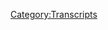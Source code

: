 {{DEFAULTSORT:
    #_TRANSCRIPT_0693:August 4, 2003
}}{{Transcript
    | title         = [[693: August 4, 2003]]
    | caption       = [https://knowledgefight.libsyn.com/693-august-4-2003 Listen to this episode on Libsyn]
    | episodeNumber = [[693: August 4, 2003|693]]
    | length        = 01:17:57
}}

{{MessageBox
    | header     = Warning: Bot Generated Content
    | text       = This transcript was automatically generated by transcription software and likely contains many mistakes and misattributions. Please check the audio for definitive quotes, attribution, and context.
    | image      = N3yvass4myg91.webp
    | imagewidth = 50px
    | id         = warning
}}

{{TranscriptBlock
    | name      = Unknown Speaker
    | timestamp = 00:00:00.000
    | text      = N-N-N-N-N-N-Knowledge Fight
}}

{{TranscriptBlock
    | name      = Unknown Speaker
    | timestamp = 00:00:12.880
    | text      = Dan and Jordan, I am sweating.
}}

{{TranscriptBlock
    | name      = Unknown Speaker
    | timestamp = 00:00:19.519
    | text      = Knowledgefight.com, it's time to pray.
}}

{{TranscriptBlock
    | name      = Unknown Speaker
    | timestamp = 00:00:21.320
    | text      = I have great respect for Knowledgefight.
}}

{{TranscriptBlock
    | name      = Unknown Speaker
    | timestamp = 00:00:23.679
    | text      = Knowledgefight.
}}

{{TranscriptBlock
    | name      = Unknown Speaker
    | timestamp = 00:00:24.679
    | text      = I'm sick of them posing as if they're the good guys, saying, we are the bad guys.
}}

{{TranscriptBlock
    | name      = Unknown Speaker
    | timestamp = 00:00:29.320
    | text      = Knowledgefight.
}}

{{TranscriptBlock
    | name      = Unknown Speaker
    | timestamp = 00:00:30.320
    | text      = Dan and Jordan.
}}

{{TranscriptBlock
    | name      = Unknown Speaker
    | timestamp = 00:00:31.320
    | text      = Knowledgefight.
}}

{{TranscriptBlock
    | name      = Unknown Speaker
    | timestamp = 00:00:32.320
    | text      = Riddle her.
}}

{{TranscriptBlock
    | name      = Unknown Speaker
    | timestamp = 00:00:33.320
    | text      = Riddle her.
}}

{{TranscriptBlock
    | name      = Unknown Speaker
    | timestamp = 00:00:34.320
    | text      = Riddle her.
}}

{{TranscriptBlock
    | name      = Unknown Speaker
    | timestamp = 00:00:35.320
    | text      = Need money.
}}

{{TranscriptBlock
    | name      = Unknown Speaker
    | timestamp = 00:00:36.320
    | text      = Riddle her.
}}

{{TranscriptBlock
    | name      = Unknown Speaker
    | timestamp = 00:00:37.320
    | text      = Riddle her.
}}

{{TranscriptBlock
    | name      = Unknown Speaker
    | timestamp = 00:00:38.320
    | text      = Riddle her.
}}

{{TranscriptBlock
    | name      = Unknown Speaker
    | timestamp = 00:00:39.320
    | text      = Andy and Kansas.
}}

{{TranscriptBlock
    | name      = Unknown Speaker
    | timestamp = 00:00:40.320
    | text      = Andy and Kansas.
}}

{{TranscriptBlock
    | name      = Unknown Speaker
    | timestamp = 00:00:41.320
    | text      = Stop it.
}}

{{TranscriptBlock
    | name      = Unknown Speaker
    | timestamp = 00:00:42.320
    | text      = Andy and Kansas.
}}

{{TranscriptBlock
    | name      = Unknown Speaker
    | timestamp = 00:00:43.320
    | text      = Andy and Kansas.
}}

{{TranscriptBlock
    | name      = Unknown Speaker
    | timestamp = 00:00:44.320
    | text      = It's time to pray.
}}

{{TranscriptBlock
    | name      = Unknown Speaker
    | timestamp = 00:00:45.320
    | text      = Andy and Kansas, you're on the air.
}}

{{TranscriptBlock
    | name      = Unknown Speaker
    | timestamp = 00:00:46.320
    | text      = Thanks for holding us.
}}

{{TranscriptBlock
    | name      = Unknown Speaker
    | timestamp = 00:00:47.320
    | text      = Hello, Alex.
}}

{{TranscriptBlock
    | name      = Unknown Speaker
    | timestamp = 00:00:48.320
    | text      = I'm a first-time caller.
}}

{{TranscriptBlock
    | name      = Unknown Speaker
    | timestamp = 00:00:49.320
    | text      = I'm a huge fan.
}}

{{TranscriptBlock
    | name      = Unknown Speaker
    | timestamp = 00:00:50.320
    | text      = I love your room.
}}

{{TranscriptBlock
    | name      = Unknown Speaker
    | timestamp = 00:00:51.320
    | text      = Knowledgefight.
}}

{{TranscriptBlock
    | name      = Unknown Speaker
    | timestamp = 00:00:52.320
    | text      = N-N-N-N-Knowledgefight.com.
}}

{{TranscriptBlock
    | name      = Unknown Speaker
    | timestamp = 00:00:53.320
    | text      = I love you.
}}

{{TranscriptBlock
    | name      = Unknown Speaker
    | timestamp = 00:00:54.320
    | text      = Hey, everybody.
}}

{{TranscriptBlock
    | name      = Unknown Speaker
    | timestamp = 00:00:59.320
    | text      = Welcome back to Knowledgefight.
}}

{{TranscriptBlock
    | name      = Unknown Speaker
    | timestamp = 00:01:00.320
    | text      = I'm Dan.
}}

{{TranscriptBlock
    | name      = Unknown Speaker
    | timestamp = 00:01:01.320
    | text      = I'm Jordan.
}}

{{TranscriptBlock
    | name      = Unknown Speaker
    | timestamp = 00:01:02.320
    | text      = We're a couple dudes.
}}

{{TranscriptBlock
    | name      = Unknown Speaker
    | timestamp = 00:01:03.320
    | text      = I'd like to sit around, worship at the altar of Selene, and talk a little bit about Alex
}}

{{TranscriptBlock
    | name      = Unknown Speaker
    | timestamp = 00:01:05.920
    | text      = Jones.
}}

{{TranscriptBlock
    | name      = Unknown Speaker
    | timestamp = 00:01:06.920
    | text      = Oh, indeed we are.
}}

{{TranscriptBlock
    | name      = Unknown Speaker
    | timestamp = 00:01:07.920
    | text      = Dan.
}}

{{TranscriptBlock
    | name      = Unknown Speaker
    | timestamp = 00:01:08.920
    | text      = Jordan.
}}

{{TranscriptBlock
    | name      = Unknown Speaker
    | timestamp = 00:01:09.920
    | text      = Dan.
}}

{{TranscriptBlock
    | name      = Unknown Speaker
    | timestamp = 00:01:10.920
    | text      = Jordan.
}}

{{TranscriptBlock
    | name      = Unknown Speaker
    | timestamp = 00:01:11.920
    | text      = Quick question.
}}

{{TranscriptBlock
    | name      = Unknown Speaker
    | timestamp = 00:01:12.920
    | text      = What's up?
}}

{{TranscriptBlock
    | name      = Unknown Speaker
    | timestamp = 00:01:13.920
    | text      = What's your bright spot today, buddy?
}}

{{TranscriptBlock
    | name      = Unknown Speaker
    | timestamp = 00:01:14.920
    | text      = My bright spot, Jordan, is the dreamy, creamy summer continues to march along.
}}

{{TranscriptBlock
    | name      = Unknown Speaker
    | timestamp = 00:01:16.719
    | text      = Indeed.
}}

{{TranscriptBlock
    | name      = Unknown Speaker
    | timestamp = 00:01:17.719
    | text      = And, hey, I got a cheers and jeers for you.
}}

{{TranscriptBlock
    | name      = Unknown Speaker
    | timestamp = 00:01:20.719
    | text      = Okay.
}}

{{TranscriptBlock
    | name      = Unknown Speaker
    | timestamp = 00:01:21.719
    | text      = Yeah, okay.
}}

{{TranscriptBlock
    | name      = Unknown Speaker
    | timestamp = 00:01:22.719
    | text      = And it's to the same people.
}}

{{TranscriptBlock
    | name      = Unknown Speaker
    | timestamp = 00:01:23.719
    | text      = Right.
}}

{{TranscriptBlock
    | name      = Unknown Speaker
    | timestamp = 00:01:24.719
    | text      = Tallenti.
}}

{{TranscriptBlock
    | name      = Unknown Speaker
    | timestamp = 00:01:25.719
    | text      = Oh, no.
}}

{{TranscriptBlock
    | name      = Unknown Speaker
    | timestamp = 00:01:26.719
    | text      = You're coming after Tallenti.
}}

{{TranscriptBlock
    | name      = Unknown Speaker
    | timestamp = 00:01:27.719
    | text      = Uh-huh.
}}

{{TranscriptBlock
    | name      = Unknown Speaker
    | timestamp = 00:01:28.719
    | text      = Oh, you're coming after gelato now.
}}

{{TranscriptBlock
    | name      = Unknown Speaker
    | timestamp = 00:01:29.719
    | text      = This is a different story.
}}

{{TranscriptBlock
    | name      = Unknown Speaker
    | timestamp = 00:01:30.719
    | text      = First of all, I mean, it's tired territory.
}}

{{TranscriptBlock
    | name      = Unknown Speaker
    | timestamp = 00:01:33.519
    | text      = They're impossible to open.
}}

{{TranscriptBlock
    | name      = Unknown Speaker
    | timestamp = 00:01:34.519
    | text      = You have to cut open the fucking container.
}}

{{TranscriptBlock
    | name      = Unknown Speaker
    | timestamp = 00:01:38.519
    | text      = Yes, it is tired territory.
}}

{{TranscriptBlock
    | name      = Unknown Speaker
    | timestamp = 00:01:40.519
    | text      = It's the worst.
}}

{{TranscriptBlock
    | name      = Unknown Speaker
    | timestamp = 00:01:41.519
    | text      = This complaint has been made.
}}

{{TranscriptBlock
    | name      = Unknown Speaker
    | timestamp = 00:01:43.519
    | text      = But I was considering doing a Tallenti week and going over all the flavors.
}}

{{TranscriptBlock
    | name      = Unknown Speaker
    | timestamp = 00:01:50.519
    | text      = Sure.
}}

{{TranscriptBlock
    | name      = Unknown Speaker
    | timestamp = 00:01:51.519
    | text      = And separating the wheat from the chaff.
}}

{{TranscriptBlock
    | name      = Unknown Speaker
    | timestamp = 00:01:54.000
    | text      = But I realized there's some flavors I don't even really want to try.
}}

{{TranscriptBlock
    | name      = Unknown Speaker
    | timestamp = 00:01:56.519
    | text      = Like what?
}}

{{TranscriptBlock
    | name      = Unknown Speaker
    | timestamp = 00:01:57.519
    | text      = I think there's one that's like a birthday cake thing and it's got sprinkles.
}}

{{TranscriptBlock
    | name      = Unknown Speaker
    | timestamp = 00:01:59.519
    | text      = Yeah, you're not a birthday cake guy.
}}

{{TranscriptBlock
    | name      = Unknown Speaker
    | timestamp = 00:02:01.319
    | text      = I don't know.
}}

{{TranscriptBlock
    | name      = Unknown Speaker
    | timestamp = 00:02:02.319
    | text      = I mean, I had that birthday cake ice cream sandwich that was just like frosting flavored
}}

{{TranscriptBlock
    | name      = Unknown Speaker
    | timestamp = 00:02:06.319
    | text      = ice cream.
}}

{{TranscriptBlock
    | name      = Unknown Speaker
    | timestamp = 00:02:07.319
    | text      = Yes, exactly.
}}

{{TranscriptBlock
    | name      = Unknown Speaker
    | timestamp = 00:02:08.319
    | text      = That was disgusting.
}}

{{TranscriptBlock
    | name      = Unknown Speaker
    | timestamp = 00:02:09.319
    | text      = Yeah, that was fondant.
}}

{{TranscriptBlock
    | name      = Unknown Speaker
    | timestamp = 00:02:10.319
    | text      = Yeah.
}}

{{TranscriptBlock
    | name      = Unknown Speaker
    | timestamp = 00:02:11.319
    | text      = Yeah.
}}

{{TranscriptBlock
    | name      = Unknown Speaker
    | timestamp = 00:02:12.319
    | text      = So I abandoned that.
}}

{{TranscriptBlock
    | name      = Unknown Speaker
    | timestamp = 00:02:13.319
    | text      = But I did try two, and that's the cheers and the jeers.
}}

{{TranscriptBlock
    | name      = Unknown Speaker
    | timestamp = 00:02:16.520
    | text      = Gotcha.
}}

{{TranscriptBlock
    | name      = Unknown Speaker
    | timestamp = 00:02:17.520
    | text      = The cheers is to the salted caramel layered.
}}

{{TranscriptBlock
    | name      = Unknown Speaker
    | timestamp = 00:02:21.520
    | text      = I should say, these are all the layered ones.
}}

{{TranscriptBlock
    | name      = Unknown Speaker
    | timestamp = 00:02:23.520
    | text      = Oh, the parfaits.
}}

{{TranscriptBlock
    | name      = Unknown Speaker
    | timestamp = 00:02:25.520
    | text      = Sort of.
}}

{{TranscriptBlock
    | name      = Unknown Speaker
    | timestamp = 00:02:26.520
    | text      = Yeah, yeah, yeah.
}}

{{TranscriptBlock
    | name      = Unknown Speaker
    | timestamp = 00:02:27.520
    | text      = And so it's got like caramel chocolate cups.
}}

{{TranscriptBlock
    | name      = Unknown Speaker
    | timestamp = 00:02:29.520
    | text      = Got a layer.
}}

{{TranscriptBlock
    | name      = Unknown Speaker
    | timestamp = 00:02:30.520
    | text      = Yeah, yeah, yeah.
}}

{{TranscriptBlock
    | name      = Unknown Speaker
    | timestamp = 00:02:31.520
    | text      = Good.
}}

{{TranscriptBlock
    | name      = Unknown Speaker
    | timestamp = 00:02:32.520
    | text      = Good.
}}

{{TranscriptBlock
    | name      = Unknown Speaker
    | timestamp = 00:02:33.520
    | text      = Strong.
}}

{{TranscriptBlock
    | name      = Unknown Speaker
    | timestamp = 00:02:34.520
    | text      = Good stuff.
}}

{{TranscriptBlock
    | name      = Unknown Speaker
    | timestamp = 00:02:35.520
    | text      = Yeah.
}}

{{TranscriptBlock
    | name      = Unknown Speaker
    | timestamp = 00:02:36.520
    | text      = Then there's a peanut butter one that I thought was going to be great.
}}

{{TranscriptBlock
    | name      = Unknown Speaker
    | timestamp = 00:02:38.520
    | text      = Oh no.
}}

{{TranscriptBlock
    | name      = Unknown Speaker
    | timestamp = 00:02:39.520
    | text      = It's peanut butter.
}}

{{TranscriptBlock
    | name      = Unknown Speaker
    | timestamp = 00:02:40.520
    | text      = You can't go wrong with peanut butter.
}}

{{TranscriptBlock
    | name      = Unknown Speaker
    | timestamp = 00:02:41.520
    | text      = It was quite bad.
}}

{{TranscriptBlock
    | name      = Unknown Speaker
    | timestamp = 00:02:42.520
    | text      = That's amazing.
}}

{{TranscriptBlock
    | name      = Unknown Speaker
    | timestamp = 00:02:43.520
    | text      = Yeah, yeah.
}}

{{TranscriptBlock
    | name      = Unknown Speaker
    | timestamp = 00:02:44.520
    | text      = That's horrific.
}}

{{TranscriptBlock
    | name      = Unknown Speaker
    | timestamp = 00:02:45.520
    | text      = A little bit of it, and I am not going to finish it.
}}

{{TranscriptBlock
    | name      = Unknown Speaker
    | timestamp = 00:02:48.280
    | text      = That's a testament to...
}}

{{TranscriptBlock
    | name      = Unknown Speaker
    | timestamp = 00:02:49.280
    | text      = Wow.
}}

{{TranscriptBlock
    | name      = Unknown Speaker
    | timestamp = 00:02:50.280
    | text      = And look, I do hold Talenti responsible for this, because they made it.
}}

{{TranscriptBlock
    | name      = Unknown Speaker
    | timestamp = 00:02:53.960
    | text      = Yeah.
}}

{{TranscriptBlock
    | name      = Unknown Speaker
    | timestamp = 00:02:54.960
    | text      = But you know, I'm not too mad at you, because some of these other ones are all right, and
}}

{{TranscriptBlock
    | name      = Unknown Speaker
    | timestamp = 00:02:57.680
    | text      = the ones that I don't want to try, like birthday cake, I'm just never going to try.
}}

{{TranscriptBlock
    | name      = Unknown Speaker
    | timestamp = 00:03:00.919
    | text      = Right, right, right, right.
}}

{{TranscriptBlock
    | name      = Unknown Speaker
    | timestamp = 00:03:01.919
    | text      = So anyway, cheers to you, but also a little jeers.
}}

{{TranscriptBlock
    | name      = Unknown Speaker
    | timestamp = 00:03:04.159
    | text      = That's fun.
}}

{{TranscriptBlock
    | name      = Unknown Speaker
    | timestamp = 00:03:05.159
    | text      = That peanut butter one is disappointing.
}}

{{TranscriptBlock
    | name      = Unknown Speaker
    | timestamp = 00:03:06.520
    | text      = I've never had it normally.
}}

{{TranscriptBlock
    | name      = Unknown Speaker
    | timestamp = 00:03:07.639
    | text      = I would have had it, because I'm a big peanut butter person.
}}

{{TranscriptBlock
    | name      = Unknown Speaker
    | timestamp = 00:03:10.680
    | text      = But in ice cream terms, my partner, she's allergic to peanuts, so we never have ice
}}

{{TranscriptBlock
    | name      = Unknown Speaker
    | timestamp = 00:03:15.020
    | text      = cream, ice cream in the house with that type of flavor, so I've never gotten it.
}}

{{TranscriptBlock
    | name      = Unknown Speaker
    | timestamp = 00:03:20.000
    | text      = So that's, it's good to know that I can just skip Talenti's bullshit peanut butter.
}}

{{TranscriptBlock
    | name      = Unknown Speaker
    | timestamp = 00:03:24.319
    | text      = Yeah, just to be clear, this is the peanut butter crunch one.
}}

{{TranscriptBlock
    | name      = Unknown Speaker
    | timestamp = 00:03:27.599
    | text      = Ah, okay.
}}

{{TranscriptBlock
    | name      = Unknown Speaker
    | timestamp = 00:03:28.599
    | text      = Yeah, the layers.
}}

{{TranscriptBlock
    | name      = Unknown Speaker
    | timestamp = 00:03:30.599
    | text      = Blah.
}}

{{TranscriptBlock
    | name      = Unknown Speaker
    | timestamp = 00:03:31.599
    | text      = Boo.
}}

{{TranscriptBlock
    | name      = Unknown Speaker
    | timestamp = 00:03:32.599
    | text      = That's a big jeers.
}}

{{TranscriptBlock
    | name      = Unknown Speaker
    | timestamp = 00:03:33.599
    | text      = Yeah.
}}

{{TranscriptBlock
    | name      = Unknown Speaker
    | timestamp = 00:03:34.599
    | text      = So what's your bright spot?
}}

{{TranscriptBlock
    | name      = Unknown Speaker
    | timestamp = 00:03:35.800
    | text      = My bright spot is yesterday, my family did a classic platter of celebrations, you know?
}}

{{TranscriptBlock
    | name      = Unknown Speaker
    | timestamp = 00:03:43.039
    | text      = Okay.
}}

{{TranscriptBlock
    | name      = Unknown Speaker
    | timestamp = 00:03:44.039
    | text      = It's my brother's birthday, my grandfather's turning 100 in a couple of months.
}}

{{TranscriptBlock
    | name      = Unknown Speaker
    | timestamp = 00:03:47.840
    | text      = Hey, Centennial.
}}

{{TranscriptBlock
    | name      = Unknown Speaker
    | timestamp = 00:03:48.840
    | text      = You know, there's a wedding, my partner and I got married, and it was just, take your
}}

{{TranscriptBlock
    | name      = Unknown Speaker
    | timestamp = 00:03:55.000
    | text      = pick of what you wanted to celebrate, we'll all get together on a day, we'll bang it out,
}}

{{TranscriptBlock
    | name      = Unknown Speaker
    | timestamp = 00:03:58.520
    | text      = and we'll get it done.
}}

{{TranscriptBlock
    | name      = Unknown Speaker
    | timestamp = 00:03:59.599
    | text      = You know?
}}

{{TranscriptBlock
    | name      = Unknown Speaker
    | timestamp = 00:04:00.599
    | text      = And it worked.
}}

{{TranscriptBlock
    | name      = Unknown Speaker
    | timestamp = 00:04:01.599
    | text      = It was good stuff.
}}

{{TranscriptBlock
    | name      = Unknown Speaker
    | timestamp = 00:04:02.599
    | text      = Good to get it all taken care of.
}}

{{TranscriptBlock
    | name      = Unknown Speaker
    | timestamp = 00:04:03.599
    | text      = Just bang it out, you know?
}}

{{TranscriptBlock
    | name      = Unknown Speaker
    | timestamp = 00:04:04.879
    | text      = None of this like, oh, we'll see you on Tuesday, and then on Friday, nope, get it done, we'll
}}

{{TranscriptBlock
    | name      = Unknown Speaker
    | timestamp = 00:04:09.460
    | text      = see you in four months.
}}

{{TranscriptBlock
    | name      = Unknown Speaker
    | timestamp = 00:04:10.639
    | text      = Sweet.
}}

{{TranscriptBlock
    | name      = Unknown Speaker
    | timestamp = 00:04:11.639
    | text      = Yep, I like it.
}}

{{TranscriptBlock
    | name      = Unknown Speaker
    | timestamp = 00:04:12.639
    | text      = A lot of other people probably would rather see their family more often, but I understand
}}

{{TranscriptBlock
    | name      = Unknown Speaker
    | timestamp = 00:04:19.319
    | text      = your situation, and I know where you're coming from.
}}

{{TranscriptBlock
    | name      = Unknown Speaker
    | timestamp = 00:04:23.360
    | text      = Yeah, that's good though.
}}

{{TranscriptBlock
    | name      = Unknown Speaker
    | timestamp = 00:04:25.680
    | text      = Was there cake?
}}

{{TranscriptBlock
    | name      = Unknown Speaker
    | timestamp = 00:04:26.680
    | text      = No.
}}

{{TranscriptBlock
    | name      = Unknown Speaker
    | timestamp = 00:04:27.680
    | text      = Nope.
}}

{{TranscriptBlock
    | name      = Unknown Speaker
    | timestamp = 00:04:28.680
    | text      = Was there birthday cake 20?
}}

{{TranscriptBlock
    | name      = Unknown Speaker
    | timestamp = 00:04:29.680
    | text      = No, there was not.
}}

{{TranscriptBlock
    | name      = Unknown Speaker
    | timestamp = 00:04:30.680
    | text      = There wasn't even, there were, I think there might have been cake, but it was never brought
}}

{{TranscriptBlock
    | name      = Unknown Speaker
    | timestamp = 00:04:36.079
    | text      = out, and all we had around were just candles, because you would assume they were going to
}}

{{TranscriptBlock
    | name      = Unknown Speaker
    | timestamp = 00:04:42.720
    | text      = try and do the hundred candles thing, but I think they just quit on that halfway through
}}

{{TranscriptBlock
    | name      = Unknown Speaker
    | timestamp = 00:04:46.800
    | text      = because there's just a ton of candles around, and no cake anywhere, so I think they just
}}

{{TranscriptBlock
    | name      = Unknown Speaker
    | timestamp = 00:04:51.920
    | text      = bailed on it.
}}

{{TranscriptBlock
    | name      = Unknown Speaker
    | timestamp = 00:04:52.920
    | text      = Disappointing.
}}

{{TranscriptBlock
    | name      = Unknown Speaker
    | timestamp = 00:04:53.920
    | text      = Yeah.
}}

{{TranscriptBlock
    | name      = Unknown Speaker
    | timestamp = 00:04:54.920
    | text      = So, Jordan, today we have an episode to talk about.
}}

{{TranscriptBlock
    | name      = Unknown Speaker
    | timestamp = 00:04:58.000
    | text      = We are going to be going back to the past, we're going to be talking about August 4th,
}}

{{TranscriptBlock
    | name      = Unknown Speaker
    | timestamp = 00:05:02.879
    | text      = 2003, and there's some reasons to it.
}}

{{TranscriptBlock
    | name      = Unknown Speaker
    | timestamp = 00:05:06.339
    | text      = Of course, first, Alex is still on his work vacation that he's been on, so he'll probably
}}

{{TranscriptBlock
    | name      = Unknown Speaker
    | timestamp = 00:05:13.279
    | text      = be, we're recording this on Sunday, I would guess he'll be back on his show today, on
}}

{{TranscriptBlock
    | name      = Unknown Speaker
    | timestamp = 00:05:17.680
    | text      = Sunday, but we won't have time to flip that around until Wednesday, so we'll check in
}}

{{TranscriptBlock
    | name      = Unknown Speaker
    | timestamp = 00:05:23.040
    | text      = with him when he's back.
}}

{{TranscriptBlock
    | name      = Unknown Speaker
    | timestamp = 00:05:24.639
    | text      = Simultaneously, I think there's a Project Camelot episode that could be made, but it
}}

{{TranscriptBlock
    | name      = Unknown Speaker
    | timestamp = 00:05:30.120
    | text      = might be too deep a well of crazy to get it done in time, and man, I have lost my interest
}}

{{TranscriptBlock
    | name      = Unknown Speaker
    | timestamp = 00:05:39.360
    | text      = in Russell Brand.
}}

{{TranscriptBlock
    | name      = Unknown Speaker
    | timestamp = 00:05:41.720
    | text      = That is unsurprising.
}}

{{TranscriptBlock
    | name      = Unknown Speaker
    | timestamp = 00:05:43.480
    | text      = I think that there is possibly an episode in covering him, but he bores me.
}}

{{TranscriptBlock
    | name      = Unknown Speaker
    | timestamp = 00:05:48.879
    | text      = Yeah, no, I saw Get Him to the Greek, I'm good, yeah, I had enough.
}}

{{TranscriptBlock
    | name      = Unknown Speaker
    | timestamp = 00:05:53.639
    | text      = I artificially convinced myself, like, ooh, there's something really fascinating here,
}}

{{TranscriptBlock
    | name      = Unknown Speaker
    | timestamp = 00:05:57.839
    | text      = and the more I watched of him, the more I thought, nah, not really.
}}

{{TranscriptBlock
    | name      = Unknown Speaker
    | timestamp = 00:06:01.279
    | text      = No, yeah, do you know what it was?
}}

{{TranscriptBlock
    | name      = Unknown Speaker
    | timestamp = 00:06:03.240
    | text      = He's just famous.
}}

{{TranscriptBlock
    | name      = Unknown Speaker
    | timestamp = 00:06:04.240
    | text      = Yeah.
}}

{{TranscriptBlock
    | name      = Unknown Speaker
    | timestamp = 00:06:05.240
    | text      = Yeah.
}}

{{TranscriptBlock
    | name      = Unknown Speaker
    | timestamp = 00:06:06.240
    | text      = And I get kind of annoyed, too, because his videos on YouTube, they constantly have clickbait
}}

{{TranscriptBlock
    | name      = Unknown Speaker
    | timestamp = 00:06:12.800
    | text      = ass titles like, so it begins, and stuff like that, just over and over again, like, you're
}}

{{TranscriptBlock
    | name      = Unknown Speaker
    | timestamp = 00:06:19.040
    | text      = a fucking joke.
}}

{{TranscriptBlock
    | name      = Unknown Speaker
    | timestamp = 00:06:20.439
    | text      = Anyway, yeah, it's kind of boring.
}}

{{TranscriptBlock
    | name      = Unknown Speaker
    | timestamp = 00:06:22.519
    | text      = Yeah, terrible.
}}

{{TranscriptBlock
    | name      = Unknown Speaker
    | timestamp = 00:06:23.519
    | text      = But we're back in the past, and, you know, there's some stuff going on.
}}

{{TranscriptBlock
    | name      = Unknown Speaker
    | timestamp = 00:06:28.000
    | text      = I believe it.
}}

{{TranscriptBlock
    | name      = Unknown Speaker
    | timestamp = 00:06:29.000
    | text      = Alex has some feelings about the Iraq War.
}}

{{TranscriptBlock
    | name      = Unknown Speaker
    | timestamp = 00:06:32.079
    | text      = Has bathification, is it rebathification now?
}}

{{TranscriptBlock
    | name      = Unknown Speaker
    | timestamp = 00:06:35.439
    | text      = No update on that.
}}

{{TranscriptBlock
    | name      = Unknown Speaker
    | timestamp = 00:06:36.759
    | text      = No, nothing?
}}

{{TranscriptBlock
    | name      = Unknown Speaker
    | timestamp = 00:06:37.759
    | text      = The bath party is still in control.
}}

{{TranscriptBlock
    | name      = Unknown Speaker
    | timestamp = 00:06:38.759
    | text      = Still in play, gotcha.
}}

{{TranscriptBlock
    | name      = Unknown Speaker
    | timestamp = 00:06:39.759
    | text      = Yeah, according to Alex.
}}

{{TranscriptBlock
    | name      = Unknown Speaker
    | timestamp = 00:06:40.759
    | text      = Gotcha.
}}

{{TranscriptBlock
    | name      = Unknown Speaker
    | timestamp = 00:06:41.759
    | text      = And we'll get down to business on this, but first, let's take a little moment to say hello
}}

{{TranscriptBlock
    | name      = Unknown Speaker
    | timestamp = 00:06:44.800
    | text      = to some new wonks.
}}

{{TranscriptBlock
    | name      = Unknown Speaker
    | timestamp = 00:06:45.800
    | text      = Oh, that's a great idea.
}}

{{TranscriptBlock
    | name      = Unknown Speaker
    | timestamp = 00:06:46.800
    | text      = So first, you won't believe which letter Alex can't pronounce anymore.
}}

{{TranscriptBlock
    | name      = Unknown Speaker
    | timestamp = 00:06:50.220
    | text      = Thank you so much, you are now a policy wonk.
}}

{{TranscriptBlock
    | name      = Unknown Speaker
    | timestamp = 00:06:52.079
    | text      = I'm a policy wonk.
}}

{{TranscriptBlock
    | name      = Unknown Speaker
    | timestamp = 00:06:53.079
    | text      = Thank you very much.
}}

{{TranscriptBlock
    | name      = Unknown Speaker
    | timestamp = 00:06:54.079
    | text      = Thank you.
}}

{{TranscriptBlock
    | name      = Unknown Speaker
    | timestamp = 00:06:55.079
    | text      = Next, Lance Pantsless.
}}

{{TranscriptBlock
    | name      = Unknown Speaker
    | timestamp = 00:06:56.079
    | text      = Thank you so much, you are now a policy wonk.
}}

{{TranscriptBlock
    | name      = Unknown Speaker
    | timestamp = 00:06:57.639
    | text      = I'm a policy wonk.
}}

{{TranscriptBlock
    | name      = Unknown Speaker
    | timestamp = 00:06:58.639
    | text      = Thank you very much.
}}

{{TranscriptBlock
    | name      = Unknown Speaker
    | timestamp = 00:06:59.639
    | text      = Thank you.
}}

{{TranscriptBlock
    | name      = Unknown Speaker
    | timestamp = 00:07:00.639
    | text      = Next is a quick break so that Jordan can take off his t-shirt and nestle himself in my beard.
}}

{{TranscriptBlock
    | name      = Unknown Speaker
    | timestamp = 00:07:05.899
    | text      = No idea what that means, but thank you so much, you are now a policy wonk.
}}

{{TranscriptBlock
    | name      = Unknown Speaker
    | timestamp = 00:07:08.639
    | text      = I'm a policy wonk.
}}

{{TranscriptBlock
    | name      = Unknown Speaker
    | timestamp = 00:07:09.860
    | text      = Thank you very much.
}}

{{TranscriptBlock
    | name      = Unknown Speaker
    | timestamp = 00:07:10.860
    | text      = I can fit, like, a pen or a joint in the past, like when I used to smoke that weed.
}}

{{TranscriptBlock
    | name      = Unknown Speaker
    | timestamp = 00:07:16.759
    | text      = Sure, sure, sure, sure.
}}

{{TranscriptBlock
    | name      = Unknown Speaker
    | timestamp = 00:07:17.759
    | text      = Yeah, you would hide it.
}}

{{TranscriptBlock
    | name      = Unknown Speaker
    | timestamp = 00:07:18.759
    | text      = I could fit that so I could hide a joint in my beard and sneak it into a concert or something.
}}

{{TranscriptBlock
    | name      = Unknown Speaker
    | timestamp = 00:07:22.759
    | text      = But a human?
}}

{{TranscriptBlock
    | name      = Unknown Speaker
    | timestamp = 00:07:23.759
    | text      = That's too much.
}}

{{TranscriptBlock
    | name      = Unknown Speaker
    | timestamp = 00:07:24.759
    | text      = No, no, no.
}}

{{TranscriptBlock
    | name      = Unknown Speaker
    | timestamp = 00:07:25.759
    | text      = Your chest hair, on the other hand.
}}

{{TranscriptBlock
    | name      = Unknown Speaker
    | timestamp = 00:07:26.759
    | text      = I could bury myself in that in a moment.
}}

{{TranscriptBlock
    | name      = Unknown Speaker
    | timestamp = 00:07:27.759
    | text      = There's no doubt.
}}

{{TranscriptBlock
    | name      = Unknown Speaker
    | timestamp = 00:07:28.759
    | text      = Heartbeat.
}}

{{TranscriptBlock
    | name      = Unknown Speaker
    | timestamp = 00:07:29.759
    | text      = Next, a little dabby for me.
}}

{{TranscriptBlock
    | name      = Unknown Speaker
    | timestamp = 00:07:31.279
    | text      = Wait, why are we at the Capitol?
}}

{{TranscriptBlock
    | name      = Unknown Speaker
    | timestamp = 00:07:32.720
    | text      = Thank you so much, you are now a policy wonk.
}}

{{TranscriptBlock
    | name      = Unknown Speaker
    | timestamp = 00:07:34.399
    | text      = I'm a policy wonk.
}}

{{TranscriptBlock
    | name      = Unknown Speaker
    | timestamp = 00:07:35.399
    | text      = Thank you very much.
}}

{{TranscriptBlock
    | name      = Unknown Speaker
    | timestamp = 00:07:36.399
    | text      = Thank you.
}}

{{TranscriptBlock
    | name      = Unknown Speaker
    | timestamp = 00:07:37.399
    | text      = And Candy and Anzus, thank you so much, you are now a policy wonk.
}}

{{TranscriptBlock
    | name      = Unknown Speaker
    | timestamp = 00:07:40.160
    | text      = I'm a policy wonk.
}}

{{TranscriptBlock
    | name      = Unknown Speaker
    | timestamp = 00:07:41.160
    | text      = Thank you very much.
}}

{{TranscriptBlock
    | name      = Unknown Speaker
    | timestamp = 00:07:42.160
    | text      = And we got a couple of technocrats here, Jordan.
}}

{{TranscriptBlock
    | name      = Unknown Speaker
    | timestamp = 00:07:44.639
    | text      = So first, Henry Not Hank, but be that as it may, I declare myself the 74th Sorcha Fall.
}}

{{TranscriptBlock
    | name      = Unknown Speaker
    | timestamp = 00:07:51.040
    | text      = Thank you so much, you are now a technocrat.
}}

{{TranscriptBlock
    | name      = Unknown Speaker
    | timestamp = 00:07:52.639
    | text      = And thank you, Dan and Jordan.
}}

{{TranscriptBlock
    | name      = Unknown Speaker
    | timestamp = 00:07:55.040
    | text      = That's it.
}}

{{TranscriptBlock
    | name      = Unknown Speaker
    | timestamp = 00:07:56.040
    | text      = That's the name.
}}

{{TranscriptBlock
    | name      = Unknown Speaker
    | timestamp = 00:07:57.040
    | text      = Thank you.
}}

{{TranscriptBlock
    | name      = Unknown Speaker
    | timestamp = 00:07:58.040
    | text      = You are now a technocrat.
}}

{{TranscriptBlock
    | name      = Unknown Speaker
    | timestamp = 00:07:59.040
    | text      = I'm a policy wonk.
}}

{{TranscriptBlock
    | name      = Unknown Speaker
    | timestamp = 00:08:00.040
    | text      = I have risen above my enemies.
}}

{{TranscriptBlock
    | name      = Unknown Speaker
    | timestamp = 00:08:03.160
    | text      = I might quit tomorrow, actually.
}}

{{TranscriptBlock
    | name      = Unknown Speaker
    | timestamp = 00:08:04.480
    | text      = I'm just going to take a little break, you know.
}}

{{TranscriptBlock
    | name      = Unknown Speaker
    | timestamp = 00:08:07.319
    | text      = A little breaky for me.
}}

{{TranscriptBlock
    | name      = Unknown Speaker
    | timestamp = 00:08:11.079
    | text      = And then we're going to come back and I'm going to start the show over.
}}

{{TranscriptBlock
    | name      = Unknown Speaker
    | timestamp = 00:08:16.160
    | text      = But I'm the devil, I'm not going to be taking all this, blah, blah, blah.
}}

{{TranscriptBlock
    | name      = Unknown Speaker
    | timestamp = 00:08:20.879
    | text      = Fuck you.
}}

{{TranscriptBlock
    | name      = Unknown Speaker
    | timestamp = 00:08:22.199
    | text      = Fuck you.
}}

{{TranscriptBlock
    | name      = Unknown Speaker
    | timestamp = 00:08:23.199
    | text      = I got plenty of words for you, but at the end of the day, fuck you and your new world
}}

{{TranscriptBlock
    | name      = Unknown Speaker
    | timestamp = 00:08:26.879
    | text      = order and fuck the horse you rode in on and all your shit.
}}

{{TranscriptBlock
    | name      = Unknown Speaker
    | timestamp = 00:08:31.519
    | text      = Maybe today should be my last broadcast.
}}

{{TranscriptBlock
    | name      = Unknown Speaker
    | timestamp = 00:08:33.679
    | text      = Maybe I'll just be gone a month, maybe five years.
}}

{{TranscriptBlock
    | name      = Unknown Speaker
    | timestamp = 00:08:37.039
    | text      = Maybe I'll walk out of here tomorrow and you never see me again.
}}

{{TranscriptBlock
    | name      = Unknown Speaker
    | timestamp = 00:08:41.080
    | text      = That's really what I want to do.
}}

{{TranscriptBlock
    | name      = Unknown Speaker
    | timestamp = 00:08:43.159
    | text      = I never want to come back here again.
}}

{{TranscriptBlock
    | name      = Unknown Speaker
    | timestamp = 00:08:44.720
    | text      = I apologize to the crew and the listeners yesterday that I was legitimately having breakdowns
}}

{{TranscriptBlock
    | name      = Unknown Speaker
    | timestamp = 00:08:50.500
    | text      = on here.
}}

{{TranscriptBlock
    | name      = Unknown Speaker
    | timestamp = 00:08:52.120
    | text      = I'll be better tomorrow.
}}

{{TranscriptBlock
    | name      = Unknown Speaker
    | timestamp = 00:08:53.480
    | text      = He's not.
}}

{{TranscriptBlock
    | name      = Unknown Speaker
    | timestamp = 00:08:54.480
    | text      = Oh.
}}

{{TranscriptBlock
    | name      = Unknown Speaker
    | timestamp = 00:08:55.480
    | text      = Even in the past.
}}

{{TranscriptBlock
    | name      = Unknown Speaker
    | timestamp = 00:08:56.480
    | text      = Even in the past.
}}

{{TranscriptBlock
    | name      = Unknown Speaker
    | timestamp = 00:08:57.480
    | text      = I mean, that's not true.
}}

{{TranscriptBlock
    | name      = Unknown Speaker
    | timestamp = 00:08:58.480
    | text      = Compared to the present, he's somewhat better.
}}

{{TranscriptBlock
    | name      = Unknown Speaker
    | timestamp = 00:08:59.879
    | text      = Sure.
}}

{{TranscriptBlock
    | name      = Unknown Speaker
    | timestamp = 00:09:00.879
    | text      = But there's a couple of things actually that get revealed over the course of this episode
}}

{{TranscriptBlock
    | name      = Unknown Speaker
    | timestamp = 00:09:03.360
    | text      = that are like, man, you've had some really fucked up positions for a pretty long time
}}

{{TranscriptBlock
    | name      = Unknown Speaker
    | timestamp = 00:09:08.240
    | text      = and you've just done a pretty good job of obscuring some of them, let's say.
}}

{{TranscriptBlock
    | name      = Unknown Speaker
    | timestamp = 00:09:13.559
    | text      = So we start off here on August 4th and Alex is talking about a, what do you know, a gun
}}

{{TranscriptBlock
    | name      = Unknown Speaker
    | timestamp = 00:09:21.360
    | text      = bill.
}}

{{TranscriptBlock
    | name      = Unknown Speaker
    | timestamp = 00:09:22.360
    | text      = No!
}}

{{TranscriptBlock
    | name      = Unknown Speaker
    | timestamp = 00:09:23.360
    | text      = Certainly this is going to be one of the most serious situations ever.
}}

{{TranscriptBlock
    | name      = Unknown Speaker
    | timestamp = 00:09:27.360
    | text      = I'm going to cover something that I went over several years ago.
}}

{{TranscriptBlock
    | name      = Unknown Speaker
    | timestamp = 00:09:31.919
    | text      = I covered this three years ago on air during the election and I informed the listeners
}}

{{TranscriptBlock
    | name      = Unknown Speaker
    | timestamp = 00:09:40.639
    | text      = that I would not be voting for Al Gore, then I would not be voting for George W. Bush because
}}

{{TranscriptBlock
    | name      = Unknown Speaker
    | timestamp = 00:09:46.500
    | text      = they are carbon copies of each other when it comes to their actions, not their rhetoric.
}}

{{TranscriptBlock
    | name      = Unknown Speaker
    | timestamp = 00:09:55.759
    | text      = And people had trouble believing the policy of Bush that he would reauthorize the assault
}}

{{TranscriptBlock
    | name      = Unknown Speaker
    | timestamp = 00:10:01.080
    | text      = weapons ban and expand it.
}}

{{TranscriptBlock
    | name      = Unknown Speaker
    | timestamp = 00:10:03.480
    | text      = He told you what he was going to do to you.
}}

{{TranscriptBlock
    | name      = Unknown Speaker
    | timestamp = 00:10:07.960
    | text      = And I had a lot of callers who denied it at the time as I would read excerpts of Lord
}}

{{TranscriptBlock
    | name      = Unknown Speaker
    | timestamp = 00:10:12.139
    | text      = Bush's speeches here on the air.
}}

{{TranscriptBlock
    | name      = Unknown Speaker
    | timestamp = 00:10:16.080
    | text      = Well, I have the NRA fact sheet here and it's NRAILA.org, that's the NRA legislative alert
}}

{{TranscriptBlock
    | name      = Unknown Speaker
    | timestamp = 00:10:27.720
    | text      = website, and it's most sweeping gun ban ever introduced in Congress, Clinton gun ban, reenactment
}}

{{TranscriptBlock
    | name      = Unknown Speaker
    | timestamp = 00:10:35.720
    | text      = ban, bans millions more, and right here, bans all, that's their quote, all semiautomatic
}}

{{TranscriptBlock
    | name      = Unknown Speaker
    | timestamp = 00:10:44.440
    | text      = shotguns and they even have a link to the subsection, banning, I mean, shotguns that
}}

{{TranscriptBlock
    | name      = Unknown Speaker
    | timestamp = 00:10:49.600
    | text      = hold two rounds, folks, everything, we're talking everything.
}}

{{TranscriptBlock
    | name      = Unknown Speaker
    | timestamp = 00:10:55.700
    | text      = And I try to explain this to people and I have been shouted down on radio shows by people
}}

{{TranscriptBlock
    | name      = Unknown Speaker
    | timestamp = 00:11:00.980
    | text      = that call in and say, I'm a liar.
}}

{{TranscriptBlock
    | name      = Unknown Speaker
    | timestamp = 00:11:03.919
    | text      = So just keep living in your fruitcake land.
}}

{{TranscriptBlock
    | name      = Unknown Speaker
    | timestamp = 00:11:07.080
    | text      = This bill has a very good chance of passing and I'm sick and tired of the total denial
}}

{{TranscriptBlock
    | name      = Unknown Speaker
    | timestamp = 00:11:12.440
    | text      = by you Pete.
}}

{{TranscriptBlock
    | name      = Unknown Speaker
    | timestamp = 00:11:13.440
    | text      = I mean, it makes me sick and I'm not talking about our general listeners, but the types
}}

{{TranscriptBlock
    | name      = Unknown Speaker
    | timestamp = 00:11:17.480
    | text      = that are driving along in their cars, listening to this show for the first time.
}}

{{TranscriptBlock
    | name      = Unknown Speaker
    | timestamp = 00:11:21.120
    | text      = So I was thinking about 2000 and he's not going to support Gore or Bush.
}}

{{TranscriptBlock
    | name      = Unknown Speaker
    | timestamp = 00:11:26.440
    | text      = Nope.
}}

{{TranscriptBlock
    | name      = Unknown Speaker
    | timestamp = 00:11:27.440
    | text      = So like, obviously he's not going to support Bill Bradley who was in the primaries against
}}

{{TranscriptBlock
    | name      = Unknown Speaker
    | timestamp = 00:11:32.320
    | text      = Gore.
}}

{{TranscriptBlock
    | name      = Unknown Speaker
    | timestamp = 00:11:33.320
    | text      = That wasn't happening.
}}

{{TranscriptBlock
    | name      = Unknown Speaker
    | timestamp = 00:11:34.320
    | text      = So, but like he's not going to support McCain because McCain was against Bush in the primaries.
}}

{{TranscriptBlock
    | name      = Unknown Speaker
    | timestamp = 00:11:39.720
    | text      = So Alan Keyes was the other candidate, I think, in the GOP primaries.
}}

{{TranscriptBlock
    | name      = Unknown Speaker
    | timestamp = 00:11:45.440
    | text      = I know that Alan Keyes and him have come together on some things.
}}

{{TranscriptBlock
    | name      = Unknown Speaker
    | timestamp = 00:11:49.480
    | text      = And Alan Keyes has co-hosted guest hosted info wars in the past year, but I don't know.
}}

{{TranscriptBlock
    | name      = Unknown Speaker
    | timestamp = 00:11:56.059
    | text      = That is the worst part of 2000 now that I remember it is we didn't have that Republican
}}

{{TranscriptBlock
    | name      = Unknown Speaker
    | timestamp = 00:12:01.799
    | text      = primary cavalcade debate stage, you know, where we had 16 different Republicans saying
}}

{{TranscriptBlock
    | name      = Unknown Speaker
    | timestamp = 00:12:07.519
    | text      = dumb nonsense at each other back then it was just three or four guys and they were all
}}

{{TranscriptBlock
    | name      = Unknown Speaker
    | timestamp = 00:12:12.000
    | text      = stupid the same way.
}}

{{TranscriptBlock
    | name      = Unknown Speaker
    | timestamp = 00:12:13.000
    | text      = Well, you had a number of folks, but they withdrew like before the primary started.
}}

{{TranscriptBlock
    | name      = Unknown Speaker
    | timestamp = 00:12:17.200
    | text      = You had a bunch of people with like exploratory campaigns and shit, but yeah, it was just
}}

{{TranscriptBlock
    | name      = Unknown Speaker
    | timestamp = 00:12:21.240
    | text      = Pat Buchanan was trying to run again.
}}

{{TranscriptBlock
    | name      = Unknown Speaker
    | timestamp = 00:12:22.799
    | text      = Yes, absolutely.
}}

{{TranscriptBlock
    | name      = Unknown Speaker
    | timestamp = 00:12:23.799
    | text      = Of course he was.
}}

{{TranscriptBlock
    | name      = Unknown Speaker
    | timestamp = 00:12:24.799
    | text      = Donald Trump explored the idea of running.
}}

{{TranscriptBlock
    | name      = Unknown Speaker
    | timestamp = 00:12:27.240
    | text      = Yes, exactly.
}}

{{TranscriptBlock
    | name      = Unknown Speaker
    | timestamp = 00:12:28.240
    | text      = Yeah, we just had McCain, Keyes, and Bush.
}}

{{TranscriptBlock
    | name      = Unknown Speaker
    | timestamp = 00:12:30.919
    | text      = Yeah, it functions a little bit better, I think, than a hundred people on stage.
}}

{{TranscriptBlock
    | name      = Unknown Speaker
    | timestamp = 00:12:38.720
    | text      = Yeah, but it's less entertaining.
}}

{{TranscriptBlock
    | name      = Unknown Speaker
    | timestamp = 00:12:41.840
    | text      = Sure.
}}

{{TranscriptBlock
    | name      = Unknown Speaker
    | timestamp = 00:12:43.039
    | text      = It's more informative, I guess.
}}

{{TranscriptBlock
    | name      = Unknown Speaker
    | timestamp = 00:12:44.039
    | text      = That might not be what we're going for.
}}

{{TranscriptBlock
    | name      = Unknown Speaker
    | timestamp = 00:12:46.120
    | text      = Oh yeah, that's right.
}}

{{TranscriptBlock
    | name      = Unknown Speaker
    | timestamp = 00:12:47.440
    | text      = So this bill that Alex is talking about, this gun bill, it did not pass as has been the
}}

{{TranscriptBlock
    | name      = Unknown Speaker
    | timestamp = 00:12:51.600
    | text      = case with literally any proposed gun bill that's come up that Alex has insisted is about
}}

{{TranscriptBlock
    | name      = Unknown Speaker
    | timestamp = 00:12:55.919
    | text      = to pass and would lead to door to door confiscations of everything all the way up to a child's
}}

{{TranscriptBlock
    | name      = Unknown Speaker
    | timestamp = 00:13:00.480
    | text      = pop gun.
}}

{{TranscriptBlock
    | name      = Unknown Speaker
    | timestamp = 00:13:01.960
    | text      = One of the great consistent trends you notice when you go back and listen to Infowars from
}}

{{TranscriptBlock
    | name      = Unknown Speaker
    | timestamp = 00:13:05.360
    | text      = the past is that every proposed gun bill is apocalyptic, and all of them are set to be
}}

{{TranscriptBlock
    | name      = Unknown Speaker
    | timestamp = 00:13:09.919
    | text      = passed any day now.
}}

{{TranscriptBlock
    | name      = Unknown Speaker
    | timestamp = 00:13:11.940
    | text      = It's ridiculous as an act, and it's weird that it never gets old for the listeners.
}}

{{TranscriptBlock
    | name      = Unknown Speaker
    | timestamp = 00:13:17.440
    | text      = Bush never did any of the stuff Alex is claiming he was going to.
}}

{{TranscriptBlock
    | name      = Unknown Speaker
    | timestamp = 00:13:20.940
    | text      = He let the Clinton assault weapons ban lapse.
}}

{{TranscriptBlock
    | name      = Unknown Speaker
    | timestamp = 00:13:23.440
    | text      = He didn't champion any other gun legislation.
}}

{{TranscriptBlock
    | name      = Unknown Speaker
    | timestamp = 00:13:26.600
    | text      = But it does kind of make sense for Alex to think that he might, primarily because he's
}}

{{TranscriptBlock
    | name      = Unknown Speaker
    | timestamp = 00:13:31.159
    | text      = clearly just getting talking points from the NRA's press releases.
}}

{{TranscriptBlock
    | name      = Unknown Speaker
    | timestamp = 00:13:36.159
    | text      = And in the interest of total fairness, as recently as May 2003, the White House had
}}

{{TranscriptBlock
    | name      = Unknown Speaker
    | timestamp = 00:13:40.759
    | text      = commented that Bush supported extending the 1994 gun bill.
}}

{{TranscriptBlock
    | name      = Unknown Speaker
    | timestamp = 00:13:44.840
    | text      = The thing is that in the real world, Bush can't just do that on his own.
}}

{{TranscriptBlock
    | name      = Unknown Speaker
    | timestamp = 00:13:48.399
    | text      = It would need to be passed by Congress.
}}

{{TranscriptBlock
    | name      = Unknown Speaker
    | timestamp = 00:13:50.919
    | text      = Alex subscribes to a very narrow strongman theory about the world, and thus, because
}}

{{TranscriptBlock
    | name      = Unknown Speaker
    | timestamp = 00:13:54.960
    | text      = Bush said he's in favor of one thing, it must be the case that it's going to come to pass.
}}

{{TranscriptBlock
    | name      = Unknown Speaker
    | timestamp = 00:14:00.320
    | text      = After the 2002 midterms, there was a 51-49 Republican majority in the Senate, and a 229-204
}}

{{TranscriptBlock
    | name      = Unknown Speaker
    | timestamp = 00:14:07.840
    | text      = Republican majority in the House.
}}

{{TranscriptBlock
    | name      = Unknown Speaker
    | timestamp = 00:14:09.480
    | text      = It was safe for Bush to signal support to the idea of gun control in order to sway independence
}}

{{TranscriptBlock
    | name      = Unknown Speaker
    | timestamp = 00:14:14.159
    | text      = to the right, while being entirely comfortable that no gun bill had any chance of making
}}

{{TranscriptBlock
    | name      = Unknown Speaker
    | timestamp = 00:14:18.700
    | text      = it through either house of Congress.
}}

{{TranscriptBlock
    | name      = Unknown Speaker
    | timestamp = 00:14:21.039
    | text      = If the governmental equivalent of having your cake and eating it too basically is where
}}

{{TranscriptBlock
    | name      = Unknown Speaker
    | timestamp = 00:14:25.080
    | text      = he was going.
}}

{{TranscriptBlock
    | name      = Unknown Speaker
    | timestamp = 00:14:26.080
    | text      = Yeah, yeah, yeah.
}}

{{TranscriptBlock
    | name      = Unknown Speaker
    | timestamp = 00:14:27.080
    | text      = Absolutely I support this thing that I know is impossible to happen, and I will never
}}

{{TranscriptBlock
    | name      = Unknown Speaker
    | timestamp = 00:14:30.879
    | text      = do anything to fix that.
}}

{{TranscriptBlock
    | name      = Unknown Speaker
    | timestamp = 00:14:32.600
    | text      = I will sign this thing that is essentially impossible.
}}

{{TranscriptBlock
    | name      = Unknown Speaker
    | timestamp = 00:14:35.919
    | text      = Yeah, no kidding.
}}

{{TranscriptBlock
    | name      = Unknown Speaker
    | timestamp = 00:14:36.919
    | text      = Sweet.
}}

{{TranscriptBlock
    | name      = Unknown Speaker
    | timestamp = 00:14:37.919
    | text      = I will sign this unicorn's face the moment you put it in front of me, I promise you that!
}}

{{TranscriptBlock
    | name      = Unknown Speaker
    | timestamp = 00:14:43.759
    | text      = In the 2000 GOP primary, Bush's whole brand was meant to be compassionate conservatism,
}}

{{TranscriptBlock
    | name      = Unknown Speaker
    | timestamp = 00:14:49.120
    | text      = and part of that is not having this hardline gun absolutism.
}}

{{TranscriptBlock
    | name      = Unknown Speaker
    | timestamp = 00:14:53.679
    | text      = You would think.
}}

{{TranscriptBlock
    | name      = Unknown Speaker
    | timestamp = 00:14:54.679
    | text      = An element of that strategy was probably informed by the fact that he was running against John
}}

{{TranscriptBlock
    | name      = Unknown Speaker
    | timestamp = 00:14:58.200
    | text      = McCain, who had a far more outsider character than Bush and appealed to a ton more voters
}}

{{TranscriptBlock
    | name      = Unknown Speaker
    | timestamp = 00:15:03.799
    | text      = that were closer to the center.
}}

{{TranscriptBlock
    | name      = Unknown Speaker
    | timestamp = 00:15:05.559
    | text      = And he had military history, so you can't fight him on that front.
}}

{{TranscriptBlock
    | name      = Unknown Speaker
    | timestamp = 00:15:09.919
    | text      = There was no way Bush could win the election just off the support of the fringe right,
}}

{{TranscriptBlock
    | name      = Unknown Speaker
    | timestamp = 00:15:14.039
    | text      = so he tempered his conservatism as a strategy.
}}

{{TranscriptBlock
    | name      = Unknown Speaker
    | timestamp = 00:15:17.419
    | text      = One might argue that he had some actual inclination toward reforming gun laws, but that seems
}}

{{TranscriptBlock
    | name      = Unknown Speaker
    | timestamp = 00:15:22.039
    | text      = like bullshit to me.
}}

{{TranscriptBlock
    | name      = Unknown Speaker
    | timestamp = 00:15:23.919
    | text      = The NRA loudly endorsed Bush in 2004, and they actually strategically withheld their
}}

{{TranscriptBlock
    | name      = Unknown Speaker
    | timestamp = 00:15:28.860
    | text      = endorsement of him in the 2000 election because according to the New York Times, quote, "...polls
}}

{{TranscriptBlock
    | name      = Unknown Speaker
    | timestamp = 00:15:33.679
    | text      = suggest that the NRA, while popular in many Republican areas, is viewed negatively by
}}

{{TranscriptBlock
    | name      = Unknown Speaker
    | timestamp = 00:15:38.240
    | text      = large numbers of independent suburban voters whom Mr. Bush is trying to court, particularly
}}

{{TranscriptBlock
    | name      = Unknown Speaker
    | timestamp = 00:15:43.679
    | text      = women."
}}

{{TranscriptBlock
    | name      = Unknown Speaker
    | timestamp = 00:15:44.759
    | text      = That was a sincere concern in 2000 for a new candidate, but much less so by 2004 when Bush
}}

{{TranscriptBlock
    | name      = Unknown Speaker
    | timestamp = 00:15:50.320
    | text      = was the incumbent.
}}

{{TranscriptBlock
    | name      = Unknown Speaker
    | timestamp = 00:15:51.919
    | text      = While they were keeping their love of Bush quiet on the surface, they also, the NRA had
}}

{{TranscriptBlock
    | name      = Unknown Speaker
    | timestamp = 00:15:55.960
    | text      = a vice president who said that if Bush got elected, quote, "...we'll have a president
}}

{{TranscriptBlock
    | name      = Unknown Speaker
    | timestamp = 00:16:00.279
    | text      = where we work out of their office."
}}

{{TranscriptBlock
    | name      = Unknown Speaker
    | timestamp = 00:16:02.879
    | text      = So this notion is a load of bullshit, but Alex is taking at face value some, like, basically
}}

{{TranscriptBlock
    | name      = Unknown Speaker
    | timestamp = 00:16:10.200
    | text      = political maneuvering that Bush is doing in terms of placing himself in a place where
}}

{{TranscriptBlock
    | name      = Unknown Speaker
    | timestamp = 00:16:15.519
    | text      = independent voters could be drawn towards him, and there's no actual consequence to
}}

{{TranscriptBlock
    | name      = Unknown Speaker
    | timestamp = 00:16:20.600
    | text      = the...
}}

{{TranscriptBlock
    | name      = Unknown Speaker
    | timestamp = 00:16:21.600
    | text      = Which, though, is exactly what Bush would want him to do.
}}

{{TranscriptBlock
    | name      = Unknown Speaker
    | timestamp = 00:16:25.120
    | text      = That's the strategy.
}}

{{TranscriptBlock
    | name      = Unknown Speaker
    | timestamp = 00:16:26.120
    | text      = Yes.
}}

{{TranscriptBlock
    | name      = Unknown Speaker
    | timestamp = 00:16:27.120
    | text      = Make Alex look like the conservative nutbag compared to your compassionate conservative
}}

{{TranscriptBlock
    | name      = Unknown Speaker
    | timestamp = 00:16:31.919
    | text      = nutbaggery, if you will.
}}

{{TranscriptBlock
    | name      = Unknown Speaker
    | timestamp = 00:16:34.399
    | text      = And by rallying the, like, really far right in a certain direction, you kind of make sure
}}

{{TranscriptBlock
    | name      = Unknown Speaker
    | timestamp = 00:16:39.340
    | text      = that the status quo remains the same, and that gun bill never makes it to your desk
}}

{{TranscriptBlock
    | name      = Unknown Speaker
    | timestamp = 00:16:43.840
    | text      = that you never have to sign.
}}

{{TranscriptBlock
    | name      = Unknown Speaker
    | timestamp = 00:16:45.120
    | text      = And let's be real with you, those right-wing lunatics, if they vote, they're still gonna
}}

{{TranscriptBlock
    | name      = Unknown Speaker
    | timestamp = 00:16:49.360
    | text      = vote for him.
}}

{{TranscriptBlock
    | name      = Unknown Speaker
    | timestamp = 00:16:50.360
    | text      = Of course!
}}

{{TranscriptBlock
    | name      = Unknown Speaker
    | timestamp = 00:16:51.360
    | text      = Are they gonna vote for Bill Bradley?
}}

{{TranscriptBlock
    | name      = Unknown Speaker
    | timestamp = 00:16:52.360
    | text      = Are they gonna vote for somebody else?
}}

{{TranscriptBlock
    | name      = Unknown Speaker
    | timestamp = 00:16:53.360
    | text      = Get the fuck out of here.
}}

{{TranscriptBlock
    | name      = Unknown Speaker
    | timestamp = 00:16:54.360
    | text      = Yeah, they're not gonna vote for Al Gore.
}}

{{TranscriptBlock
    | name      = Unknown Speaker
    | timestamp = 00:16:57.080
    | text      = Yeah.
}}

{{TranscriptBlock
    | name      = Unknown Speaker
    | timestamp = 00:16:58.080
    | text      = You can pencil them in whenever you want.
}}

{{TranscriptBlock
    | name      = Unknown Speaker
    | timestamp = 00:16:59.759
    | text      = Ron Paul wasn't a factor in that election.
}}

{{TranscriptBlock
    | name      = Unknown Speaker
    | timestamp = 00:17:04.039
    | text      = So there's more talk of this gun bill.
}}

{{TranscriptBlock
    | name      = Unknown Speaker
    | timestamp = 00:17:07.279
    | text      = It's basically one of his primary points.
}}

{{TranscriptBlock
    | name      = Unknown Speaker
    | timestamp = 00:17:11.039
    | text      = Coming up later in this hour, I'm gonna engage in liberal socialist evil on the air.
}}

{{TranscriptBlock
    | name      = Unknown Speaker
    | timestamp = 00:17:18.940
    | text      = I'm going to warn you about the most sweeping gun control ever.
}}

{{TranscriptBlock
    | name      = Unknown Speaker
    | timestamp = 00:17:23.160
    | text      = Again, that's not conservative.
}}

{{TranscriptBlock
    | name      = Unknown Speaker
    | timestamp = 00:17:26.400
    | text      = That's bad.
}}

{{TranscriptBlock
    | name      = Unknown Speaker
    | timestamp = 00:17:27.400
    | text      = According to Ann Coulter and others who've been on this show, a real conservative talks
}}

{{TranscriptBlock
    | name      = Unknown Speaker
    | timestamp = 00:17:31.680
    | text      = about mindless issues and how stupid Hillary is all day while voting with Hillary for gun
}}

{{TranscriptBlock
    | name      = Unknown Speaker
    | timestamp = 00:17:37.440
    | text      = control.
}}

{{TranscriptBlock
    | name      = Unknown Speaker
    | timestamp = 00:17:38.519
    | text      = While voting for Hillary to invade sovereign, innocent countries.
}}

{{TranscriptBlock
    | name      = Unknown Speaker
    | timestamp = 00:17:43.740
    | text      = You have to vote with Hillary, almost identical record, and then walk around talking about
}}

{{TranscriptBlock
    | name      = Unknown Speaker
    | timestamp = 00:17:50.400
    | text      = how conservative you are, but really be conservative.
}}

{{TranscriptBlock
    | name      = Unknown Speaker
    | timestamp = 00:17:54.160
    | text      = If you're actually pro-gun or pro-sovereignty or against open borders, that is very, very
}}

{{TranscriptBlock
    | name      = Unknown Speaker
    | timestamp = 00:17:59.079
    | text      = bad.
}}

{{TranscriptBlock
    | name      = Unknown Speaker
    | timestamp = 00:18:00.079
    | text      = And we're in the very, very bad camp here on this show.
}}

{{TranscriptBlock
    | name      = Unknown Speaker
    | timestamp = 00:18:05.160
    | text      = And you know, I'm learning how to be a good neocon here, and I'm apologizing that I actually
}}

{{TranscriptBlock
    | name      = Unknown Speaker
    | timestamp = 00:18:09.799
    | text      = don't want to turn my shotguns in.
}}

{{TranscriptBlock
    | name      = Unknown Speaker
    | timestamp = 00:18:12.799
    | text      = The most sweeping gun ban ever introduced in Congress, Clinton gun ban, reenactment
}}

{{TranscriptBlock
    | name      = Unknown Speaker
    | timestamp = 00:18:17.079
    | text      = ban, millions more guns.
}}

{{TranscriptBlock
    | name      = Unknown Speaker
    | timestamp = 00:18:19.759
    | text      = H.R. 2038 introduced Representative Carolyn McCarthy is not just reenact or reauthorize
}}

{{TranscriptBlock
    | name      = Unknown Speaker
    | timestamp = 00:18:26.720
    | text      = the 94 Clinton ban, but the so-called Sullivan ban law.
}}

{{TranscriptBlock
    | name      = Unknown Speaker
    | timestamp = 00:18:30.680
    | text      = It bans millions more guns, and it begins the backdoor registration of guns.
}}

{{TranscriptBlock
    | name      = Unknown Speaker
    | timestamp = 00:18:35.140
    | text      = So this bill, H.R. 2038, was introduced on May 8th, 2003, three months prior to this
}}

{{TranscriptBlock
    | name      = Unknown Speaker
    | timestamp = 00:18:41.720
    | text      = episode that we're listening to right now.
}}

{{TranscriptBlock
    | name      = Unknown Speaker
    | timestamp = 00:18:43.359
    | text      = That was my birthday.
}}

{{TranscriptBlock
    | name      = Unknown Speaker
    | timestamp = 00:18:44.359
    | text      = Hey, happy birthday.
}}

{{TranscriptBlock
    | name      = Unknown Speaker
    | timestamp = 00:18:45.359
    | text      = Yeah, thanks.
}}

{{TranscriptBlock
    | name      = Unknown Speaker
    | timestamp = 00:18:46.359
    | text      = It saddened committee, and literally nothing had been done to move it any closer to passing
}}

{{TranscriptBlock
    | name      = Unknown Speaker
    | timestamp = 00:18:50.079
    | text      = since your birthday.
}}

{{TranscriptBlock
    | name      = Unknown Speaker
    | timestamp = 00:18:51.079
    | text      = That's been a lot like my birthday.
}}

{{TranscriptBlock
    | name      = Unknown Speaker
    | timestamp = 00:18:53.319
    | text      = On September 28th, 2004, a motion was filed titled House Resolution 769, which sought
}}

{{TranscriptBlock
    | name      = Unknown Speaker
    | timestamp = 00:18:59.720
    | text      = to bring H.R. 2038 to immediate consideration on the House floor.
}}

{{TranscriptBlock
    | name      = Unknown Speaker
    | timestamp = 00:19:05.140
    | text      = These sorts of discharge petitions require 218 signatures to pass.
}}

{{TranscriptBlock
    | name      = Unknown Speaker
    | timestamp = 00:19:09.059
    | text      = How many do you think this one got?
}}

{{TranscriptBlock
    | name      = Unknown Speaker
    | timestamp = 00:19:10.599
    | text      = 30.
}}

{{TranscriptBlock
    | name      = Unknown Speaker
    | timestamp = 00:19:11.599
    | text      = 72.
}}

{{TranscriptBlock
    | name      = Unknown Speaker
    | timestamp = 00:19:12.599
    | text      = Ooh.
}}

{{TranscriptBlock
    | name      = Unknown Speaker
    | timestamp = 00:19:13.599
    | text      = It's a little shy of making the mark.
}}

{{TranscriptBlock
    | name      = Unknown Speaker
    | timestamp = 00:19:14.599
    | text      = Yeah, just a short bit.
}}

{{TranscriptBlock
    | name      = Unknown Speaker
    | timestamp = 00:19:16.319
    | text      = At the point Alex is on air pretending he's covering a news story about a bill that's
}}

{{TranscriptBlock
    | name      = Unknown Speaker
    | timestamp = 00:19:19.900
    | text      = a real threat to gun ownership, he should have every reason to know that this is a dead
}}

{{TranscriptBlock
    | name      = Unknown Speaker
    | timestamp = 00:19:23.599
    | text      = bill already.
}}

{{TranscriptBlock
    | name      = Unknown Speaker
    | timestamp = 00:19:25.000
    | text      = This isn't news or analysis, it's manufacturing a threat to scare your audience into thinking
}}

{{TranscriptBlock
    | name      = Unknown Speaker
    | timestamp = 00:19:29.059
    | text      = someone's on their way to take your guns, relying entirely on, I guess, a press release
}}

{{TranscriptBlock
    | name      = Unknown Speaker
    | timestamp = 00:19:33.359
    | text      = from the NRA.
}}

{{TranscriptBlock
    | name      = Unknown Speaker
    | timestamp = 00:19:34.359
    | text      = Yeah.
}}

{{TranscriptBlock
    | name      = Unknown Speaker
    | timestamp = 00:19:35.359
    | text      = Great.
}}

{{TranscriptBlock
    | name      = Unknown Speaker
    | timestamp = 00:19:36.359
    | text      = Yeah.
}}

{{TranscriptBlock
    | name      = Unknown Speaker
    | timestamp = 00:19:37.359
    | text      = It's meaningless.
}}

{{TranscriptBlock
    | name      = Unknown Speaker
    | timestamp = 00:19:38.359
    | text      = One weird thing about going back into the past so often is remembering that at that
}}

{{TranscriptBlock
    | name      = Unknown Speaker
    | timestamp = 00:19:41.880
    | text      = time period, I did not have the tools necessary to understand how stupid and transparent all
}}

{{TranscriptBlock
    | name      = Unknown Speaker
    | timestamp = 00:19:49.039
    | text      = of this really was.
}}

{{TranscriptBlock
    | name      = Unknown Speaker
    | timestamp = 00:19:50.880
    | text      = You know?
}}

{{TranscriptBlock
    | name      = Unknown Speaker
    | timestamp = 00:19:51.880
    | text      = Like there were so many things back in 2003.
}}

{{TranscriptBlock
    | name      = Unknown Speaker
    | timestamp = 00:19:54.759
    | text      = I think I was in such a conservative family after 9-11, I was one of those people who's
}}

{{TranscriptBlock
    | name      = Unknown Speaker
    | timestamp = 00:19:59.839
    | text      = like, yeah, 94% of people should support Bush.
}}

{{TranscriptBlock
    | name      = Unknown Speaker
    | timestamp = 00:20:03.240
    | text      = It's a good thing I was 12 at the time.
}}

{{TranscriptBlock
    | name      = Unknown Speaker
    | timestamp = 00:20:05.039
    | text      = Sure.
}}

{{TranscriptBlock
    | name      = Unknown Speaker
    | timestamp = 00:20:06.039
    | text      = That's better.
}}

{{TranscriptBlock
    | name      = Unknown Speaker
    | timestamp = 00:20:07.039
    | text      = Could, yeah.
}}

{{TranscriptBlock
    | name      = Unknown Speaker
    | timestamp = 00:20:08.039
    | text      = Can't really affect the political process that much.
}}

{{TranscriptBlock
    | name      = Unknown Speaker
    | timestamp = 00:20:09.039
    | text      = Can't really do much there.
}}

{{TranscriptBlock
    | name      = Unknown Speaker
    | timestamp = 00:20:10.039
    | text      = Yeah.
}}

{{TranscriptBlock
    | name      = Unknown Speaker
    | timestamp = 00:20:11.039
    | text      = No, no, no.
}}

{{TranscriptBlock
    | name      = Unknown Speaker
    | timestamp = 00:20:12.039
    | text      = Yeah.
}}

{{TranscriptBlock
    | name      = Unknown Speaker
    | timestamp = 00:20:13.039
    | text      = I mean, I think, you know, I look back and there was a period, I wasn't even in like
}}

{{TranscriptBlock
    | name      = Unknown Speaker
    | timestamp = 00:20:15.460
    | text      = a really conservative family, but I would listen to conservative talk radio a lot.
}}

{{TranscriptBlock
    | name      = Unknown Speaker
    | timestamp = 00:20:20.140
    | text      = And you know, with the passive nature of listening to it.
}}

{{TranscriptBlock
    | name      = Unknown Speaker
    | timestamp = 00:20:22.960
    | text      = Yeah.
}}

{{TranscriptBlock
    | name      = Unknown Speaker
    | timestamp = 00:20:23.960
    | text      = I thought like Sean Hannity had a legitimate point.
}}

{{TranscriptBlock
    | name      = Unknown Speaker
    | timestamp = 00:20:25.599
    | text      = Sure.
}}

{{TranscriptBlock
    | name      = Unknown Speaker
    | timestamp = 00:20:26.599
    | text      = He had something to say.
}}

{{TranscriptBlock
    | name      = Unknown Speaker
    | timestamp = 00:20:27.599
    | text      = Maybe not that he was right, but like he means what he's saying.
}}

{{TranscriptBlock
    | name      = Unknown Speaker
    | timestamp = 00:20:30.000
    | text      = Absolutely.
}}

{{TranscriptBlock
    | name      = Unknown Speaker
    | timestamp = 00:20:31.000
    | text      = Or I'd listen to Neil Bortz and I'd be like, yeah, this guy, he's got some thoughts.
}}

{{TranscriptBlock
    | name      = Unknown Speaker
    | timestamp = 00:20:34.720
    | text      = Right.
}}

{{TranscriptBlock
    | name      = Unknown Speaker
    | timestamp = 00:20:35.720
    | text      = I wouldn't immediately say, oh, these people are lying to make millions of dollars and
}}

{{TranscriptBlock
    | name      = Unknown Speaker
    | timestamp = 00:20:39.319
    | text      = it's that easy.
}}

{{TranscriptBlock
    | name      = Unknown Speaker
    | timestamp = 00:20:40.319
    | text      = Yeah.
}}

{{TranscriptBlock
    | name      = Unknown Speaker
    | timestamp = 00:20:41.319
    | text      = Yeah.
}}

{{TranscriptBlock
    | name      = Unknown Speaker
    | timestamp = 00:20:42.319
    | text      = Yep.
}}

{{TranscriptBlock
    | name      = Unknown Speaker
    | timestamp = 00:20:43.319
    | text      = Yep.
}}

{{TranscriptBlock
    | name      = Unknown Speaker
    | timestamp = 00:20:44.319
    | text      = It's a different time.
}}

{{TranscriptBlock
    | name      = Unknown Speaker
    | timestamp = 00:20:45.319
    | text      = It is almost like a cartoon.
}}

{{TranscriptBlock
    | name      = Unknown Speaker
    | timestamp = 00:20:48.599
    | text      = Yeah.
}}

{{TranscriptBlock
    | name      = Unknown Speaker
    | timestamp = 00:20:49.599
    | text      = Yeah.
}}

{{TranscriptBlock
    | name      = Unknown Speaker
    | timestamp = 00:20:50.599
    | text      = So Alex has some big news about personnel in the white house, by the way, uh, the secretary
}}

{{TranscriptBlock
    | name      = Unknown Speaker
    | timestamp = 00:20:55.359
    | text      = of state Colin Powell is a globalist and is bad enough, but he's on the way out.
}}

{{TranscriptBlock
    | name      = Unknown Speaker
    | timestamp = 00:20:59.599
    | text      = By the way, they're going to put another Trotskyite directly in that position.
}}

{{TranscriptBlock
    | name      = Unknown Speaker
    | timestamp = 00:21:04.720
    | text      = Uh, Powell was the only one that didn't have a Trotskyite background though.
}}

{{TranscriptBlock
    | name      = Unknown Speaker
    | timestamp = 00:21:08.519
    | text      = He has a, a, a black ops background, uh, in Vietnam and in, uh, the Iran Contra scam and
}}

{{TranscriptBlock
    | name      = Unknown Speaker
    | timestamp = 00:21:20.400
    | text      = activities.
}}

{{TranscriptBlock
    | name      = Unknown Speaker
    | timestamp = 00:21:21.400
    | text      = Oh, before I get a hundred emails that I'm racist, a black op is a secret government
}}

{{TranscriptBlock
    | name      = Unknown Speaker
    | timestamp = 00:21:25.759
    | text      = program.
}}

{{TranscriptBlock
    | name      = Unknown Speaker
    | timestamp = 00:21:26.759
    | text      = All right.
}}

{{TranscriptBlock
    | name      = Unknown Speaker
    | timestamp = 00:21:27.759
    | text      = All right.
}}

{{TranscriptBlock
    | name      = Unknown Speaker
    | timestamp = 00:21:28.759
    | text      = What the hell?
}}

{{TranscriptBlock
    | name      = Unknown Speaker
    | timestamp = 00:21:29.759
    | text      = All right.
}}

{{TranscriptBlock
    | name      = Unknown Speaker
    | timestamp = 00:21:30.759
    | text      = Calm it down.
}}

{{TranscriptBlock
    | name      = Unknown Speaker
    | timestamp = 00:21:32.420
    | text      = So Colin Powell wasn't really on his way out.
}}

{{TranscriptBlock
    | name      = Unknown Speaker
    | timestamp = 00:21:34.960
    | text      = He stayed in office until 2005 when he resigned possibly at Bush's request at the start of
}}

{{TranscriptBlock
    | name      = Unknown Speaker
    | timestamp = 00:21:40.200
    | text      = Bush's second term, right?
}}

{{TranscriptBlock
    | name      = Unknown Speaker
    | timestamp = 00:21:41.799
    | text      = He was replaced by Condoleezza Rice, who Alex hasn't mentioned up till this point and I
}}

{{TranscriptBlock
    | name      = Unknown Speaker
    | timestamp = 00:21:45.720
    | text      = don't know if he thinks she's a Trotskyite.
}}

{{TranscriptBlock
    | name      = Unknown Speaker
    | timestamp = 00:21:48.599
    | text      = Also it's weird to imagine that Alex's listeners are the kind of people who could be so sensitive
}}

{{TranscriptBlock
    | name      = Unknown Speaker
    | timestamp = 00:21:52.519
    | text      = to covert racism and simultaneously unaware of what black ops are to the point where he
}}

{{TranscriptBlock
    | name      = Unknown Speaker
    | timestamp = 00:21:58.039
    | text      = could sincerely think anyone would send him an email about that.
}}

{{TranscriptBlock
    | name      = Unknown Speaker
    | timestamp = 00:22:01.400
    | text      = Yeah.
}}

{{TranscriptBlock
    | name      = Unknown Speaker
    | timestamp = 00:22:02.400
    | text      = He should send him an email about his obsession with the mysterious secret Trotskyites and
}}

{{TranscriptBlock
    | name      = Unknown Speaker
    | timestamp = 00:22:06.559
    | text      = how that sounds suspiciously antisemitic though.
}}

{{TranscriptBlock
    | name      = Unknown Speaker
    | timestamp = 00:22:08.920
    | text      = I think maybe, maybe that deserves an email.
}}

{{TranscriptBlock
    | name      = Unknown Speaker
    | timestamp = 00:22:11.160
    | text      = Yeah.
}}

{{TranscriptBlock
    | name      = Unknown Speaker
    | timestamp = 00:22:12.160
    | text      = It would be, it would have been very interesting if Colin Powell was a Trotskyite.
}}

{{TranscriptBlock
    | name      = Unknown Speaker
    | timestamp = 00:22:15.640
    | text      = That would have, that would have changed things a great deal as opposed to being a lying war
}}

{{TranscriptBlock
    | name      = Unknown Speaker
    | timestamp = 00:22:19.720
    | text      = criminal.
}}

{{TranscriptBlock
    | name      = Unknown Speaker
    | timestamp = 00:22:20.720
    | text      = That does change things.
}}

{{TranscriptBlock
    | name      = Unknown Speaker
    | timestamp = 00:22:21.720
    | text      = Yes.
}}

{{TranscriptBlock
    | name      = Unknown Speaker
    | timestamp = 00:22:22.720
    | text      = Yeah.
}}

{{TranscriptBlock
    | name      = Unknown Speaker
    | timestamp = 00:22:23.720
    | text      = Yep.
}}

{{TranscriptBlock
    | name      = Unknown Speaker
    | timestamp = 00:22:24.720
    | text      = So look, man, there's thought police out there and they're going to be mad that Alex
}}

{{TranscriptBlock
    | name      = Unknown Speaker
    | timestamp = 00:22:28.440
    | text      = isn't black ops.
}}

{{TranscriptBlock
    | name      = Unknown Speaker
    | timestamp = 00:22:29.440
    | text      = Now listen to this clip because this is all in Alex's head.
}}

{{TranscriptBlock
    | name      = Unknown Speaker
    | timestamp = 00:22:34.160
    | text      = Yeah.
}}

{{TranscriptBlock
    | name      = Unknown Speaker
    | timestamp = 00:22:35.160
    | text      = It's fascinating.
}}

{{TranscriptBlock
    | name      = Unknown Speaker
    | timestamp = 00:22:36.160
    | text      = Okay.
}}

{{TranscriptBlock
    | name      = Unknown Speaker
    | timestamp = 00:22:37.160
    | text      = So I got, I've got to watch it here that I don't commit thought crimes on the air.
}}

{{TranscriptBlock
    | name      = Unknown Speaker
    | timestamp = 00:22:39.680
    | text      = Got to be very careful in this politically correct world.
}}

{{TranscriptBlock
    | name      = Unknown Speaker
    | timestamp = 00:22:42.319
    | text      = I could be arrested for what I just said.
}}

{{TranscriptBlock
    | name      = Unknown Speaker
    | timestamp = 00:22:44.920
    | text      = Talking about Colin Powell involved in secret government budget programs here.
}}

{{TranscriptBlock
    | name      = Unknown Speaker
    | timestamp = 00:22:49.039
    | text      = We'll say it like that.
}}

{{TranscriptBlock
    | name      = Unknown Speaker
    | timestamp = 00:22:50.039
    | text      = I was talking about more like I was last week when Mr. Poindexter, the convicted felon, the
}}

{{TranscriptBlock
    | name      = Unknown Speaker
    | timestamp = 00:22:57.680
    | text      = old white guy, and I said was involved in big black ops and black budgets.
}}

{{TranscriptBlock
    | name      = Unknown Speaker
    | timestamp = 00:23:02.000
    | text      = I can say that about Poindexter, but I better be careful about saying Colin Powell is involved
}}

{{TranscriptBlock
    | name      = Unknown Speaker
    | timestamp = 00:23:08.240
    | text      = in black budget ops because there's no pun intended.
}}

{{TranscriptBlock
    | name      = Unknown Speaker
    | timestamp = 00:23:12.799
    | text      = Okay.
}}

{{TranscriptBlock
    | name      = Unknown Speaker
    | timestamp = 00:23:13.799
    | text      = But that's the insanity of the thought police in America today folks.
}}

{{TranscriptBlock
    | name      = Unknown Speaker
    | timestamp = 00:23:17.640
    | text      = This is all in Alex's head.
}}

{{TranscriptBlock
    | name      = Unknown Speaker
    | timestamp = 00:23:19.839
    | text      = He's getting mad about imaginary people having a completely absurd response to something
}}

{{TranscriptBlock
    | name      = Unknown Speaker
    | timestamp = 00:23:24.359
    | text      = he's saying and portraying himself as the victim of these imaginary people somehow.
}}

{{TranscriptBlock
    | name      = Unknown Speaker
    | timestamp = 00:23:29.519
    | text      = And here's the reason he's doing this.
}}

{{TranscriptBlock
    | name      = Unknown Speaker
    | timestamp = 00:23:31.559
    | text      = Alex wants to inoculate his audience to the possibility of them hearing people accuse
}}

{{TranscriptBlock
    | name      = Unknown Speaker
    | timestamp = 00:23:35.759
    | text      = him of being a racist.
}}

{{TranscriptBlock
    | name      = Unknown Speaker
    | timestamp = 00:23:37.759
    | text      = A lot of his content is flagrantly racist and he understands that on some level.
}}

{{TranscriptBlock
    | name      = Unknown Speaker
    | timestamp = 00:23:41.900
    | text      = So he knows that it's inevitable that people who listen to his show will end up hearing
}}

{{TranscriptBlock
    | name      = Unknown Speaker
    | timestamp = 00:23:46.440
    | text      = things from other people who say he's racist.
}}

{{TranscriptBlock
    | name      = Unknown Speaker
    | timestamp = 00:23:49.440
    | text      = That is racist as shit.
}}

{{TranscriptBlock
    | name      = Unknown Speaker
    | timestamp = 00:23:50.759
    | text      = I agree with you.
}}

{{TranscriptBlock
    | name      = Unknown Speaker
    | timestamp = 00:23:52.039
    | text      = Yeah.
}}

{{TranscriptBlock
    | name      = Unknown Speaker
    | timestamp = 00:23:53.039
    | text      = The goal here is for Alex to take a completely obvious example of something that isn't racist
}}

{{TranscriptBlock
    | name      = Unknown Speaker
    | timestamp = 00:23:58.279
    | text      = but includes a trigger word that he can pretend someone will call him racist for saying, in
}}

{{TranscriptBlock
    | name      = Unknown Speaker
    | timestamp = 00:24:02.599
    | text      = this case, black.
}}

{{TranscriptBlock
    | name      = Unknown Speaker
    | timestamp = 00:24:04.140
    | text      = He pretends that people will say he's racist for saying things like black ops.
}}

{{TranscriptBlock
    | name      = Unknown Speaker
    | timestamp = 00:24:07.519
    | text      = So if a listener hears someone accuse Alex of saying something racist, their immediate
}}

{{TranscriptBlock
    | name      = Unknown Speaker
    | timestamp = 00:24:11.400
    | text      = response will be like, oh, sure.
}}

{{TranscriptBlock
    | name      = Unknown Speaker
    | timestamp = 00:24:13.440
    | text      = Like how he said that everybody said he was a racist because he used the word black ops.
}}

{{TranscriptBlock
    | name      = Unknown Speaker
    | timestamp = 00:24:17.240
    | text      = Sure.
}}

{{TranscriptBlock
    | name      = Unknown Speaker
    | timestamp = 00:24:18.240
    | text      = Yeah.
}}

{{TranscriptBlock
    | name      = Unknown Speaker
    | timestamp = 00:24:19.240
    | text      = It gives them that kind of a defensive posture.
}}

{{TranscriptBlock
    | name      = Unknown Speaker
    | timestamp = 00:24:22.079
    | text      = I mean, it really is exactly like how they think vaccinations work where it's like, okay,
}}

{{TranscriptBlock
    | name      = Unknown Speaker
    | timestamp = 00:24:26.880
    | text      = I'll take a little bit of inert false racism and kind of make you immune to that.
}}

{{TranscriptBlock
    | name      = Unknown Speaker
    | timestamp = 00:24:34.680
    | text      = And so then whenever the real racism hits, you're like, ah, I'm already prepared.
}}

{{TranscriptBlock
    | name      = Unknown Speaker
    | timestamp = 00:24:39.000
    | text      = Yeah.
}}

{{TranscriptBlock
    | name      = Unknown Speaker
    | timestamp = 00:24:40.000
    | text      = 100%.
}}

{{TranscriptBlock
    | name      = Unknown Speaker
    | timestamp = 00:24:41.000
    | text      = Yeah.
}}

{{TranscriptBlock
    | name      = Unknown Speaker
    | timestamp = 00:24:42.000
    | text      = But I think it's more for them to be able to withstand criticism from their friends
}}

{{TranscriptBlock
    | name      = Unknown Speaker
    | timestamp = 00:24:47.160
    | text      = and family who might be like, hey, that stuff you're listening to is pretty fucked up.
}}

{{TranscriptBlock
    | name      = Unknown Speaker
    | timestamp = 00:24:52.319
    | text      = Hey, you remember all the things that he didn't say about Jews because he uses the word globalists?
}}

{{TranscriptBlock
    | name      = Unknown Speaker
    | timestamp = 00:24:56.680
    | text      = Imagine he said the word Jews.
}}

{{TranscriptBlock
    | name      = Unknown Speaker
    | timestamp = 00:24:58.400
    | text      = Yeah, exactly.
}}

{{TranscriptBlock
    | name      = Unknown Speaker
    | timestamp = 00:24:59.400
    | text      = Yeah.
}}

{{TranscriptBlock
    | name      = Unknown Speaker
    | timestamp = 00:25:00.400
    | text      = Yeah.
}}

{{TranscriptBlock
    | name      = Unknown Speaker
    | timestamp = 00:25:01.400
    | text      = Come on, buddy.
}}

{{TranscriptBlock
    | name      = Unknown Speaker
    | timestamp = 00:25:02.400
    | text      = Yeah.
}}

{{TranscriptBlock
    | name      = Unknown Speaker
    | timestamp = 00:25:03.400
    | text      = Put two and two together.
}}

{{TranscriptBlock
    | name      = Unknown Speaker
    | timestamp = 00:25:04.400
    | text      = So Alex has a big news source and this is the other thing that takes up, I would say,
}}

{{TranscriptBlock
    | name      = Unknown Speaker
    | timestamp = 00:25:07.680
    | text      = a large part of his content within the show.
}}

{{TranscriptBlock
    | name      = Unknown Speaker
    | timestamp = 00:25:11.480
    | text      = Sure.
}}

{{TranscriptBlock
    | name      = Unknown Speaker
    | timestamp = 00:25:12.480
    | text      = You have the gun bill that is not to be, but is the biggest threat in the world.
}}

{{TranscriptBlock
    | name      = Unknown Speaker
    | timestamp = 00:25:15.720
    | text      = Right.
}}

{{TranscriptBlock
    | name      = Unknown Speaker
    | timestamp = 00:25:16.720
    | text      = So you have a bunch of phone calls and then you have this story.
}}

{{TranscriptBlock
    | name      = Unknown Speaker
    | timestamp = 00:25:19.519
    | text      = Okay.
}}

{{TranscriptBlock
    | name      = Unknown Speaker
    | timestamp = 00:25:20.519
    | text      = But jumping back into the news, thinking outside the US and it's a lengthy Washington Post
}}

{{TranscriptBlock
    | name      = Unknown Speaker
    | timestamp = 00:25:28.240
    | text      = article that happily announces that our Supreme court now is getting its walking orders from
}}

{{TranscriptBlock
    | name      = Unknown Speaker
    | timestamp = 00:25:36.519
    | text      = the European criminal court.
}}

{{TranscriptBlock
    | name      = Unknown Speaker
    | timestamp = 00:25:39.799
    | text      = This is not a lengthy article.
}}

{{TranscriptBlock
    | name      = Unknown Speaker
    | timestamp = 00:25:41.680
    | text      = It would be less than a page of text, but it might appear longer because Alex just prints
}}

{{TranscriptBlock
    | name      = Unknown Speaker
    | timestamp = 00:25:45.720
    | text      = out websites and the formatting there could make it look larger and longer.
}}

{{TranscriptBlock
    | name      = Unknown Speaker
    | timestamp = 00:25:50.200
    | text      = He hasn't read it, so he has no idea how long it is or what it's even about.
}}

{{TranscriptBlock
    | name      = Unknown Speaker
    | timestamp = 00:25:54.420
    | text      = This is an op-ed about how Supreme court justices have appealed to legal ideas from other countries
}}

{{TranscriptBlock
    | name      = Unknown Speaker
    | timestamp = 00:25:59.440
    | text      = or legal bodies and their decisions, notably about, you know, one of the things they bring
}}

{{TranscriptBlock
    | name      = Unknown Speaker
    | timestamp = 00:26:03.920
    | text      = up is the recent case Lawrence versus Texas, which invalidated sodomy laws in the country
}}

{{TranscriptBlock
    | name      = Unknown Speaker
    | timestamp = 00:26:08.839
    | text      = and made same sex relationships legal across the board.
}}

{{TranscriptBlock
    | name      = Unknown Speaker
    | timestamp = 00:26:12.720
    | text      = That happened in 2003 and if Alex and his buddies have their way, it will be overturned.
}}

{{TranscriptBlock
    | name      = Unknown Speaker
    | timestamp = 00:26:17.240
    | text      = I mean, it's on the Texas GOP's statement of intent, like we're going to criminalize
}}

{{TranscriptBlock
    | name      = Unknown Speaker
    | timestamp = 00:26:24.079
    | text      = homosexuality again.
}}

{{TranscriptBlock
    | name      = Unknown Speaker
    | timestamp = 00:26:25.559
    | text      = Lawrence versus Texas, Texas is going to take that back to court.
}}

{{TranscriptBlock
    | name      = Unknown Speaker
    | timestamp = 00:26:28.519
    | text      = Yeah.
}}

{{TranscriptBlock
    | name      = Unknown Speaker
    | timestamp = 00:26:29.519
    | text      = Oh man.
}}

{{TranscriptBlock
    | name      = Unknown Speaker
    | timestamp = 00:26:30.519
    | text      = It's so crazy.
}}

{{TranscriptBlock
    | name      = Unknown Speaker
    | timestamp = 00:26:31.519
    | text      = They've got like a six, three majority in the Supreme.
}}

{{TranscriptBlock
    | name      = Unknown Speaker
    | timestamp = 00:26:33.000
    | text      = Oh man.
}}

{{TranscriptBlock
    | name      = Unknown Speaker
    | timestamp = 00:26:34.000
    | text      = That's crazy.
}}

{{TranscriptBlock
    | name      = Unknown Speaker
    | timestamp = 00:26:35.000
    | text      = Yeah.
}}

{{TranscriptBlock
    | name      = Unknown Speaker
    | timestamp = 00:26:36.000
    | text      = And it is wild to just, you know, really wrestle with the reality that that decision was in
}}

{{TranscriptBlock
    | name      = Unknown Speaker
    | timestamp = 00:26:40.839
    | text      = 2003.
}}

{{TranscriptBlock
    | name      = Unknown Speaker
    | timestamp = 00:26:41.839
    | text      = Yeah.
}}

{{TranscriptBlock
    | name      = Unknown Speaker
    | timestamp = 00:26:42.839
    | text      = 20 years ago.
}}

{{TranscriptBlock
    | name      = Unknown Speaker
    | timestamp = 00:26:43.839
    | text      = That's not far back enough.
}}

{{TranscriptBlock
    | name      = Unknown Speaker
    | timestamp = 00:26:44.839
    | text      = Yeah.
}}

{{TranscriptBlock
    | name      = Unknown Speaker
    | timestamp = 00:26:45.839
    | text      = That's very recent.
}}

{{TranscriptBlock
    | name      = Unknown Speaker
    | timestamp = 00:26:46.839
    | text      = Yeah.
}}

{{TranscriptBlock
    | name      = Unknown Speaker
    | timestamp = 00:26:47.839
    | text      = Yeah.
}}

{{TranscriptBlock
    | name      = Unknown Speaker
    | timestamp = 00:26:48.839
    | text      = No.
}}

{{TranscriptBlock
    | name      = Unknown Speaker
    | timestamp = 00:26:49.839
    | text      = In a year that begins with a two.
}}

{{TranscriptBlock
    | name      = Unknown Speaker
    | timestamp = 00:26:50.839
    | text      = Yeah.
}}

{{TranscriptBlock
    | name      = Unknown Speaker
    | timestamp = 00:26:51.839
    | text      = They could break into your home if you were gay and then arrest you for just being there.
}}

{{TranscriptBlock
    | name      = Unknown Speaker
    | timestamp = 00:26:55.640
    | text      = That law would not be impossible to make in the U S wild.
}}

{{TranscriptBlock
    | name      = Unknown Speaker
    | timestamp = 00:27:02.960
    | text      = Yep.
}}

{{TranscriptBlock
    | name      = Unknown Speaker
    | timestamp = 00:27:03.960
    | text      = Anyway, justice Kennedy's opinion included a point that quote, the court's past approval
}}

{{TranscriptBlock
    | name      = Unknown Speaker
    | timestamp = 00:27:07.920
    | text      = of sodomy bans was out of step with the law in other Western democracies and made mention
}}

{{TranscriptBlock
    | name      = Unknown Speaker
    | timestamp = 00:27:13.480
    | text      = of the European court of human rights.
}}

{{TranscriptBlock
    | name      = Unknown Speaker
    | timestamp = 00:27:16.559
    | text      = This is not the same as the Supreme court being told what to do by other international
}}

{{TranscriptBlock
    | name      = Unknown Speaker
    | timestamp = 00:27:20.640
    | text      = bodies, but it's a fascinating and really depressing thing to think about.
}}

{{TranscriptBlock
    | name      = Unknown Speaker
    | timestamp = 00:27:24.480
    | text      = This op-ed makes the point that traditionally the United States has seen itself as the innovator
}}

{{TranscriptBlock
    | name      = Unknown Speaker
    | timestamp = 00:27:28.920
    | text      = in the world in terms of freedom and human rights, but that the country quote now has
}}

{{TranscriptBlock
    | name      = Unknown Speaker
    | timestamp = 00:27:33.680
    | text      = much to learn from the rapidly developing constitutional traditions of other democracies
}}

{{TranscriptBlock
    | name      = Unknown Speaker
    | timestamp = 00:27:38.720
    | text      = who've abdicated our place as Alex thinks that's the same thing as getting your marching
}}

{{TranscriptBlock
    | name      = Unknown Speaker
    | timestamp = 00:27:45.400
    | text      = orders.
}}

{{TranscriptBlock
    | name      = Unknown Speaker
    | timestamp = 00:27:46.400
    | text      = No.
}}

{{TranscriptBlock
    | name      = Unknown Speaker
    | timestamp = 00:27:47.400
    | text      = Yeah.
}}

{{TranscriptBlock
    | name      = Unknown Speaker
    | timestamp = 00:27:48.400
    | text      = And these examples that they use in this article are not like, Hey, the bedrock of my argument
}}

{{TranscriptBlock
    | name      = Unknown Speaker
    | timestamp = 00:27:54.039
    | text      = relies on a precedent set by this European court.
}}

{{TranscriptBlock
    | name      = Unknown Speaker
    | timestamp = 00:27:58.299
    | text      = It's just pointing that out in the opinions of like, Hey, also everybody else doesn't
}}

{{TranscriptBlock
    | name      = Unknown Speaker
    | timestamp = 00:28:03.259
    | text      = do this crazy nonsense.
}}

{{TranscriptBlock
    | name      = Unknown Speaker
    | timestamp = 00:28:05.200
    | text      = It would be nice if there were more Supreme court opinions that just boil down to we're
}}

{{TranscriptBlock
    | name      = Unknown Speaker
    | timestamp = 00:28:09.039
    | text      = a bunch of barbarians, aren't we?
}}

{{TranscriptBlock
    | name      = Unknown Speaker
    | timestamp = 00:28:10.799
    | text      = This is fucked.
}}

{{TranscriptBlock
    | name      = Unknown Speaker
    | timestamp = 00:28:12.359
    | text      = Conservative legal scholars are largely opposed to even citing international opinion in terms
}}

{{TranscriptBlock
    | name      = Unknown Speaker
    | timestamp = 00:28:16.759
    | text      = of the Supreme court, but it's important to recognize that this isn't the first time it's
}}

{{TranscriptBlock
    | name      = Unknown Speaker
    | timestamp = 00:28:20.799
    | text      = happened nor is it really that groundbreaking.
}}

{{TranscriptBlock
    | name      = Unknown Speaker
    | timestamp = 00:28:23.880
    | text      = Conservatives like Alex hate it though.
}}

{{TranscriptBlock
    | name      = Unknown Speaker
    | timestamp = 00:28:26.019
    | text      = Legal experts in this article aren't thrilled with the thing quote, when the court starts
}}

{{TranscriptBlock
    | name      = Unknown Speaker
    | timestamp = 00:28:30.839
    | text      = taking things like that into account, it revealed itself as more interested in making policy
}}

{{TranscriptBlock
    | name      = Unknown Speaker
    | timestamp = 00:28:36.539
    | text      = than interpreting the fixed texts of the constitution or statutes.
}}

{{TranscriptBlock
    | name      = Unknown Speaker
    | timestamp = 00:28:41.279
    | text      = That was a quote from John Yoo, the guy who worked in Bush's attorney general's office,
}}

{{TranscriptBlock
    | name      = Unknown Speaker
    | timestamp = 00:28:45.880
    | text      = who's most remembered for his memos that he wrote justifying torture in the war on terror.
}}

{{TranscriptBlock
    | name      = Unknown Speaker
    | timestamp = 00:28:51.279
    | text      = So Alex is in league with that legal mind.
}}

{{TranscriptBlock
    | name      = Unknown Speaker
    | timestamp = 00:28:53.960
    | text      = Well that's why he didn't take it to the Supreme court because they would have tried to make
}}

{{TranscriptBlock
    | name      = Unknown Speaker
    | timestamp = 00:28:57.119
    | text      = policy against, oh it's terrible.
}}

{{TranscriptBlock
    | name      = Unknown Speaker
    | timestamp = 00:29:00.039
    | text      = Big picture, this is an editorial that someone wrote about an interesting thing to think
}}

{{TranscriptBlock
    | name      = Unknown Speaker
    | timestamp = 00:29:03.920
    | text      = about as it relates to the Supreme court.
}}

{{TranscriptBlock
    | name      = Unknown Speaker
    | timestamp = 00:29:06.400
    | text      = It's not hard news and it doesn't say anything or prove anything about the court being under
}}

{{TranscriptBlock
    | name      = Unknown Speaker
    | timestamp = 00:29:11.000
    | text      = the control of some foreign body.
}}

{{TranscriptBlock
    | name      = Unknown Speaker
    | timestamp = 00:29:12.980
    | text      = Alex doesn't read any of the stuff he covers though, so he's just reading the headline
}}

{{TranscriptBlock
    | name      = Unknown Speaker
    | timestamp = 00:29:17.299
    | text      = and skimming the first few sentences and making up the rest to suit his purposes as always.
}}

{{TranscriptBlock
    | name      = Unknown Speaker
    | timestamp = 00:29:22.200
    | text      = But it also goes wrong because he tries to read the article on air and unfortunately
}}

{{TranscriptBlock
    | name      = Unknown Speaker
    | timestamp = 00:29:27.019
    | text      = it doesn't really go his way.
}}

{{TranscriptBlock
    | name      = Unknown Speaker
    | timestamp = 00:29:29.200
    | text      = So here he is beginning to read that article.
}}

{{TranscriptBlock
    | name      = Unknown Speaker
    | timestamp = 00:29:32.839
    | text      = Thinking outside the US, the Supreme Court is going global and not just in the sense
}}

{{TranscriptBlock
    | name      = Unknown Speaker
    | timestamp = 00:29:38.640
    | text      = that several of its justices have embarked on their annual summer voyages to European
}}

{{TranscriptBlock
    | name      = Unknown Speaker
    | timestamp = 00:29:43.759
    | text      = destinations.
}}

{{TranscriptBlock
    | name      = Unknown Speaker
    | timestamp = 00:29:45.559
    | text      = See how it's cute and funny.
}}

{{TranscriptBlock
    | name      = Unknown Speaker
    | timestamp = 00:29:47.480
    | text      = Yeah it's cutely written because it's an op-ed.
}}

{{TranscriptBlock
    | name      = Unknown Speaker
    | timestamp = 00:29:49.819
    | text      = It's written by someone who's trying to engage the reader in something less formal than news
}}

{{TranscriptBlock
    | name      = Unknown Speaker
    | timestamp = 00:29:53.920
    | text      = copy.
}}

{{TranscriptBlock
    | name      = Unknown Speaker
    | timestamp = 00:29:54.920
    | text      = Yeah.
}}

{{TranscriptBlock
    | name      = Unknown Speaker
    | timestamp = 00:29:55.920
    | text      = I sincerely don't think Alex knows the difference between opinion and fact-based reporting.
}}

{{TranscriptBlock
    | name      = Unknown Speaker
    | timestamp = 00:29:59.160
    | text      = He does not.
}}

{{TranscriptBlock
    | name      = Unknown Speaker
    | timestamp = 00:30:00.160
    | text      = In 2003 or even in the present day, I think he still doesn't know.
}}

{{TranscriptBlock
    | name      = Unknown Speaker
    | timestamp = 00:30:03.480
    | text      = He's legitimately trying to pretend that this op-ed in the Washington Post is announcing
}}

{{TranscriptBlock
    | name      = Unknown Speaker
    | timestamp = 00:30:07.759
    | text      = that the Supreme Court is under the control of international bodies.
}}

{{TranscriptBlock
    | name      = Unknown Speaker
    | timestamp = 00:30:11.480
    | text      = That's one of his top stories and this is his only source.
}}

{{TranscriptBlock
    | name      = Unknown Speaker
    | timestamp = 00:30:15.480
    | text      = Yeah.
}}

{{TranscriptBlock
    | name      = Unknown Speaker
    | timestamp = 00:30:16.480
    | text      = That's wild.
}}

{{TranscriptBlock
    | name      = Unknown Speaker
    | timestamp = 00:30:17.480
    | text      = Well what they're doing is they're soft launching it through op-eds.
}}

{{TranscriptBlock
    | name      = Unknown Speaker
    | timestamp = 00:30:22.359
    | text      = I mean if he made that argument I would say that's stupid.
}}

{{TranscriptBlock
    | name      = Unknown Speaker
    | timestamp = 00:30:26.880
    | text      = Right.
}}

{{TranscriptBlock
    | name      = Unknown Speaker
    | timestamp = 00:30:27.880
    | text      = But at least...
}}

{{TranscriptBlock
    | name      = Unknown Speaker
    | timestamp = 00:30:29.200
    | text      = But then it would be sort of honest about the point he was trying to make.
}}

{{TranscriptBlock
    | name      = Unknown Speaker
    | timestamp = 00:30:32.559
    | text      = Right.
}}

{{TranscriptBlock
    | name      = Unknown Speaker
    | timestamp = 00:30:33.559
    | text      = It would just come off as like, are you fucking serious?
}}

{{TranscriptBlock
    | name      = Unknown Speaker
    | timestamp = 00:30:35.839
    | text      = Insane?
}}

{{TranscriptBlock
    | name      = Unknown Speaker
    | timestamp = 00:30:36.839
    | text      = Insane?
}}

{{TranscriptBlock
    | name      = Unknown Speaker
    | timestamp = 00:30:37.839
    | text      = Yeah.
}}

{{TranscriptBlock
    | name      = Unknown Speaker
    | timestamp = 00:30:38.839
    | text      = So unfortunately he keeps reading.
}}

{{TranscriptBlock
    | name      = Unknown Speaker
    | timestamp = 00:30:39.839
    | text      = Oh no.
}}

{{TranscriptBlock
    | name      = Unknown Speaker
    | timestamp = 00:30:40.839
    | text      = And the presentation that he's trying to make is that this is announcing that our courts
}}

{{TranscriptBlock
    | name      = Unknown Speaker
    | timestamp = 00:30:44.200
    | text      = are under the control of like the European court of human rights and what have you.
}}

{{TranscriptBlock
    | name      = Unknown Speaker
    | timestamp = 00:30:49.599
    | text      = But because he keeps reading, he gets to the point where they talk about how a bunch of
}}

{{TranscriptBlock
    | name      = Unknown Speaker
    | timestamp = 00:30:54.720
    | text      = people aren't into this.
}}

{{TranscriptBlock
    | name      = Unknown Speaker
    | timestamp = 00:30:56.119
    | text      = Right.
}}

{{TranscriptBlock
    | name      = Unknown Speaker
    | timestamp = 00:30:57.119
    | text      = Right.
}}

{{TranscriptBlock
    | name      = Unknown Speaker
    | timestamp = 00:30:58.119
    | text      = That doesn't go well.
}}

{{TranscriptBlock
    | name      = Unknown Speaker
    | timestamp = 00:30:59.119
    | text      = Well here's the thing.
}}

{{TranscriptBlock
    | name      = Unknown Speaker
    | timestamp = 00:31:00.119
    | text      = He just ignores it.
}}

{{TranscriptBlock
    | name      = Unknown Speaker
    | timestamp = 00:31:01.400
    | text      = Oh.
}}

{{TranscriptBlock
    | name      = Unknown Speaker
    | timestamp = 00:31:02.400
    | text      = He just pretends that he's not reading stuff that's critical of the Supreme Court considering
}}

{{TranscriptBlock
    | name      = Unknown Speaker
    | timestamp = 00:31:06.839
    | text      = European thought.
}}

{{TranscriptBlock
    | name      = Unknown Speaker
    | timestamp = 00:31:07.980
    | text      = That is powerful stuff.
}}

{{TranscriptBlock
    | name      = Unknown Speaker
    | timestamp = 00:31:09.480
    | text      = Yes.
}}

{{TranscriptBlock
    | name      = Unknown Speaker
    | timestamp = 00:31:10.480
    | text      = I did not know you could just do that.
}}

{{TranscriptBlock
    | name      = Unknown Speaker
    | timestamp = 00:31:11.839
    | text      = I've got you about 50, 60 articles here in front of me and here's just one of them.
}}

{{TranscriptBlock
    | name      = Unknown Speaker
    | timestamp = 00:31:17.440
    | text      = And it's out of the Washington Post and they admit that the court is following the edicts
}}

{{TranscriptBlock
    | name      = Unknown Speaker
    | timestamp = 00:31:24.980
    | text      = of several European courts and several global courts that have been set up and at the end
}}

{{TranscriptBlock
    | name      = Unknown Speaker
    | timestamp = 00:31:30.480
    | text      = of the article they say, oh well, it's because the justices travel more than they used to
}}

{{TranscriptBlock
    | name      = Unknown Speaker
    | timestamp = 00:31:35.200
    | text      = and every summer they all go visit with their friends in Europe.
}}

{{TranscriptBlock
    | name      = Unknown Speaker
    | timestamp = 00:31:39.240
    | text      = Yeah, folks.
}}

{{TranscriptBlock
    | name      = Unknown Speaker
    | timestamp = 00:31:41.119
    | text      = The Chief Justice and others have gone to Bilderberg group meetings and they're getting
}}

{{TranscriptBlock
    | name      = Unknown Speaker
    | timestamp = 00:31:46.640
    | text      = their walking orders and the article that I'm reading from, and I wish I had a computer
}}

{{TranscriptBlock
    | name      = Unknown Speaker
    | timestamp = 00:31:51.039
    | text      = to screen up on it because I printed it in the non-printer friendly version.
}}

{{TranscriptBlock
    | name      = Unknown Speaker
    | timestamp = 00:31:55.099
    | text      = It's hard to read here.
}}

{{TranscriptBlock
    | name      = Unknown Speaker
    | timestamp = 00:31:57.420
    | text      = But it says conservative legal scholars who regard the court's use of international legal
}}

{{TranscriptBlock
    | name      = Unknown Speaker
    | timestamp = 00:32:03.000
    | text      = sources as an intellectually amorphous endeavor that would subject citizens to the decisions
}}

{{TranscriptBlock
    | name      = Unknown Speaker
    | timestamp = 00:32:09.619
    | text      = of foreign legal institutions.
}}

{{TranscriptBlock
    | name      = Unknown Speaker
    | timestamp = 00:32:11.359
    | text      = When the court starts taking these into account, it reveals itself as more interested in making
}}

{{TranscriptBlock
    | name      = Unknown Speaker
    | timestamp = 00:32:17.400
    | text      = policy than interpreting the constitution of the statutes to John C.U., a former Bush
}}

{{TranscriptBlock
    | name      = Unknown Speaker
    | timestamp = 00:32:25.559
    | text      = administration advisor in international law who teaches law at the University of California
}}

{{TranscriptBlock
    | name      = Unknown Speaker
    | timestamp = 00:32:29.640
    | text      = at Berkeley.
}}

{{TranscriptBlock
    | name      = Unknown Speaker
    | timestamp = 00:32:31.599
    | text      = And it goes on to say, citing his words from the court's provision in previous death penalty
}}

{{TranscriptBlock
    | name      = Unknown Speaker
    | timestamp = 00:32:37.000
    | text      = case, they wrote that they must never forget that it was the constitution of the United
}}

{{TranscriptBlock
    | name      = Unknown Speaker
    | timestamp = 00:32:41.000
    | text      = States of America that we are expounding on where there is not first a subtle consensus
}}

{{TranscriptBlock
    | name      = Unknown Speaker
    | timestamp = 00:32:47.160
    | text      = among our own people or of other nations, however enlightened the justices of this country
}}

{{TranscriptBlock
    | name      = Unknown Speaker
    | timestamp = 00:32:52.599
    | text      = may think they can be, they cannot oppose that upon the American people through the
}}

{{TranscriptBlock
    | name      = Unknown Speaker
    | timestamp = 00:32:58.640
    | text      = constitution.
}}

{{TranscriptBlock
    | name      = Unknown Speaker
    | timestamp = 00:32:59.640
    | text      = And it's a bunch of other hyperbole that it's a sport of globalism and getting rid of our
}}

{{TranscriptBlock
    | name      = Unknown Speaker
    | timestamp = 00:33:08.480
    | text      = sovereignty.
}}

{{TranscriptBlock
    | name      = Unknown Speaker
    | timestamp = 00:33:09.480
    | text      = See how they just calmly report and calmly announce in the Washington Post and USA Today
}}

{{TranscriptBlock
    | name      = Unknown Speaker
    | timestamp = 00:33:19.519
    | text      = and all their legal speak that, oh yeah, we're changing our jurisprudence.
}}

{{TranscriptBlock
    | name      = Unknown Speaker
    | timestamp = 00:33:27.000
    | text      = We're going to follow the European model.
}}

{{TranscriptBlock
    | name      = Unknown Speaker
    | timestamp = 00:33:29.440
    | text      = It's wild.
}}

{{TranscriptBlock
    | name      = Unknown Speaker
    | timestamp = 00:33:30.440
    | text      = That's not fair.
}}

{{TranscriptBlock
    | name      = Unknown Speaker
    | timestamp = 00:33:31.440
    | text      = He completely ignores two minutes of him reading this article that's critical.
}}

{{TranscriptBlock
    | name      = Unknown Speaker
    | timestamp = 00:33:36.440
    | text      = And that's stuff where he's like, and then it's a bunch of hyperbole and they say it's
}}

{{TranscriptBlock
    | name      = Unknown Speaker
    | timestamp = 00:33:44.160
    | text      = about globalism and taking our sovereignty.
}}

{{TranscriptBlock
    | name      = Unknown Speaker
    | timestamp = 00:33:46.440
    | text      = That's not in the fucking article.
}}

{{TranscriptBlock
    | name      = Unknown Speaker
    | timestamp = 00:33:52.920
    | text      = It's legitimately unthinkable to me that someone could get away with being this transparently
}}

{{TranscriptBlock
    | name      = Unknown Speaker
    | timestamp = 00:33:59.599
    | text      = bad and doing what they're pretending to do.
}}

{{TranscriptBlock
    | name      = Unknown Speaker
    | timestamp = 00:34:02.480
    | text      = And people just are like, yeah, yeah.
}}

{{TranscriptBlock
    | name      = Unknown Speaker
    | timestamp = 00:34:05.480
    | text      = This guy's making sense.
}}

{{TranscriptBlock
    | name      = Unknown Speaker
    | timestamp = 00:34:07.599
    | text      = If you listen to the words he's saying, this is convoluted.
}}

{{TranscriptBlock
    | name      = Unknown Speaker
    | timestamp = 00:34:11.079
    | text      = That is textbook abuse.
}}

{{TranscriptBlock
    | name      = Unknown Speaker
    | timestamp = 00:34:13.139
    | text      = That is a literal person telling you something that just happened is not what you saw.
}}

{{TranscriptBlock
    | name      = Unknown Speaker
    | timestamp = 00:34:19.800
    | text      = That's the definition of gaslighting.
}}

{{TranscriptBlock
    | name      = Unknown Speaker
    | timestamp = 00:34:22.719
    | text      = It doesn't get more of that.
}}

{{TranscriptBlock
    | name      = Unknown Speaker
    | timestamp = 00:34:24.320
    | text      = This article is announcing that the court is under the control of the Europeans, but
}}

{{TranscriptBlock
    | name      = Unknown Speaker
    | timestamp = 00:34:29.119
    | text      = also I just read two minutes of conversation about-
}}

{{TranscriptBlock
    | name      = Unknown Speaker
    | timestamp = 00:34:32.559
    | text      = Conservative legal scholars who hate it.
}}

{{TranscriptBlock
    | name      = Unknown Speaker
    | timestamp = 00:34:34.840
    | text      = Yeah.
}}

{{TranscriptBlock
    | name      = Unknown Speaker
    | timestamp = 00:34:35.840
    | text      = Yeah.
}}

{{TranscriptBlock
    | name      = Unknown Speaker
    | timestamp = 00:34:36.840
    | text      = The people who are making the argument that I was literally making about this article
}}

{{TranscriptBlock
    | name      = Unknown Speaker
    | timestamp = 00:34:40.119
    | text      = are making it in the article.
}}

{{TranscriptBlock
    | name      = Unknown Speaker
    | timestamp = 00:34:41.960
    | text      = Right.
}}

{{TranscriptBlock
    | name      = Unknown Speaker
    | timestamp = 00:34:42.960
    | text      = And there's a whole bunch of that article too about how Scalia's really against this.
}}

{{TranscriptBlock
    | name      = Unknown Speaker
    | timestamp = 00:34:47.719
    | text      = People even citing European things as a reference.
}}

{{TranscriptBlock
    | name      = Unknown Speaker
    | timestamp = 00:34:51.360
    | text      = Sure.
}}

{{TranscriptBlock
    | name      = Unknown Speaker
    | timestamp = 00:34:52.360
    | text      = Yeah.
}}

{{TranscriptBlock
    | name      = Unknown Speaker
    | timestamp = 00:34:53.360
    | text      = This is stupid.
}}

{{TranscriptBlock
    | name      = Unknown Speaker
    | timestamp = 00:34:54.360
    | text      = It is absurd to live in a world with the internet and then think that the Supreme Court is just
}}

{{TranscriptBlock
    | name      = Unknown Speaker
    | timestamp = 00:34:59.360
    | text      = going to never look out at other legal scholars anywhere else.
}}

{{TranscriptBlock
    | name      = Unknown Speaker
    | timestamp = 00:35:03.840
    | text      = That's ridiculous.
}}

{{TranscriptBlock
    | name      = Unknown Speaker
    | timestamp = 00:35:05.079
    | text      = So we get to Alex talking about death penalty stuff, and this is one of the questions that
}}

{{TranscriptBlock
    | name      = Unknown Speaker
    | timestamp = 00:35:12.679
    | text      = I've always had with Alex that I think is like, it's weird.
}}

{{TranscriptBlock
    | name      = Unknown Speaker
    | timestamp = 00:35:18.639
    | text      = His position on the death penalty has always been strange to me because at times he seemed
}}

{{TranscriptBlock
    | name      = Unknown Speaker
    | timestamp = 00:35:23.440
    | text      = to be against it, which makes sense based on his sort of political and philosophical
}}

{{TranscriptBlock
    | name      = Unknown Speaker
    | timestamp = 00:35:28.559
    | text      = beliefs.
}}

{{TranscriptBlock
    | name      = Unknown Speaker
    | timestamp = 00:35:29.559
    | text      = But then other times he's been in favor of it, and that's been confusing to me.
}}

{{TranscriptBlock
    | name      = Unknown Speaker
    | timestamp = 00:35:33.800
    | text      = Right.
}}

{{TranscriptBlock
    | name      = Unknown Speaker
    | timestamp = 00:35:34.800
    | text      = And in this clip he kind of spells out what his thoughts are, and they're disappointing.
}}

{{TranscriptBlock
    | name      = Unknown Speaker
    | timestamp = 00:35:39.920
    | text      = Let's break down what's happening.
}}

{{TranscriptBlock
    | name      = Unknown Speaker
    | timestamp = 00:35:41.880
    | text      = Three years ago they executed two German immigrants, illegal aliens by the way, who went into a
}}

{{TranscriptBlock
    | name      = Unknown Speaker
    | timestamp = 00:35:49.840
    | text      = bank and shot and killed three people.
}}

{{TranscriptBlock
    | name      = Unknown Speaker
    | timestamp = 00:35:52.480
    | text      = And there were hundreds of witnesses in and out of the bank.
}}

{{TranscriptBlock
    | name      = Unknown Speaker
    | timestamp = 00:35:54.559
    | text      = It was a busy bank.
}}

{{TranscriptBlock
    | name      = Unknown Speaker
    | timestamp = 00:35:57.400
    | text      = They were caught on the surveillance tapes doing it.
}}

{{TranscriptBlock
    | name      = Unknown Speaker
    | timestamp = 00:36:01.420
    | text      = The police surrounded the bank.
}}

{{TranscriptBlock
    | name      = Unknown Speaker
    | timestamp = 00:36:02.820
    | text      = They gave up, and they were given the death penalty out in Arizona, and they were executed,
}}

{{TranscriptBlock
    | name      = Unknown Speaker
    | timestamp = 00:36:10.840
    | text      = which is a good thing.
}}

{{TranscriptBlock
    | name      = Unknown Speaker
    | timestamp = 00:36:11.840
    | text      = I mean, when you've got somebody caught red-handed with witnesses and video of it, I think there
}}

{{TranscriptBlock
    | name      = Unknown Speaker
    | timestamp = 00:36:16.079
    | text      = needs to be a high standard for the death penalty, but when you've got that much evidence
}}

{{TranscriptBlock
    | name      = Unknown Speaker
    | timestamp = 00:36:20.559
    | text      = executed.
}}

{{TranscriptBlock
    | name      = Unknown Speaker
    | timestamp = 00:36:21.559
    | text      = I do not believe you should be able to go on it off DNA or FBI crime labs or government
}}

{{TranscriptBlock
    | name      = Unknown Speaker
    | timestamp = 00:36:25.639
    | text      = witnesses.
}}

{{TranscriptBlock
    | name      = Unknown Speaker
    | timestamp = 00:36:26.639
    | text      = It has to be individual witnesses because the government is totally corrupt.
}}

{{TranscriptBlock
    | name      = Unknown Speaker
    | timestamp = 00:36:29.539
    | text      = But I am for the death penalty if you have multiple independent witnesses added with
}}

{{TranscriptBlock
    | name      = Unknown Speaker
    | timestamp = 00:36:36.679
    | text      = videotape and then admissions.
}}

{{TranscriptBlock
    | name      = Unknown Speaker
    | timestamp = 00:36:40.260
    | text      = But again, side issue.
}}

{{TranscriptBlock
    | name      = Unknown Speaker
    | timestamp = 00:36:42.119
    | text      = That's a really illuminating clip because it shows clearly how Alex's position on the
}}

{{TranscriptBlock
    | name      = Unknown Speaker
    | timestamp = 00:36:45.920
    | text      = death penalty isn't based on any moral principle.
}}

{{TranscriptBlock
    | name      = Unknown Speaker
    | timestamp = 00:36:49.119
    | text      = It's only really, the objection that he has is that he doesn't trust the government with
}}

{{TranscriptBlock
    | name      = Unknown Speaker
    | timestamp = 00:36:53.039
    | text      = producing evidence.
}}

{{TranscriptBlock
    | name      = Unknown Speaker
    | timestamp = 00:36:54.539
    | text      = It's not a moral objection, it's strictly logistical, which doesn't make a whole lot
}}

{{TranscriptBlock
    | name      = Unknown Speaker
    | timestamp = 00:36:58.440
    | text      = of sense and it makes me think that Alex hasn't thought through this position very much.
}}

{{TranscriptBlock
    | name      = Unknown Speaker
    | timestamp = 00:37:02.960
    | text      = For him it should be a primary concern, whether or not the state has the ability to take a
}}

{{TranscriptBlock
    | name      = Unknown Speaker
    | timestamp = 00:37:07.699
    | text      = person's life for committing a crime.
}}

{{TranscriptBlock
    | name      = Unknown Speaker
    | timestamp = 00:37:10.380
    | text      = Why would you want to vest that kind of power in the hands of the very thing you consider
}}

{{TranscriptBlock
    | name      = Unknown Speaker
    | timestamp = 00:37:15.119
    | text      = your sworn enemy and you think has been taken over by globalists?
}}

{{TranscriptBlock
    | name      = Unknown Speaker
    | timestamp = 00:37:19.159
    | text      = I could see Alex being in favor of the sheriff getting a posse together and taking out a
}}

{{TranscriptBlock
    | name      = Unknown Speaker
    | timestamp = 00:37:23.719
    | text      = suspected murderer before they're even arrested, but the position he's laying out on air is
}}

{{TranscriptBlock
    | name      = Unknown Speaker
    | timestamp = 00:37:28.079
    | text      = at odds with how he presents himself and his school of thought.
}}

{{TranscriptBlock
    | name      = Unknown Speaker
    | timestamp = 00:37:32.159
    | text      = The things that he says would meet his high standard of proof, which would justify the
}}

{{TranscriptBlock
    | name      = Unknown Speaker
    | timestamp = 00:37:35.920
    | text      = death penalty, aren't concrete pieces of evidence.
}}

{{TranscriptBlock
    | name      = Unknown Speaker
    | timestamp = 00:37:39.119
    | text      = Eyewitness accounts are notoriously inaccurate, so basing an execution on that seems pretty
}}

{{TranscriptBlock
    | name      = Unknown Speaker
    | timestamp = 00:37:43.719
    | text      = unwise.
}}

{{TranscriptBlock
    | name      = Unknown Speaker
    | timestamp = 00:37:44.719
    | text      = Absurd.
}}

{{TranscriptBlock
    | name      = Unknown Speaker
    | timestamp = 00:37:45.719
    | text      = Alex should think that confessions are often suspect because they can be coerced out of
}}

{{TranscriptBlock
    | name      = Unknown Speaker
    | timestamp = 00:37:49.119
    | text      = people by overzealous police, so you wouldn't want to necessarily use that solely as the
}}

{{TranscriptBlock
    | name      = Unknown Speaker
    | timestamp = 00:37:55.239
    | text      = basis for an execution.
}}

{{TranscriptBlock
    | name      = Unknown Speaker
    | timestamp = 00:37:56.500
    | text      = That is not concrete information.
}}

{{TranscriptBlock
    | name      = Unknown Speaker
    | timestamp = 00:37:58.480
    | text      = Videotape is all good and well, but often inconclusive in terms of being able to identify
}}

{{TranscriptBlock
    | name      = Unknown Speaker
    | timestamp = 00:38:03.119
    | text      = people.
}}

{{TranscriptBlock
    | name      = Unknown Speaker
    | timestamp = 00:38:04.119
    | text      = You know, it's probably fairly rare that that's going to be solely what you're able to convict
}}

{{TranscriptBlock
    | name      = Unknown Speaker
    | timestamp = 00:38:08.460
    | text      = somebody on.
}}

{{TranscriptBlock
    | name      = Unknown Speaker
    | timestamp = 00:38:09.460
    | text      = Yeah.
}}

{{TranscriptBlock
    | name      = Unknown Speaker
    | timestamp = 00:38:10.460
    | text      = Yeah.
}}

{{TranscriptBlock
    | name      = Unknown Speaker
    | timestamp = 00:38:11.460
    | text      = Alex supports the death penalty in principle because he believes in violent retribution.
}}

{{TranscriptBlock
    | name      = Unknown Speaker
    | timestamp = 00:38:14.800
    | text      = What he's laying out here is just a list of types of evidence he looks for to make peace
}}

{{TranscriptBlock
    | name      = Unknown Speaker
    | timestamp = 00:38:18.440
    | text      = with it inside his head.
}}

{{TranscriptBlock
    | name      = Unknown Speaker
    | timestamp = 00:38:20.000
    | text      = Yeah.
}}

{{TranscriptBlock
    | name      = Unknown Speaker
    | timestamp = 00:38:21.000
    | text      = It's ridiculous.
}}

{{TranscriptBlock
    | name      = Unknown Speaker
    | timestamp = 00:38:22.000
    | text      = He thinks the people who do things should have violent consequences.
}}

{{TranscriptBlock
    | name      = Unknown Speaker
    | timestamp = 00:38:25.039
    | text      = Yeah.
}}

{{TranscriptBlock
    | name      = Unknown Speaker
    | timestamp = 00:38:26.039
    | text      = I mean, his, his like, I don't trust the government to do this.
}}

{{TranscriptBlock
    | name      = Unknown Speaker
    | timestamp = 00:38:30.519
    | text      = However, I do think that a judge and a courtroom should decide what, yeah, what are you fucking
}}

{{TranscriptBlock
    | name      = Unknown Speaker
    | timestamp = 00:38:35.360
    | text      = talking about?
}}

{{TranscriptBlock
    | name      = Unknown Speaker
    | timestamp = 00:38:36.360
    | text      = Right.
}}

{{TranscriptBlock
    | name      = Unknown Speaker
    | timestamp = 00:38:37.360
    | text      = And it's this dumb idea that I think a lot of people in Alex's milieu have.
}}

{{TranscriptBlock
    | name      = Unknown Speaker
    | timestamp = 00:38:42.079
    | text      = And I honestly think that maybe there's even a little bit of this mentality on the left
}}

{{TranscriptBlock
    | name      = Unknown Speaker
    | timestamp = 00:38:45.280
    | text      = that, you know, maybe isn't helpful, but it's that like the government is somehow a thing
}}

{{TranscriptBlock
    | name      = Unknown Speaker
    | timestamp = 00:38:51.039
    | text      = like the government is people.
}}

{{TranscriptBlock
    | name      = Unknown Speaker
    | timestamp = 00:38:53.039
    | text      = It's people who work in the government.
}}

{{TranscriptBlock
    | name      = Unknown Speaker
    | timestamp = 00:38:56.000
    | text      = It's not like if you have a witness who is, I don't know, works for the IRS or something,
}}

{{TranscriptBlock
    | name      = Unknown Speaker
    | timestamp = 00:39:02.400
    | text      = there's still a person.
}}

{{TranscriptBlock
    | name      = Unknown Speaker
    | timestamp = 00:39:03.400
    | text      = Right.
}}

{{TranscriptBlock
    | name      = Unknown Speaker
    | timestamp = 00:39:04.400
    | text      = No, they're the government.
}}

{{TranscriptBlock
    | name      = Unknown Speaker
    | timestamp = 00:39:05.400
    | text      = Right.
}}

{{TranscriptBlock
    | name      = Unknown Speaker
    | timestamp = 00:39:06.400
    | text      = They're there as a gut.
}}

{{TranscriptBlock
    | name      = Unknown Speaker
    | timestamp = 00:39:07.400
    | text      = See, what happens is they don't capitalize their names.
}}

{{TranscriptBlock
    | name      = Unknown Speaker
    | timestamp = 00:39:10.039
    | text      = Okay.
}}

{{TranscriptBlock
    | name      = Unknown Speaker
    | timestamp = 00:39:11.039
    | text      = So then they're beholden to the government because of $600,000 in liens placed upon their
}}

{{TranscriptBlock
    | name      = Unknown Speaker
    | timestamp = 00:39:16.159
    | text      = name at birth.
}}

{{TranscriptBlock
    | name      = Unknown Speaker
    | timestamp = 00:39:17.840
    | text      = I buy it.
}}

{{TranscriptBlock
    | name      = Unknown Speaker
    | timestamp = 00:39:18.840
    | text      = It's a maritime law.
}}

{{TranscriptBlock
    | name      = Unknown Speaker
    | timestamp = 00:39:19.840
    | text      = This all makes sense.
}}

{{TranscriptBlock
    | name      = Unknown Speaker
    | timestamp = 00:39:20.840
    | text      = It all makes sense.
}}

{{TranscriptBlock
    | name      = Unknown Speaker
    | timestamp = 00:39:21.840
    | text      = Yeah.
}}

{{TranscriptBlock
    | name      = Unknown Speaker
    | timestamp = 00:39:22.840
    | text      = It's all coming together.
}}

{{TranscriptBlock
    | name      = Unknown Speaker
    | timestamp = 00:39:23.840
    | text      = The government bank robbers is being a little bit misreported by Alex here.
}}

{{TranscriptBlock
    | name      = Unknown Speaker
    | timestamp = 00:39:28.380
    | text      = This is about brothers Walter and Carl LeGrand, who were executed by the state of Arizona
}}

{{TranscriptBlock
    | name      = Unknown Speaker
    | timestamp = 00:39:33.280
    | text      = in 1999 for a bank robbery that went wrong back in 1982.
}}

{{TranscriptBlock
    | name      = Unknown Speaker
    | timestamp = 00:39:38.800
    | text      = They weren't illegal immigrants the way Alex is trying to present the situation.
}}

{{TranscriptBlock
    | name      = Unknown Speaker
    | timestamp = 00:39:42.800
    | text      = They were born in Germany, but their mother had fled to the United States when one brother
}}

{{TranscriptBlock
    | name      = Unknown Speaker
    | timestamp = 00:39:46.639
    | text      = was four and the other was five.
}}

{{TranscriptBlock
    | name      = Unknown Speaker
    | timestamp = 00:39:48.739
    | text      = They had essentially lived here their whole lives, but they had never become US citizens.
}}

{{TranscriptBlock
    | name      = Unknown Speaker
    | timestamp = 00:39:53.199
    | text      = The brothers were robbers by trade and the bank robbery had happened just after they'd
}}

{{TranscriptBlock
    | name      = Unknown Speaker
    | timestamp = 00:39:57.960
    | text      = been released from prison for robbing a string of supermarkets in Tucson the year before.
}}

{{TranscriptBlock
    | name      = Unknown Speaker
    | timestamp = 00:40:03.400
    | text      = They were trying to rob the Valley National Bank in Marana, Arizona, and Alex has almost
}}

{{TranscriptBlock
    | name      = Unknown Speaker
    | timestamp = 00:40:09.159
    | text      = all of the details of this crime wrong.
}}

{{TranscriptBlock
    | name      = Unknown Speaker
    | timestamp = 00:40:11.960
    | text      = They showed up before the bank opened and there were no customers there.
}}

{{TranscriptBlock
    | name      = Unknown Speaker
    | timestamp = 00:40:15.880
    | text      = They didn't shoot anyone because the gun they had was a toy gun.
}}

{{TranscriptBlock
    | name      = Unknown Speaker
    | timestamp = 00:40:20.260
    | text      = They did murder the bank manager when he couldn't open the safe because he only had half of
}}

{{TranscriptBlock
    | name      = Unknown Speaker
    | timestamp = 00:40:24.760
    | text      = the combination, but they did that by stabbing him 24 times with a letter opener.
}}

{{TranscriptBlock
    | name      = Unknown Speaker
    | timestamp = 00:40:29.119
    | text      = God damn!
}}

{{TranscriptBlock
    | name      = Unknown Speaker
    | timestamp = 00:40:30.119
    | text      = They attempted to kill the other person who was in the bank at the time, too, who was
}}

{{TranscriptBlock
    | name      = Unknown Speaker
    | timestamp = 00:40:33.000
    | text      = an employee named Dawn Lopez, but they only managed to stab her a few times, which proved
}}

{{TranscriptBlock
    | name      = Unknown Speaker
    | timestamp = 00:40:37.920
    | text      = to be not lethal but bad.
}}

{{TranscriptBlock
    | name      = Unknown Speaker
    | timestamp = 00:40:41.320
    | text      = The police didn't surround the bank and then the brothers gave up.
}}

{{TranscriptBlock
    | name      = Unknown Speaker
    | timestamp = 00:40:45.119
    | text      = Another employee showed up and thought that they saw something suspicious going on inside,
}}

{{TranscriptBlock
    | name      = Unknown Speaker
    | timestamp = 00:40:49.960
    | text      = so this other employee, she wrote down the license plate numbers of cars outside.
}}

{{TranscriptBlock
    | name      = Unknown Speaker
    | timestamp = 00:40:55.280
    | text      = When the LeGrands left and the police showed up, she gave them the plate numbers and the
}}

{{TranscriptBlock
    | name      = Unknown Speaker
    | timestamp = 00:40:59.360
    | text      = cops tracked the brothers down that way.
}}

{{TranscriptBlock
    | name      = Unknown Speaker
    | timestamp = 00:41:01.880
    | text      = Alex has basically taken a real life case and transposed all of the elements of bank
}}

{{TranscriptBlock
    | name      = Unknown Speaker
    | timestamp = 00:41:06.000
    | text      = robbery movies onto it, and that's what he's accepted as truth of what happened.
}}

{{TranscriptBlock
    | name      = Unknown Speaker
    | timestamp = 00:41:10.739
    | text      = It's nonsense.
}}

{{TranscriptBlock
    | name      = Unknown Speaker
    | timestamp = 00:41:11.739
    | text      = Yeah, he believes every bank robbery is the opening five minutes of the dark night.
}}

{{TranscriptBlock
    | name      = Unknown Speaker
    | timestamp = 00:41:15.679
    | text      = Everybody get down!
}}

{{TranscriptBlock
    | name      = Unknown Speaker
    | timestamp = 00:41:16.679
    | text      = Yeah, it's the Joker showing up, everybody in the gang murders each other at the end.
}}

{{TranscriptBlock
    | name      = Unknown Speaker
    | timestamp = 00:41:20.960
    | text      = And then these Germans drove a school bus?
}}

{{TranscriptBlock
    | name      = Unknown Speaker
    | timestamp = 00:41:22.480
    | text      = Absolutely, yeah, absolutely!
}}

{{TranscriptBlock
    | name      = Unknown Speaker
    | timestamp = 00:41:23.480
    | text      = 100%!
}}

{{TranscriptBlock
    | name      = Unknown Speaker
    | timestamp = 00:41:24.480
    | text      = They drove it out and even though there was dust on it, they got into a line of school
}}

{{TranscriptBlock
    | name      = Unknown Speaker
    | timestamp = 00:41:27.440
    | text      = buses and nobody was the wiser!
}}

{{TranscriptBlock
    | name      = Unknown Speaker
    | timestamp = 00:41:29.199
    | text      = I would rather if Alex just relayed the plot of The Inside Man.
}}

{{TranscriptBlock
    | name      = Unknown Speaker
    | timestamp = 00:41:33.079
    | text      = That would be way better!
}}

{{TranscriptBlock
    | name      = Unknown Speaker
    | timestamp = 00:41:34.079
    | text      = Because that's confusing.
}}

{{TranscriptBlock
    | name      = Unknown Speaker
    | timestamp = 00:41:35.079
    | text      = I'd love to see him try and explain that plot.
}}

{{TranscriptBlock
    | name      = Unknown Speaker
    | timestamp = 00:41:38.440
    | text      = God, it'd be wild.
}}

{{TranscriptBlock
    | name      = Unknown Speaker
    | timestamp = 00:41:40.199
    | text      = Anyway, this case is actually really, really interesting, and the way it played out in
}}

{{TranscriptBlock
    | name      = Unknown Speaker
    | timestamp = 00:41:45.119
    | text      = the courts is something that's worth talking about.
}}

{{TranscriptBlock
    | name      = Unknown Speaker
    | timestamp = 00:41:47.480
    | text      = And it intersects with Alex's ideology.
}}

{{TranscriptBlock
    | name      = Unknown Speaker
    | timestamp = 00:41:49.719
    | text      = But before we talk more about that, let's see if he understands what happened.
}}

{{TranscriptBlock
    | name      = Unknown Speaker
    | timestamp = 00:41:54.559
    | text      = Okay.
}}

{{TranscriptBlock
    | name      = Unknown Speaker
    | timestamp = 00:41:55.559
    | text      = Because he definitely doesn't understand the crime.
}}

{{TranscriptBlock
    | name      = Unknown Speaker
    | timestamp = 00:41:57.480
    | text      = Okay.
}}

{{TranscriptBlock
    | name      = Unknown Speaker
    | timestamp = 00:41:58.480
    | text      = But then what ended up happening in relationship to their death penalty.
}}

{{TranscriptBlock
    | name      = Unknown Speaker
    | timestamp = 00:42:01.559
    | text      = Okay.
}}

{{TranscriptBlock
    | name      = Unknown Speaker
    | timestamp = 00:42:02.559
    | text      = Let's see, here's how Alex explains it.
}}

{{TranscriptBlock
    | name      = Unknown Speaker
    | timestamp = 00:42:04.559
    | text      = Okay.
}}

{{TranscriptBlock
    | name      = Unknown Speaker
    | timestamp = 00:42:05.559
    | text      = They gave him the death penalty, and the court was about to hear the case, well, the Supreme
}}

{{TranscriptBlock
    | name      = Unknown Speaker
    | timestamp = 00:42:11.000
    | text      = Court, well, the state went ahead and executed him.
}}

{{TranscriptBlock
    | name      = Unknown Speaker
    | timestamp = 00:42:16.400
    | text      = Because the Supreme Court didn't agree to hear the case first off.
}}

{{TranscriptBlock
    | name      = Unknown Speaker
    | timestamp = 00:42:20.079
    | text      = Well, Ginsburg then said, oh, this is horrible, in the future, we will follow the edicts of
}}

{{TranscriptBlock
    | name      = Unknown Speaker
    | timestamp = 00:42:26.079
    | text      = the International Criminal Court and the World Court of Human Rights and all these other
}}

{{TranscriptBlock
    | name      = Unknown Speaker
    | timestamp = 00:42:31.239
    | text      = kangaroo institutions that have been set up.
}}

{{TranscriptBlock
    | name      = Unknown Speaker
    | timestamp = 00:42:34.199
    | text      = So that's what Alex, that's how he explains it.
}}

{{TranscriptBlock
    | name      = Unknown Speaker
    | timestamp = 00:42:36.199
    | text      = Okay, so Ginsburg, after this case, was like...
}}

{{TranscriptBlock
    | name      = Unknown Speaker
    | timestamp = 00:42:39.880
    | text      = Allen.
}}

{{TranscriptBlock
    | name      = Unknown Speaker
    | timestamp = 00:42:40.880
    | text      = Well, naturally.
}}

{{TranscriptBlock
    | name      = Unknown Speaker
    | timestamp = 00:42:41.880
    | text      = I saw the best minds of my German generation executed for a bank robbery.
}}

{{TranscriptBlock
    | name      = Unknown Speaker
    | timestamp = 00:42:45.920
    | text      = Right.
}}

{{TranscriptBlock
    | name      = Unknown Speaker
    | timestamp = 00:42:46.920
    | text      = Yeah, yeah, yeah.
}}

{{TranscriptBlock
    | name      = Unknown Speaker
    | timestamp = 00:42:47.920
    | text      = So then Justice Ginsburg goes, well, Constitution's out the window, we gotta follow the EU.
}}

{{TranscriptBlock
    | name      = Unknown Speaker
    | timestamp = 00:42:55.079
    | text      = We whiffed on this one.
}}

{{TranscriptBlock
    | name      = Unknown Speaker
    | timestamp = 00:42:56.280
    | text      = Oh, bummer.
}}

{{TranscriptBlock
    | name      = Unknown Speaker
    | timestamp = 00:42:57.280
    | text      = Let's go ahead and...
}}

{{TranscriptBlock
    | name      = Unknown Speaker
    | timestamp = 00:42:58.280
    | text      = Let's just steal the Constitution.
}}

{{TranscriptBlock
    | name      = Unknown Speaker
    | timestamp = 00:42:59.920
    | text      = So here's what actually happened.
}}

{{TranscriptBlock
    | name      = Unknown Speaker
    | timestamp = 00:43:01.559
    | text      = On the day that Walter LeGrand was set to be executed, Germany filed with the International
}}

{{TranscriptBlock
    | name      = Unknown Speaker
    | timestamp = 00:43:05.840
    | text      = Court of Justice, seeking a provisional court order so the US would pause the execution.
}}

{{TranscriptBlock
    | name      = Unknown Speaker
    | timestamp = 00:43:10.880
    | text      = The ICJ did give this provisional order.
}}

{{TranscriptBlock
    | name      = Unknown Speaker
    | timestamp = 00:43:14.239
    | text      = From there, the Supreme Court decided that they didn't have any jurisdiction to hear
}}

{{TranscriptBlock
    | name      = Unknown Speaker
    | timestamp = 00:43:17.880
    | text      = this provisional order, since it was the state of Arizona that was carrying out the execution,
}}

{{TranscriptBlock
    | name      = Unknown Speaker
    | timestamp = 00:43:22.800
    | text      = and the federal courts can't hear lawsuits brought by another country against a state.
}}

{{TranscriptBlock
    | name      = Unknown Speaker
    | timestamp = 00:43:27.280
    | text      = Right.
}}

{{TranscriptBlock
    | name      = Unknown Speaker
    | timestamp = 00:43:28.280
    | text      = A bunch of arguments flew around about whether or not executing the men would violate the
}}

{{TranscriptBlock
    | name      = Unknown Speaker
    | timestamp = 00:43:31.559
    | text      = Vienna Convention, but ultimately, all of the US parties seemed to take the position
}}

{{TranscriptBlock
    | name      = Unknown Speaker
    | timestamp = 00:43:35.800
    | text      = that international law wasn't legally binding, and that the actions that were being taken
}}

{{TranscriptBlock
    | name      = Unknown Speaker
    | timestamp = 00:43:40.840
    | text      = weren't actually violations of this convention.
}}

{{TranscriptBlock
    | name      = Unknown Speaker
    | timestamp = 00:43:43.119
    | text      = Yeah.
}}

{{TranscriptBlock
    | name      = Unknown Speaker
    | timestamp = 00:43:44.119
    | text      = Yeah, yeah.
}}

{{TranscriptBlock
    | name      = Unknown Speaker
    | timestamp = 00:43:45.119
    | text      = Then in 2001, the ICJ ruled that the US had violated rules about consular relations, because
}}

{{TranscriptBlock
    | name      = Unknown Speaker
    | timestamp = 00:43:50.320
    | text      = the LeGrand brothers were never told by Arizona law enforcement that as German nationals,
}}

{{TranscriptBlock
    | name      = Unknown Speaker
    | timestamp = 00:43:55.559
    | text      = they had the right to contact the German consulate for help.
}}

{{TranscriptBlock
    | name      = Unknown Speaker
    | timestamp = 00:43:58.800
    | text      = Yeah.
}}

{{TranscriptBlock
    | name      = Unknown Speaker
    | timestamp = 00:43:59.800
    | text      = And they weren't informed of that ability to-
}}

{{TranscriptBlock
    | name      = Unknown Speaker
    | timestamp = 00:44:01.800
    | text      = Oh, well, bummer.
}}

{{TranscriptBlock
    | name      = Unknown Speaker
    | timestamp = 00:44:02.800
    | text      = Yeah.
}}

{{TranscriptBlock
    | name      = Unknown Speaker
    | timestamp = 00:44:03.800
    | text      = Yeah.
}}

{{TranscriptBlock
    | name      = Unknown Speaker
    | timestamp = 00:44:04.800
    | text      = Though they did eventually contact the consulate, the delay was argued to have hindered Germany's
}}

{{TranscriptBlock
    | name      = Unknown Speaker
    | timestamp = 00:44:07.880
    | text      = ability to protect its nationals' interests.
}}

{{TranscriptBlock
    | name      = Unknown Speaker
    | timestamp = 00:44:10.639
    | text      = Yeah.
}}

{{TranscriptBlock
    | name      = Unknown Speaker
    | timestamp = 00:44:11.639
    | text      = Yeah, yeah, yeah.
}}

{{TranscriptBlock
    | name      = Unknown Speaker
    | timestamp = 00:44:12.639
    | text      = It wasn't a case of Ginsburg just saying that we need to bow down to international court
}}

{{TranscriptBlock
    | name      = Unknown Speaker
    | timestamp = 00:44:15.480
    | text      = edicts.
}}

{{TranscriptBlock
    | name      = Unknown Speaker
    | timestamp = 00:44:16.480
    | text      = It was a situation where the ICJ determined that the US had violated an agreement that
}}

{{TranscriptBlock
    | name      = Unknown Speaker
    | timestamp = 00:44:20.400
    | text      = we entered into willingly with other governments.
}}

{{TranscriptBlock
    | name      = Unknown Speaker
    | timestamp = 00:44:23.480
    | text      = We signed it.
}}

{{TranscriptBlock
    | name      = Unknown Speaker
    | timestamp = 00:44:24.480
    | text      = Yeah.
}}

{{TranscriptBlock
    | name      = Unknown Speaker
    | timestamp = 00:44:25.480
    | text      = Yeah, yeah, yeah.
}}

{{TranscriptBlock
    | name      = Unknown Speaker
    | timestamp = 00:44:26.480
    | text      = It's a bit more complicated than the presentation that Alex is making.
}}

{{TranscriptBlock
    | name      = Unknown Speaker
    | timestamp = 00:44:30.079
    | text      = Right.
}}

{{TranscriptBlock
    | name      = Unknown Speaker
    | timestamp = 00:44:31.079
    | text      = And obviously, because he doesn't know what happened.
}}

{{TranscriptBlock
    | name      = Unknown Speaker
    | timestamp = 00:44:32.920
    | text      = No, of course not.
}}

{{TranscriptBlock
    | name      = Unknown Speaker
    | timestamp = 00:44:33.920
    | text      = That is-
}}

{{TranscriptBlock
    | name      = Unknown Speaker
    | timestamp = 00:44:34.920
    | text      = He's just kicking and screaming about the idea that people respect the opinions of other
}}

{{TranscriptBlock
    | name      = Unknown Speaker
    | timestamp = 00:44:39.719
    | text      = countries.
}}

{{TranscriptBlock
    | name      = Unknown Speaker
    | timestamp = 00:44:40.719
    | text      = Yeah, yeah.
}}

{{TranscriptBlock
    | name      = Unknown Speaker
    | timestamp = 00:44:41.719
    | text      = Especially when it's their nationals' citizens.
}}

{{TranscriptBlock
    | name      = Unknown Speaker
    | timestamp = 00:44:43.719
    | text      = Yeah.
}}

{{TranscriptBlock
    | name      = Unknown Speaker
    | timestamp = 00:44:44.719
    | text      = Yeah.
}}

{{TranscriptBlock
    | name      = Unknown Speaker
    | timestamp = 00:44:45.719
    | text      = And Germany was probably like, don't kill people.
}}

{{TranscriptBlock
    | name      = Unknown Speaker
    | timestamp = 00:44:49.880
    | text      = I mean, we don't do it.
}}

{{TranscriptBlock
    | name      = Unknown Speaker
    | timestamp = 00:44:51.519
    | text      = Yeah.
}}

{{TranscriptBlock
    | name      = Unknown Speaker
    | timestamp = 00:44:52.519
    | text      = I think there is an interesting sort of discussion to be had about the German nationals' aspect
}}

{{TranscriptBlock
    | name      = Unknown Speaker
    | timestamp = 00:45:00.000
    | text      = of it, because they had lived in the United States essentially their whole lives.
}}

{{TranscriptBlock
    | name      = Unknown Speaker
    | timestamp = 00:45:03.880
    | text      = Sure, sure.
}}

{{TranscriptBlock
    | name      = Unknown Speaker
    | timestamp = 00:45:04.880
    | text      = So there is a technicality there.
}}

{{TranscriptBlock
    | name      = Unknown Speaker
    | timestamp = 00:45:06.519
    | text      = Right.
}}

{{TranscriptBlock
    | name      = Unknown Speaker
    | timestamp = 00:45:07.519
    | text      = But I don't know how meaningful it is in terms of refuting the circumstances of the case.
}}

{{TranscriptBlock
    | name      = Unknown Speaker
    | timestamp = 00:45:14.039
    | text      = Well, in terms of change and eventually how much people care, it was very little.
}}

{{TranscriptBlock
    | name      = Unknown Speaker
    | timestamp = 00:45:22.480
    | text      = I think.
}}

{{TranscriptBlock
    | name      = Unknown Speaker
    | timestamp = 00:45:23.480
    | text      = Well, I mean, this is two years later and Alex has essentially forgot all the details
}}

{{TranscriptBlock
    | name      = Unknown Speaker
    | timestamp = 00:45:27.119
    | text      = of the crime.
}}

{{TranscriptBlock
    | name      = Unknown Speaker
    | timestamp = 00:45:28.119
    | text      = Right.
}}

{{TranscriptBlock
    | name      = Unknown Speaker
    | timestamp = 00:45:29.119
    | text      = All the details of the court thing that happened.
}}

{{TranscriptBlock
    | name      = Unknown Speaker
    | timestamp = 00:45:31.059
    | text      = It's just, A, globalism.
}}

{{TranscriptBlock
    | name      = Unknown Speaker
    | timestamp = 00:45:32.400
    | text      = Right.
}}

{{TranscriptBlock
    | name      = Unknown Speaker
    | timestamp = 00:45:33.400
    | text      = Ooh.
}}

{{TranscriptBlock
    | name      = Unknown Speaker
    | timestamp = 00:45:34.400
    | text      = Yeah, yeah, yeah.
}}

{{TranscriptBlock
    | name      = Unknown Speaker
    | timestamp = 00:45:35.400
    | text      = Very dumb.
}}

{{TranscriptBlock
    | name      = Unknown Speaker
    | timestamp = 00:45:36.400
    | text      = That's such a weird situation to have to have like six courts just argue made up nonsense
}}

{{TranscriptBlock
    | name      = Unknown Speaker
    | timestamp = 00:45:42.579
    | text      = back and forth at each other.
}}

{{TranscriptBlock
    | name      = Unknown Speaker
    | timestamp = 00:45:44.599
    | text      = Like no, no, no, we can't do this because of some dude in 1700s.
}}

{{TranscriptBlock
    | name      = Unknown Speaker
    | timestamp = 00:45:48.599
    | text      = Yeah.
}}

{{TranscriptBlock
    | name      = Unknown Speaker
    | timestamp = 00:45:49.599
    | text      = Oh my God.
}}

{{TranscriptBlock
    | name      = Unknown Speaker
    | timestamp = 00:45:50.599
    | text      = Arizona's going to kill this guy.
}}

{{TranscriptBlock
    | name      = Unknown Speaker
    | timestamp = 00:45:51.599
    | text      = Arizona's going to kill this guy anyway.
}}

{{TranscriptBlock
    | name      = Unknown Speaker
    | timestamp = 00:45:52.599
    | text      = Oh my God.
}}

{{TranscriptBlock
    | name      = Unknown Speaker
    | timestamp = 00:45:53.599
    | text      = That's so stupid.
}}

{{TranscriptBlock
    | name      = Unknown Speaker
    | timestamp = 00:45:54.599
    | text      = Oh man.
}}

{{TranscriptBlock
    | name      = Unknown Speaker
    | timestamp = 00:45:55.599
    | text      = See, 150 years ago, we, yeah, sorry.
}}

{{TranscriptBlock
    | name      = Unknown Speaker
    | timestamp = 00:46:00.280
    | text      = So Alex believes that all these European courts and all this stuff, it's all kangaroo courts.
}}

{{TranscriptBlock
    | name      = Unknown Speaker
    | timestamp = 00:46:06.480
    | text      = You know where that term comes from?
}}

{{TranscriptBlock
    | name      = Unknown Speaker
    | timestamp = 00:46:08.039
    | text      = Australia?
}}

{{TranscriptBlock
    | name      = Unknown Speaker
    | timestamp = 00:46:09.039
    | text      = Alex knows.
}}

{{TranscriptBlock
    | name      = Unknown Speaker
    | timestamp = 00:46:10.039
    | text      = Oh yeah?
}}

{{TranscriptBlock
    | name      = Unknown Speaker
    | timestamp = 00:46:11.039
    | text      = They are kangaroo in every way.
}}

{{TranscriptBlock
    | name      = Unknown Speaker
    | timestamp = 00:46:14.219
    | text      = And where do we get the term kangaroo court?
}}

{{TranscriptBlock
    | name      = Unknown Speaker
    | timestamp = 00:46:16.199
    | text      = I got this great book.
}}

{{TranscriptBlock
    | name      = Unknown Speaker
    | timestamp = 00:46:17.400
    | text      = It's a...
}}

{{TranscriptBlock
    | name      = Unknown Speaker
    | timestamp = 00:46:18.400
    | text      = Oh boy.
}}

{{TranscriptBlock
    | name      = Unknown Speaker
    | timestamp = 00:46:19.400
    | text      = It's why do we say it?
}}

{{TranscriptBlock
    | name      = Unknown Speaker
    | timestamp = 00:46:23.159
    | text      = You can look up any saying, about 150 years ago, they would execute you for any reason
}}

{{TranscriptBlock
    | name      = Unknown Speaker
    | timestamp = 00:46:27.579
    | text      = in Australia and the British courts would, they would have juries under the Magna Carta,
}}

{{TranscriptBlock
    | name      = Unknown Speaker
    | timestamp = 00:46:34.719
    | text      = but they would go out and appoint the juries that would always be the police and government
}}

{{TranscriptBlock
    | name      = Unknown Speaker
    | timestamp = 00:46:39.039
    | text      = officials on the jury.
}}

{{TranscriptBlock
    | name      = Unknown Speaker
    | timestamp = 00:46:40.760
    | text      = And so the people of the island nation began to say it'd be better if they just had a group
}}

{{TranscriptBlock
    | name      = Unknown Speaker
    | timestamp = 00:46:48.360
    | text      = of kangaroos.
}}

{{TranscriptBlock
    | name      = Unknown Speaker
    | timestamp = 00:46:50.420
    | text      = It's a kangaroo court and anyway, side issue.
}}

{{TranscriptBlock
    | name      = Unknown Speaker
    | timestamp = 00:46:53.440
    | text      = Side issue?
}}

{{TranscriptBlock
    | name      = Unknown Speaker
    | timestamp = 00:46:54.800
    | text      = I love that book.
}}

{{TranscriptBlock
    | name      = Unknown Speaker
    | timestamp = 00:46:55.800
    | text      = It's over there on the bookshelf in the studio.
}}

{{TranscriptBlock
    | name      = Unknown Speaker
    | timestamp = 00:46:58.239
    | text      = Why do we say it?
}}

{{TranscriptBlock
    | name      = Unknown Speaker
    | timestamp = 00:46:59.239
    | text      = It's interesting.
}}

{{TranscriptBlock
    | name      = Unknown Speaker
    | timestamp = 00:47:00.239
    | text      = He loves that book.
}}

{{TranscriptBlock
    | name      = Unknown Speaker
    | timestamp = 00:47:02.239
    | text      = Yes.
}}

{{TranscriptBlock
    | name      = Unknown Speaker
    | timestamp = 00:47:03.239
    | text      = I've read all of Carol Quigley's, but I really get, really get excited for toilet reading.
}}

{{TranscriptBlock
    | name      = Unknown Speaker
    | timestamp = 00:47:08.840
    | text      = Yeah.
}}

{{TranscriptBlock
    | name      = Unknown Speaker
    | timestamp = 00:47:09.840
    | text      = That's what I'm here for, baby.
}}

{{TranscriptBlock
    | name      = Unknown Speaker
    | timestamp = 00:47:10.840
    | text      = Man, that's exactly how I could characterize this book.
}}

{{TranscriptBlock
    | name      = Unknown Speaker
    | timestamp = 00:47:15.159
    | text      = It's a bathroom reader.
}}

{{TranscriptBlock
    | name      = Unknown Speaker
    | timestamp = 00:47:16.159
    | text      = Yeah, this is a bathroom book.
}}

{{TranscriptBlock
    | name      = Unknown Speaker
    | timestamp = 00:47:18.079
    | text      = This is not where kangaroo court comes from.
}}

{{TranscriptBlock
    | name      = Unknown Speaker
    | timestamp = 00:47:22.079
    | text      = It's an expression with a definite American origin, although the kangaroo itself is deeply
}}

{{TranscriptBlock
    | name      = Unknown Speaker
    | timestamp = 00:47:26.539
    | text      = associated with Australia.
}}

{{TranscriptBlock
    | name      = Unknown Speaker
    | timestamp = 00:47:27.539
    | text      = Well, sure.
}}

{{TranscriptBlock
    | name      = Unknown Speaker
    | timestamp = 00:47:28.539
    | text      = Sure.
}}

{{TranscriptBlock
    | name      = Unknown Speaker
    | timestamp = 00:47:29.539
    | text      = So even you, when you were just randomly guessing, there's Australia.
}}

{{TranscriptBlock
    | name      = Unknown Speaker
    | timestamp = 00:47:30.539
    | text      = Yeah, why not?
}}

{{TranscriptBlock
    | name      = Unknown Speaker
    | timestamp = 00:47:31.539
    | text      = Yeah, throw it out there.
}}

{{TranscriptBlock
    | name      = Unknown Speaker
    | timestamp = 00:47:32.539
    | text      = So there's a number of theories about how this term came to popularity, but none of
}}

{{TranscriptBlock
    | name      = Unknown Speaker
    | timestamp = 00:47:35.960
    | text      = them are close to what Alex is saying.
}}

{{TranscriptBlock
    | name      = Unknown Speaker
    | timestamp = 00:47:37.800
    | text      = Sure.
}}

{{TranscriptBlock
    | name      = Unknown Speaker
    | timestamp = 00:47:38.800
    | text      = One is that in the early 1800s, there were corrupt courts in an area of Vicksburg, Mississippi
}}

{{TranscriptBlock
    | name      = Unknown Speaker
    | timestamp = 00:47:44.460
    | text      = called the kangaroo district.
}}

{{TranscriptBlock
    | name      = Unknown Speaker
    | timestamp = 00:47:46.820
    | text      = And so the name stuck from that.
}}

{{TranscriptBlock
    | name      = Unknown Speaker
    | timestamp = 00:47:48.400
    | text      = That's one of the theories that people believe.
}}

{{TranscriptBlock
    | name      = Unknown Speaker
    | timestamp = 00:47:50.599
    | text      = Okay.
}}

{{TranscriptBlock
    | name      = Unknown Speaker
    | timestamp = 00:47:51.599
    | text      = Another theory is that the term comes from the characterization of these courts jumping
}}

{{TranscriptBlock
    | name      = Unknown Speaker
    | timestamp = 00:47:54.980
    | text      = to conclusions, much like a kangaroo would.
}}

{{TranscriptBlock
    | name      = Unknown Speaker
    | timestamp = 00:47:57.440
    | text      = Sure, sure.
}}

{{TranscriptBlock
    | name      = Unknown Speaker
    | timestamp = 00:47:58.440
    | text      = The third idea has to do with these, there were amateur trials that were being held in
}}

{{TranscriptBlock
    | name      = Unknown Speaker
    | timestamp = 00:48:03.519
    | text      = the California gold rush.
}}

{{TranscriptBlock
    | name      = Unknown Speaker
    | timestamp = 00:48:05.079
    | text      = Yeah, like triple A trials.
}}

{{TranscriptBlock
    | name      = Unknown Speaker
    | timestamp = 00:48:06.559
    | text      = Sure.
}}

{{TranscriptBlock
    | name      = Unknown Speaker
    | timestamp = 00:48:07.559
    | text      = Yeah, they weren't ready for the big leagues yet.
}}

{{TranscriptBlock
    | name      = Unknown Speaker
    | timestamp = 00:48:09.440
    | text      = Yeah.
}}

{{TranscriptBlock
    | name      = Unknown Speaker
    | timestamp = 00:48:10.440
    | text      = These were primarily for prosecuting claim jumpers.
}}

{{TranscriptBlock
    | name      = Unknown Speaker
    | timestamp = 00:48:13.000
    | text      = Okay.
}}

{{TranscriptBlock
    | name      = Unknown Speaker
    | timestamp = 00:48:14.000
    | text      = So there was the association of kangaroos again.
}}

{{TranscriptBlock
    | name      = Unknown Speaker
    | timestamp = 00:48:17.039
    | text      = Sure, sure, sure.
}}

{{TranscriptBlock
    | name      = Unknown Speaker
    | timestamp = 00:48:18.039
    | text      = There.
}}

{{TranscriptBlock
    | name      = Unknown Speaker
    | timestamp = 00:48:19.039
    | text      = But the point is that Alex is taking his history from a bathroom reader.
}}

{{TranscriptBlock
    | name      = Unknown Speaker
    | timestamp = 00:48:21.519
    | text      = So none of these involve the fucking Magna Carta.
}}

{{TranscriptBlock
    | name      = Unknown Speaker
    | timestamp = 00:48:25.420
    | text      = That's what we're saying here.
}}

{{TranscriptBlock
    | name      = Unknown Speaker
    | timestamp = 00:48:26.420
    | text      = Also, Alex shouldn't care about the Magna Carta because why is he appealing to a non-American
}}

{{TranscriptBlock
    | name      = Unknown Speaker
    | timestamp = 00:48:30.760
    | text      = constitution document?
}}

{{TranscriptBlock
    | name      = Unknown Speaker
    | timestamp = 00:48:32.920
    | text      = He might as well be on arrow pining about how 13 states make it illegal to ride a horse
}}

{{TranscriptBlock
    | name      = Unknown Speaker
    | timestamp = 00:48:37.639
    | text      = on Tuesday or whatever dumb shit's in those books.
}}

{{TranscriptBlock
    | name      = Unknown Speaker
    | timestamp = 00:48:40.719
    | text      = He's a fucking child.
}}

{{TranscriptBlock
    | name      = Unknown Speaker
    | timestamp = 00:48:41.840
    | text      = Yep, yep.
}}

{{TranscriptBlock
    | name      = Unknown Speaker
    | timestamp = 00:48:42.840
    | text      = Did you know that in this county you're unable to yell after 10 PM according to state statute?
}}

{{TranscriptBlock
    | name      = Unknown Speaker
    | timestamp = 00:48:48.079
    | text      = And you're like, what, what, who, fuck off, who cares?
}}

{{TranscriptBlock
    | name      = Unknown Speaker
    | timestamp = 00:48:51.320
    | text      = Exactly.
}}

{{TranscriptBlock
    | name      = Unknown Speaker
    | timestamp = 00:48:52.320
    | text      = Fuck you.
}}

{{TranscriptBlock
    | name      = Unknown Speaker
    | timestamp = 00:48:53.320
    | text      = Yep.
}}

{{TranscriptBlock
    | name      = Unknown Speaker
    | timestamp = 00:48:54.320
    | text      = That's the level of like source he's relying on for history lessons.
}}

{{TranscriptBlock
    | name      = Unknown Speaker
    | timestamp = 00:48:57.280
    | text      = Yeah, okay.
}}

{{TranscriptBlock
    | name      = Unknown Speaker
    | timestamp = 00:48:58.440
    | text      = So Alex takes some calls and one of them, this guy, he suggests that it's normal to
}}

{{TranscriptBlock
    | name      = Unknown Speaker
    | timestamp = 00:49:07.340
    | text      = feel helpless in the circumstances in the world that are going on, but there's one way
}}

{{TranscriptBlock
    | name      = Unknown Speaker
    | timestamp = 00:49:12.280
    | text      = to fight it.
}}

{{TranscriptBlock
    | name      = Unknown Speaker
    | timestamp = 00:49:13.280
    | text      = And that's by promoting Alex.
}}

{{TranscriptBlock
    | name      = Unknown Speaker
    | timestamp = 00:49:14.860
    | text      = There we go.
}}

{{TranscriptBlock
    | name      = Unknown Speaker
    | timestamp = 00:49:15.860
    | text      = And then we get a little bit of a cameo by a very special animal.
}}

{{TranscriptBlock
    | name      = Unknown Speaker
    | timestamp = 00:49:20.000
    | text      = Well, I tell you, until this happens, I'm going to continue going to website or rather
}}

{{TranscriptBlock
    | name      = Unknown Speaker
    | timestamp = 00:49:24.840
    | text      = going to chat rooms and pasting Infowars and Prison Planet and handing out, you know, your
}}

{{TranscriptBlock
    | name      = Unknown Speaker
    | timestamp = 00:49:31.000
    | text      = website to people who I meet in work and elsewhere.
}}

{{TranscriptBlock
    | name      = Unknown Speaker
    | timestamp = 00:49:34.800
    | text      = But you know, I guess that's really what we can do.
}}

{{TranscriptBlock
    | name      = Unknown Speaker
    | timestamp = 00:49:37.079
    | text      = Sounds like you've got a neocon in the background, Joe.
}}

{{TranscriptBlock
    | name      = Unknown Speaker
    | timestamp = 00:49:40.400
    | text      = That's my power.
}}

{{TranscriptBlock
    | name      = Unknown Speaker
    | timestamp = 00:49:41.400
    | text      = Actually, I guess it is a neocon, yeah.
}}

{{TranscriptBlock
    | name      = Unknown Speaker
    | timestamp = 00:49:44.679
    | text      = Haha.
}}

{{TranscriptBlock
    | name      = Unknown Speaker
    | timestamp = 00:49:45.679
    | text      = Neocon parrot.
}}

{{TranscriptBlock
    | name      = Unknown Speaker
    | timestamp = 00:49:46.679
    | text      = That's funny.
}}

{{TranscriptBlock
    | name      = Unknown Speaker
    | timestamp = 00:49:47.679
    | text      = I appreciate that.
}}

{{TranscriptBlock
    | name      = Unknown Speaker
    | timestamp = 00:49:48.679
    | text      = That's not very funny.
}}

{{TranscriptBlock
    | name      = Unknown Speaker
    | timestamp = 00:49:49.679
    | text      = No, no, but it would be a lower tier SNL sketch for sure.
}}

{{TranscriptBlock
    | name      = Unknown Speaker
    | timestamp = 00:49:54.159
    | text      = I guess the joke is that neocons just repeat things.
}}

{{TranscriptBlock
    | name      = Unknown Speaker
    | timestamp = 00:49:57.119
    | text      = I would assume so.
}}

{{TranscriptBlock
    | name      = Unknown Speaker
    | timestamp = 00:49:58.119
    | text      = I guess that's probably what they're going for.
}}

{{TranscriptBlock
    | name      = Unknown Speaker
    | timestamp = 00:50:01.440
    | text      = It's not the first time that the parrot interrupted the call, by the way.
}}

{{TranscriptBlock
    | name      = Unknown Speaker
    | timestamp = 00:50:04.000
    | text      = Oh, okay.
}}

{{TranscriptBlock
    | name      = Unknown Speaker
    | timestamp = 00:50:05.000
    | text      = So, oh boy.
}}

{{TranscriptBlock
    | name      = Unknown Speaker
    | timestamp = 00:50:06.000
    | text      = Yeah.
}}

{{TranscriptBlock
    | name      = Unknown Speaker
    | timestamp = 00:50:07.000
    | text      = Okay.
}}

{{TranscriptBlock
    | name      = Unknown Speaker
    | timestamp = 00:50:08.000
    | text      = And it's just this sort of consistent thing where the solution is always, promote Alex.
}}

{{TranscriptBlock
    | name      = Unknown Speaker
    | timestamp = 00:50:15.159
    | text      = Right.
}}

{{TranscriptBlock
    | name      = Unknown Speaker
    | timestamp = 00:50:16.159
    | text      = Always.
}}

{{TranscriptBlock
    | name      = Unknown Speaker
    | timestamp = 00:50:17.159
    | text      = The ways that you can fight off despair or like really stick it to the globalists or
}}

{{TranscriptBlock
    | name      = Unknown Speaker
    | timestamp = 00:50:19.800
    | text      = do things that bring more people into my revenue stream.
}}

{{TranscriptBlock
    | name      = Unknown Speaker
    | timestamp = 00:50:23.320
    | text      = Yeah.
}}

{{TranscriptBlock
    | name      = Unknown Speaker
    | timestamp = 00:50:24.320
    | text      = Does that make them feel like they're doing what, I mean, it must, it must give them that
}}

{{TranscriptBlock
    | name      = Unknown Speaker
    | timestamp = 00:50:29.980
    | text      = feeling of, I am doing something to fight the globalists.
}}

{{TranscriptBlock
    | name      = Unknown Speaker
    | timestamp = 00:50:33.840
    | text      = And it's not just like me being part of a multi-level marketing thing, basically.
}}

{{TranscriptBlock
    | name      = Unknown Speaker
    | timestamp = 00:50:37.960
    | text      = It's not me propping up a propagandist.
}}

{{TranscriptBlock
    | name      = Unknown Speaker
    | timestamp = 00:50:40.480
    | text      = Yeah.
}}

{{TranscriptBlock
    | name      = Unknown Speaker
    | timestamp = 00:50:41.480
    | text      = Yeah.
}}

{{TranscriptBlock
    | name      = Unknown Speaker
    | timestamp = 00:50:42.480
    | text      = And I think the reason is because Alex does all that stuff about how like, Hey, my movies
}}

{{TranscriptBlock
    | name      = Unknown Speaker
    | timestamp = 00:50:46.280
    | text      = have a 90% success rate in waking people up.
}}

{{TranscriptBlock
    | name      = Unknown Speaker
    | timestamp = 00:50:49.639
    | text      = They must think like, well, the wider we get this message, the more people will wake up
}}

{{TranscriptBlock
    | name      = Unknown Speaker
    | timestamp = 00:50:53.880
    | text      = as opposed to the more people will give Alex ratings.
}}

{{TranscriptBlock
    | name      = Unknown Speaker
    | timestamp = 00:50:58.159
    | text      = Yeah.
}}

{{TranscriptBlock
    | name      = Unknown Speaker
    | timestamp = 00:50:59.159
    | text      = Yep.
}}

{{TranscriptBlock
    | name      = Unknown Speaker
    | timestamp = 00:51:00.159
    | text      = Um, so Alex gets another call from a guy who is anti NRA now.
}}

{{TranscriptBlock
    | name      = Unknown Speaker
    | timestamp = 00:51:03.840
    | text      = Nice to know that these guys were for us, but now it's like, eh, we'll hang you out
}}

{{TranscriptBlock
    | name      = Unknown Speaker
    | timestamp = 00:51:09.320
    | text      = to dry.
}}

{{TranscriptBlock
    | name      = Unknown Speaker
    | timestamp = 00:51:10.320
    | text      = Like piece of dirty laundry.
}}

{{TranscriptBlock
    | name      = Unknown Speaker
    | timestamp = 00:51:11.320
    | text      = I mean, I love America now.
}}

{{TranscriptBlock
    | name      = Unknown Speaker
    | timestamp = 00:51:13.679
    | text      = I mean, there's better groups out there who are willing to fight for our gun rights.
}}

{{TranscriptBlock
    | name      = Unknown Speaker
    | timestamp = 00:51:19.199
    | text      = And you're one of them who's, who's, who's greater than all of us showing us what's going
}}

{{TranscriptBlock
    | name      = Unknown Speaker
    | timestamp = 00:51:25.679
    | text      = on.
}}

{{TranscriptBlock
    | name      = Unknown Speaker
    | timestamp = 00:51:26.679
    | text      = And a lot of people are really blind to what's going on too.
}}

{{TranscriptBlock
    | name      = Unknown Speaker
    | timestamp = 00:51:29.280
    | text      = I mean, it's like, well, I'm not going to tell you something, Mark, I'm not greater
}}

{{TranscriptBlock
    | name      = Unknown Speaker
    | timestamp = 00:51:32.420
    | text      = than, than the folks out there.
}}

{{TranscriptBlock
    | name      = Unknown Speaker
    | timestamp = 00:51:33.920
    | text      = A lot of people are smarter than I am.
}}

{{TranscriptBlock
    | name      = Unknown Speaker
    | timestamp = 00:51:36.679
    | text      = They're more articulate and more educated and they're not being the leaders they should
}}

{{TranscriptBlock
    | name      = Unknown Speaker
    | timestamp = 00:51:41.239
    | text      = be.
}}

{{TranscriptBlock
    | name      = Unknown Speaker
    | timestamp = 00:51:42.239
    | text      = We need them stand up and fight this thing.
}}

{{TranscriptBlock
    | name      = Unknown Speaker
    | timestamp = 00:51:44.280
    | text      = But this color really illustrates how helpless Alex has made his listeners.
}}

{{TranscriptBlock
    | name      = Unknown Speaker
    | timestamp = 00:51:49.000
    | text      = Everything Alex has covered so far in this episode is completely fake and based on nothing.
}}

{{TranscriptBlock
    | name      = Unknown Speaker
    | timestamp = 00:51:53.400
    | text      = His whole riff about the courts being told what to do by foreign international legal
}}

{{TranscriptBlock
    | name      = Unknown Speaker
    | timestamp = 00:51:56.960
    | text      = bodies is a load of shit based on him making things up about an op-ed that he didn't read.
}}

{{TranscriptBlock
    | name      = Unknown Speaker
    | timestamp = 00:52:02.099
    | text      = The entire fear about gun confiscation is based on a bill that's been, it's languishing
}}

{{TranscriptBlock
    | name      = Unknown Speaker
    | timestamp = 00:52:06.239
    | text      = in committee for the last three months with no actions taken.
}}

{{TranscriptBlock
    | name      = Unknown Speaker
    | timestamp = 00:52:10.119
    | text      = He's done nothing but misinform and yet this caller experiences what Alex is doing as informing
}}

{{TranscriptBlock
    | name      = Unknown Speaker
    | timestamp = 00:52:15.239
    | text      = him.
}}

{{TranscriptBlock
    | name      = Unknown Speaker
    | timestamp = 00:52:16.239
    | text      = It's really a testament to the power of branding.
}}

{{TranscriptBlock
    | name      = Unknown Speaker
    | timestamp = 00:52:18.920
    | text      = What's really remarkable though is that this caller is saying that Alex is a hero and informing
}}

{{TranscriptBlock
    | name      = Unknown Speaker
    | timestamp = 00:52:23.000
    | text      = the people about threats to their gun rights and that the NRA is not a good organization
}}

{{TranscriptBlock
    | name      = Unknown Speaker
    | timestamp = 00:52:27.539
    | text      = for gun defense.
}}

{{TranscriptBlock
    | name      = Unknown Speaker
    | timestamp = 00:52:29.239
    | text      = But if you've been paying attention, the source Alex is basing his entire coverage of Bush
}}

{{TranscriptBlock
    | name      = Unknown Speaker
    | timestamp = 00:52:33.360
    | text      = intending to re-up the assault weapons ban, he's basing it on a legislative action press
}}

{{TranscriptBlock
    | name      = Unknown Speaker
    | timestamp = 00:52:38.599
    | text      = release put out by the NRA.
}}

{{TranscriptBlock
    | name      = Unknown Speaker
    | timestamp = 00:52:41.280
    | text      = He's relying on them for talking points and yet he and his callers are pretending like
}}

{{TranscriptBlock
    | name      = Unknown Speaker
    | timestamp = 00:52:44.920
    | text      = they're not doing anything to support gun rights.
}}

{{TranscriptBlock
    | name      = Unknown Speaker
    | timestamp = 00:52:47.840
    | text      = It's wild.
}}

{{TranscriptBlock
    | name      = Unknown Speaker
    | timestamp = 00:52:48.840
    | text      = Yeah.
}}

{{TranscriptBlock
    | name      = Unknown Speaker
    | timestamp = 00:52:49.840
    | text      = It's ludicrous.
}}

{{TranscriptBlock
    | name      = Unknown Speaker
    | timestamp = 00:52:50.840
    | text      = Yeah, it is interesting to me and also intensely disappointing and horrific but it does feel
}}

{{TranscriptBlock
    | name      = Unknown Speaker
    | timestamp = 00:52:57.880
    | text      = like all of the buttons that they've been pushing for like the past 50 years, all of
}}

{{TranscriptBlock
    | name      = Unknown Speaker
    | timestamp = 00:53:03.760
    | text      = the conservative buttons that get people to do things that like, okay, so not only do
}}

{{TranscriptBlock
    | name      = Unknown Speaker
    | timestamp = 00:53:09.420
    | text      = we just want people to support us, we want certain people that do support us to vocally
}}

{{TranscriptBlock
    | name      = Unknown Speaker
    | timestamp = 00:53:14.480
    | text      = say that they don't support us and all of these buttons can be pressed and the only
}}

{{TranscriptBlock
    | name      = Unknown Speaker
    | timestamp = 00:53:18.599
    | text      = thing that's different is just they press them a lot harder now, you know, like they
}}

{{TranscriptBlock
    | name      = Unknown Speaker
    | timestamp = 00:53:22.960
    | text      = haven't developed new techniques.
}}

{{TranscriptBlock
    | name      = Unknown Speaker
    | timestamp = 00:53:25.239
    | text      = They're just louder.
}}

{{TranscriptBlock
    | name      = Unknown Speaker
    | timestamp = 00:53:26.239
    | text      = Yeah, exactly.
}}

{{TranscriptBlock
    | name      = Unknown Speaker
    | timestamp = 00:53:27.239
    | text      = Yeah!
}}

{{TranscriptBlock
    | name      = Unknown Speaker
    | timestamp = 00:53:28.239
    | text      = They're mad at a video game level smashing these buttons.
}}

{{TranscriptBlock
    | name      = Unknown Speaker
    | timestamp = 00:53:31.400
    | text      = Yeah.
}}

{{TranscriptBlock
    | name      = Unknown Speaker
    | timestamp = 00:53:32.400
    | text      = Yeah.
}}

{{TranscriptBlock
    | name      = Unknown Speaker
    | timestamp = 00:53:33.400
    | text      = Yep.
}}

{{TranscriptBlock
    | name      = Unknown Speaker
    | timestamp = 00:53:34.400
    | text      = And I think it's interesting to be able to go back and see the sort of the more finesse
}}

{{TranscriptBlock
    | name      = Unknown Speaker
    | timestamp = 00:53:38.880
    | text      = top.
}}

{{TranscriptBlock
    | name      = Unknown Speaker
    | timestamp = 00:53:39.880
    | text      = Yeah, yeah, yeah, yeah.
}}

{{TranscriptBlock
    | name      = Unknown Speaker
    | timestamp = 00:53:41.000
    | text      = So Alex gets another caller and this caller just depressed the shit out of me.
}}

{{TranscriptBlock
    | name      = Unknown Speaker
    | timestamp = 00:53:45.519
    | text      = Some people, I mean, he was looking right at the eye and they're like, oh, what's this?
}}

{{TranscriptBlock
    | name      = Unknown Speaker
    | timestamp = 00:53:49.519
    | text      = I mean, I was over this weekend, I went to a place to do a little business and I was
}}

{{TranscriptBlock
    | name      = Unknown Speaker
    | timestamp = 00:53:55.360
    | text      = talking to some people there about what was going on and happening and I got one guy to
}}

{{TranscriptBlock
    | name      = Unknown Speaker
    | timestamp = 00:54:00.079
    | text      = look up your website, I'll find out later, and another man that was there, I talked to
}}

{{TranscriptBlock
    | name      = Unknown Speaker
    | timestamp = 00:54:04.639
    | text      = him earlier, about a year later, and his eyes kind of like lit up like, I remember you,
}}

{{TranscriptBlock
    | name      = Unknown Speaker
    | timestamp = 00:54:10.480
    | text      = you were telling me about, you know, what was going on and so forth, I had to go see
}}

{{TranscriptBlock
    | name      = Unknown Speaker
    | timestamp = 00:54:13.519
    | text      = a shrink.
}}

{{TranscriptBlock
    | name      = Unknown Speaker
    | timestamp = 00:54:14.519
    | text      = And I looked at him like, how much did you pay?
}}

{{TranscriptBlock
    | name      = Unknown Speaker
    | timestamp = 00:54:17.440
    | text      = I told you what was going on, I told you what was happening.
}}

{{TranscriptBlock
    | name      = Unknown Speaker
    | timestamp = 00:54:20.559
    | text      = This guy took your brain, took it out and dumped it on the ground and put it back in.
}}

{{TranscriptBlock
    | name      = Unknown Speaker
    | timestamp = 00:54:23.599
    | text      = No, no, no, he had a problem and in the brave new world, when you're upset, you go and they
}}

{{TranscriptBlock
    | name      = Unknown Speaker
    | timestamp = 00:54:28.960
    | text      = give you soma.
}}

{{TranscriptBlock
    | name      = Unknown Speaker
    | timestamp = 00:54:29.960
    | text      = Oh yeah, you're right.
}}

{{TranscriptBlock
    | name      = Unknown Speaker
    | timestamp = 00:54:31.739
    | text      = That is such a bummer.
}}

{{TranscriptBlock
    | name      = Unknown Speaker
    | timestamp = 00:54:33.239
    | text      = Wow.
}}

{{TranscriptBlock
    | name      = Unknown Speaker
    | timestamp = 00:54:34.239
    | text      = If you believe this caller, he ran into somebody who a year prior he had gotten into like InfoWars
}}

{{TranscriptBlock
    | name      = Unknown Speaker
    | timestamp = 00:54:39.599
    | text      = type material and the guy was like, I had to go to therapy.
}}

{{TranscriptBlock
    | name      = Unknown Speaker
    | timestamp = 00:54:44.599
    | text      = And then this is like, oh no, it's a sign of weakness that this guy ended up taking
}}

{{TranscriptBlock
    | name      = Unknown Speaker
    | timestamp = 00:54:50.599
    | text      = care of his mental health because probably, you know, this is indicative of somebody who
}}

{{TranscriptBlock
    | name      = Unknown Speaker
    | timestamp = 00:54:56.039
    | text      = got into this and it just went down a terrible rabbit hole and he got himself out of it.
}}

{{TranscriptBlock
    | name      = Unknown Speaker
    | timestamp = 00:55:02.639
    | text      = Well, I mean, it's actually a very encouraging story, except for the interpretation that's
}}

{{TranscriptBlock
    | name      = Unknown Speaker
    | timestamp = 00:55:06.980
    | text      = being given here.
}}

{{TranscriptBlock
    | name      = Unknown Speaker
    | timestamp = 00:55:07.980
    | text      = That is the depressing part.
}}

{{TranscriptBlock
    | name      = Unknown Speaker
    | timestamp = 00:55:09.400
    | text      = Yeah.
}}

{{TranscriptBlock
    | name      = Unknown Speaker
    | timestamp = 00:55:10.400
    | text      = That is the people who left the cult and they're like, oh, I can't believe those apostates.
}}

{{TranscriptBlock
    | name      = Unknown Speaker
    | timestamp = 00:55:15.159
    | text      = How could they do that?
}}

{{TranscriptBlock
    | name      = Unknown Speaker
    | timestamp = 00:55:16.320
    | text      = How could they go get therapy and live well developed lives?
}}

{{TranscriptBlock
    | name      = Unknown Speaker
    | timestamp = 00:55:20.679
    | text      = Yeah.
}}

{{TranscriptBlock
    | name      = Unknown Speaker
    | timestamp = 00:55:21.679
    | text      = Terrible.
}}

{{TranscriptBlock
    | name      = Unknown Speaker
    | timestamp = 00:55:22.679
    | text      = Bummer.
}}

{{TranscriptBlock
    | name      = Unknown Speaker
    | timestamp = 00:55:23.679
    | text      = Yeah.
}}

{{TranscriptBlock
    | name      = Unknown Speaker
    | timestamp = 00:55:24.679
    | text      = And I mean, like on a real level, the damage that this is also doing is encouraging people
}}

{{TranscriptBlock
    | name      = Unknown Speaker
    | timestamp = 00:55:30.199
    | text      = who are listening to experience any instinct to veer away from InfoWars as that, that going
}}

{{TranscriptBlock
    | name      = Unknown Speaker
    | timestamp = 00:55:37.599
    | text      = to get soma.
}}

{{TranscriptBlock
    | name      = Unknown Speaker
    | timestamp = 00:55:38.719
    | text      = And not just that, any help doesn't necessarily mean, you know, InfoWars help.
}}

{{TranscriptBlock
    | name      = Unknown Speaker
    | timestamp = 00:55:43.920
    | text      = It could just be like, hey man, I have been really depressed for the past and they'll,
}}

{{TranscriptBlock
    | name      = Unknown Speaker
    | timestamp = 00:55:48.440
    | text      = they're like, nope, don't go to a therapist.
}}

{{TranscriptBlock
    | name      = Unknown Speaker
    | timestamp = 00:55:50.199
    | text      = They'll dig out your brain.
}}

{{TranscriptBlock
    | name      = Unknown Speaker
    | timestamp = 00:55:51.480
    | text      = Yeah.
}}

{{TranscriptBlock
    | name      = Unknown Speaker
    | timestamp = 00:55:52.480
    | text      = They might try and get you off of the InfoWar.
}}

{{TranscriptBlock
    | name      = Unknown Speaker
    | timestamp = 00:55:54.400
    | text      = You know why you're depressed?
}}

{{TranscriptBlock
    | name      = Unknown Speaker
    | timestamp = 00:55:55.860
    | text      = You're not InfoWar-ing enough.
}}

{{TranscriptBlock
    | name      = Unknown Speaker
    | timestamp = 00:55:57.519
    | text      = You need to promote Alex more.
}}

{{TranscriptBlock
    | name      = Unknown Speaker
    | timestamp = 00:55:58.519
    | text      = You need to promote Alex more.
}}

{{TranscriptBlock
    | name      = Unknown Speaker
    | timestamp = 00:55:59.880
    | text      = Yeah.
}}

{{TranscriptBlock
    | name      = Unknown Speaker
    | timestamp = 00:56:00.880
    | text      = That'll solve it.
}}

{{TranscriptBlock
    | name      = Unknown Speaker
    | timestamp = 00:56:01.880
    | text      = Yeah.
}}

{{TranscriptBlock
    | name      = Unknown Speaker
    | timestamp = 00:56:02.880
    | text      = Yeah.
}}

{{TranscriptBlock
    | name      = Unknown Speaker
    | timestamp = 00:56:03.880
    | text      = It's like prayer for Jesus, but it's for Alex and he gets rich.
}}

{{TranscriptBlock
    | name      = Unknown Speaker
    | timestamp = 00:56:05.119
    | text      = Yeah.
}}

{{TranscriptBlock
    | name      = Unknown Speaker
    | timestamp = 00:56:06.119
    | text      = So Alex has a weird analogy that he makes that he thinks he can use to deprogram leftists
}}

{{TranscriptBlock
    | name      = Unknown Speaker
    | timestamp = 00:56:13.360
    | text      = who are against guns.
}}

{{TranscriptBlock
    | name      = Unknown Speaker
    | timestamp = 00:56:15.079
    | text      = Oh man, I'm scared.
}}

{{TranscriptBlock
    | name      = Unknown Speaker
    | timestamp = 00:56:16.400
    | text      = What if he gets me?
}}

{{TranscriptBlock
    | name      = Unknown Speaker
    | timestamp = 00:56:17.400
    | text      = He's not.
}}

{{TranscriptBlock
    | name      = Unknown Speaker
    | timestamp = 00:56:18.400
    | text      = He's not going to.
}}

{{TranscriptBlock
    | name      = Unknown Speaker
    | timestamp = 00:56:19.400
    | text      = Okay.
}}

{{TranscriptBlock
    | name      = Unknown Speaker
    | timestamp = 00:56:20.400
    | text      = Um, and then he has one of the saddest, weirdest ads I've heard in a long time.
}}

{{TranscriptBlock
    | name      = Unknown Speaker
    | timestamp = 00:56:23.920
    | text      = Okay.
}}

{{TranscriptBlock
    | name      = Unknown Speaker
    | timestamp = 00:56:24.920
    | text      = The gun is a canary in the coal mine.
}}

{{TranscriptBlock
    | name      = Unknown Speaker
    | timestamp = 00:56:26.239
    | text      = The gun is a symptom of a free society.
}}

{{TranscriptBlock
    | name      = Unknown Speaker
    | timestamp = 00:56:29.480
    | text      = When you're in a Nazi Germany or a Stalinist Russia or a Caesar's Rome or a Fidel Castro's
}}

{{TranscriptBlock
    | name      = Unknown Speaker
    | timestamp = 00:56:35.119
    | text      = Cuba, you don't have armed citizens.
}}

{{TranscriptBlock
    | name      = Unknown Speaker
    | timestamp = 00:56:38.360
    | text      = You have an armed government with a monopoly of force.
}}

{{TranscriptBlock
    | name      = Unknown Speaker
    | timestamp = 00:56:41.880
    | text      = And I'm able to deprogram leftist by explaining this to them.
}}

{{TranscriptBlock
    | name      = Unknown Speaker
    | timestamp = 00:56:44.800
    | text      = I go, would an American Indian be allowed to have a rifle or should, while they're being
}}

{{TranscriptBlock
    | name      = Unknown Speaker
    | timestamp = 00:56:48.679
    | text      = oppressed and killed, should they have their gun taken?
}}

{{TranscriptBlock
    | name      = Unknown Speaker
    | timestamp = 00:56:51.760
    | text      = And they'll go, oh, of course not.
}}

{{TranscriptBlock
    | name      = Unknown Speaker
    | timestamp = 00:56:54.679
    | text      = Well now you get it.
}}

{{TranscriptBlock
    | name      = Unknown Speaker
    | timestamp = 00:56:56.159
    | text      = So shut up and look at the facts and then speak out once you know the reality that swimming
}}

{{TranscriptBlock
    | name      = Unknown Speaker
    | timestamp = 00:57:02.880
    | text      = pools and cars kill far more people than guns do and you've been manipulated by the corporate
}}

{{TranscriptBlock
    | name      = Unknown Speaker
    | timestamp = 00:57:08.320
    | text      = media.
}}

{{TranscriptBlock
    | name      = Unknown Speaker
    | timestamp = 00:57:09.320
    | text      = They get our guns, you people, it's all over for everybody.
}}

{{TranscriptBlock
    | name      = Unknown Speaker
    | timestamp = 00:57:13.000
    | text      = All right, I'm going to break.
}}

{{TranscriptBlock
    | name      = Unknown Speaker
    | timestamp = 00:57:16.880
    | text      = We'll come back, go to the calls before I go any further.
}}

{{TranscriptBlock
    | name      = Unknown Speaker
    | timestamp = 00:57:21.300
    | text      = I want everybody because this is a great sponsor and they do a wonderful job and they've got
}}

{{TranscriptBlock
    | name      = Unknown Speaker
    | timestamp = 00:57:26.360
    | text      = amazing prices and wonderful products and I recommend them highly to call herbal healer
}}

{{TranscriptBlock
    | name      = Unknown Speaker
    | timestamp = 00:57:31.960
    | text      = academy and got and get their free catalog.
}}

{{TranscriptBlock
    | name      = Unknown Speaker
    | timestamp = 00:57:36.039
    | text      = I don't know how many pages long this is.
}}

{{TranscriptBlock
    | name      = Unknown Speaker
    | timestamp = 00:57:37.920
    | text      = It's got every medicinal thing.
}}

{{TranscriptBlock
    | name      = Unknown Speaker
    | timestamp = 00:57:41.239
    | text      = Every page has got like 30, 40 items on it.
}}

{{TranscriptBlock
    | name      = Unknown Speaker
    | timestamp = 00:57:43.219
    | text      = It's a hundred and 21 pages long.
}}

{{TranscriptBlock
    | name      = Unknown Speaker
    | timestamp = 00:57:46.760
    | text      = It's a color booklet, color cover booklet, multicolor on the inside.
}}

{{TranscriptBlock
    | name      = Unknown Speaker
    | timestamp = 00:57:52.639
    | text      = They've got great prices on real things that'll help you just so much.
}}

{{TranscriptBlock
    | name      = Unknown Speaker
    | timestamp = 00:57:58.639
    | text      = I can't describe everything they do.
}}

{{TranscriptBlock
    | name      = Unknown Speaker
    | timestamp = 00:58:00.840
    | text      = Just go to herbal healer.com or go to info wars.com and got a banner link to them.
}}

{{TranscriptBlock
    | name      = Unknown Speaker
    | timestamp = 00:58:05.880
    | text      = He can't describe all the things that do.
}}

{{TranscriptBlock
    | name      = Unknown Speaker
    | timestamp = 00:58:07.239
    | text      = He can't describe any of the things they do.
}}

{{TranscriptBlock
    | name      = Unknown Speaker
    | timestamp = 00:58:09.199
    | text      = He looked like, he sounded like what he was trying to do was get out of describing any
}}

{{TranscriptBlock
    | name      = Unknown Speaker
    | timestamp = 00:58:13.960
    | text      = of the things they do.
}}

{{TranscriptBlock
    | name      = Unknown Speaker
    | timestamp = 00:58:14.960
    | text      = He had no idea.
}}

{{TranscriptBlock
    | name      = Unknown Speaker
    | timestamp = 00:58:16.199
    | text      = He was reading and he's like, ah, this is too long.
}}

{{TranscriptBlock
    | name      = Unknown Speaker
    | timestamp = 00:58:18.280
    | text      = In the moment he had no idea what he was supposed to be selling.
}}

{{TranscriptBlock
    | name      = Unknown Speaker
    | timestamp = 00:58:21.800
    | text      = So he was trying to sell you how great the pamphlet was.
}}

{{TranscriptBlock
    | name      = Unknown Speaker
    | timestamp = 00:58:24.400
    | text      = Just whatever.
}}

{{TranscriptBlock
    | name      = Unknown Speaker
    | timestamp = 00:58:25.400
    | text      = Oh, look at the color.
}}

{{TranscriptBlock
    | name      = Unknown Speaker
    | timestamp = 00:58:27.920
    | text      = So many pages.
}}

{{TranscriptBlock
    | name      = Unknown Speaker
    | timestamp = 00:58:28.920
    | text      = I mean, it's almost, it's almost an anti ad where he's like, he wanted to say like, eh,
}}

{{TranscriptBlock
    | name      = Unknown Speaker
    | timestamp = 00:58:34.079
    | text      = this is too many pages to sell a good product.
}}

{{TranscriptBlock
    | name      = Unknown Speaker
    | timestamp = 00:58:36.239
    | text      = I'm going to be honest with you.
}}

{{TranscriptBlock
    | name      = Unknown Speaker
    | timestamp = 00:58:38.079
    | text      = It's actually such a bad commercial that he comes back from break doing another commercial.
}}

{{TranscriptBlock
    | name      = Unknown Speaker
    | timestamp = 00:58:43.760
    | text      = They called him fixing it, fixing it, being like, oh, you can get classes, saying some
}}

{{TranscriptBlock
    | name      = Unknown Speaker
    | timestamp = 00:58:48.960
    | text      = actual specifics.
}}

{{TranscriptBlock
    | name      = Unknown Speaker
    | timestamp = 00:58:50.039
    | text      = Yeah.
}}

{{TranscriptBlock
    | name      = Unknown Speaker
    | timestamp = 00:58:51.039
    | text      = So did he get you?
}}

{{TranscriptBlock
    | name      = Unknown Speaker
    | timestamp = 00:58:52.039
    | text      = Um, well, I mean, here's the problem with that argument.
}}

{{TranscriptBlock
    | name      = Unknown Speaker
    | timestamp = 00:58:57.400
    | text      = It's not that simple.
}}

{{TranscriptBlock
    | name      = Unknown Speaker
    | timestamp = 00:58:59.900
    | text      = It's also not analogous at all.
}}

{{TranscriptBlock
    | name      = Unknown Speaker
    | timestamp = 00:59:01.840
    | text      = No, no, no.
}}

{{TranscriptBlock
    | name      = Unknown Speaker
    | timestamp = 00:59:02.840
    | text      = But what, where, where, where do you, what do you mean?
}}

{{TranscriptBlock
    | name      = Unknown Speaker
    | timestamp = 00:59:05.599
    | text      = Well, here's what I was thinking.
}}

{{TranscriptBlock
    | name      = Unknown Speaker
    | timestamp = 00:59:07.260
    | text      = I was just thinking that Roman centurions did not have guns to begin with.
}}

{{TranscriptBlock
    | name      = Unknown Speaker
    | timestamp = 00:59:11.719
    | text      = True.
}}

{{TranscriptBlock
    | name      = Unknown Speaker
    | timestamp = 00:59:12.719
    | text      = So that was a big problem.
}}

{{TranscriptBlock
    | name      = Unknown Speaker
    | timestamp = 00:59:13.719
    | text      = Yeah.
}}

{{TranscriptBlock
    | name      = Unknown Speaker
    | timestamp = 00:59:14.719
    | text      = All right.
}}

{{TranscriptBlock
    | name      = Unknown Speaker
    | timestamp = 00:59:15.719
    | text      = And then second, yes, a lot of people were fucking armed in Rome.
}}

{{TranscriptBlock
    | name      = Unknown Speaker
    | timestamp = 00:59:20.679
    | text      = It's just a lot harder when it's a sword.
}}

{{TranscriptBlock
    | name      = Unknown Speaker
    | timestamp = 00:59:23.079
    | text      = But what about the native American example?
}}

{{TranscriptBlock
    | name      = Unknown Speaker
    | timestamp = 00:59:25.559
    | text      = What about the native American example?
}}

{{TranscriptBlock
    | name      = Unknown Speaker
    | timestamp = 00:59:27.639
    | text      = I'm going to throw this out at you.
}}

{{TranscriptBlock
    | name      = Unknown Speaker
    | timestamp = 00:59:29.840
    | text      = Maybe the problem is not fundamentally that they don't have guns.
}}

{{TranscriptBlock
    | name      = Unknown Speaker
    | timestamp = 00:59:35.079
    | text      = True.
}}

{{TranscriptBlock
    | name      = Unknown Speaker
    | timestamp = 00:59:36.079
    | text      = Maybe there's a deeper problem, a more systemic problem.
}}

{{TranscriptBlock
    | name      = Unknown Speaker
    | timestamp = 00:59:39.800
    | text      = Right.
}}

{{TranscriptBlock
    | name      = Unknown Speaker
    | timestamp = 00:59:40.800
    | text      = Yeah.
}}

{{TranscriptBlock
    | name      = Unknown Speaker
    | timestamp = 00:59:41.800
    | text      = And this is where I kind of come to my point about it not being analogous because there
}}

{{TranscriptBlock
    | name      = Unknown Speaker
    | timestamp = 00:59:45.039
    | text      = was an active genocide.
}}

{{TranscriptBlock
    | name      = Unknown Speaker
    | timestamp = 00:59:46.639
    | text      = Yeah, they were trying.
}}

{{TranscriptBlock
    | name      = Unknown Speaker
    | timestamp = 00:59:48.119
    | text      = There was a campaign of that against the people who had existed and lived here prior to the
}}

{{TranscriptBlock
    | name      = Unknown Speaker
    | timestamp = 00:59:54.000
    | text      = colonists coming over.
}}

{{TranscriptBlock
    | name      = Unknown Speaker
    | timestamp = 00:59:55.880
    | text      = And that's not happening to Alex and his dumb militia friends.
}}

{{TranscriptBlock
    | name      = Unknown Speaker
    | timestamp = 00:59:59.039
    | text      = No, no, no.
}}

{{TranscriptBlock
    | name      = Unknown Speaker
    | timestamp = 01:00:00.039
    | text      = There are zero bounties out on all white people.
}}

{{TranscriptBlock
    | name      = Unknown Speaker
    | timestamp = 01:00:02.960
    | text      = Right.
}}

{{TranscriptBlock
    | name      = Unknown Speaker
    | timestamp = 01:00:03.960
    | text      = I think if that were the case, I think things would be a little bit different.
}}

{{TranscriptBlock
    | name      = Unknown Speaker
    | timestamp = 01:00:07.840
    | text      = And also if there were just like common sense type gun reforms that were going around in
}}

{{TranscriptBlock
    | name      = Unknown Speaker
    | timestamp = 01:00:14.320
    | text      = the time of the colonists, then I don't think it would have been a problem.
}}

{{TranscriptBlock
    | name      = Unknown Speaker
    | timestamp = 01:00:21.320
    | text      = Here's what I'll say.
}}

{{TranscriptBlock
    | name      = Unknown Speaker
    | timestamp = 01:00:22.760
    | text      = I will say this.
}}

{{TranscriptBlock
    | name      = Unknown Speaker
    | timestamp = 01:00:24.239
    | text      = If there are bounties out on leftists in four years, I might buy a gun.
}}

{{TranscriptBlock
    | name      = Unknown Speaker
    | timestamp = 01:00:29.400
    | text      = Sure.
}}

{{TranscriptBlock
    | name      = Unknown Speaker
    | timestamp = 01:00:30.400
    | text      = But until there are literal bounties out on anyone who believes similar things to be,
}}

{{TranscriptBlock
    | name      = Unknown Speaker
    | timestamp = 01:00:35.400
    | text      = I don't think that's going to happen.
}}

{{TranscriptBlock
    | name      = Unknown Speaker
    | timestamp = 01:00:37.239
    | text      = And also let's not forget that the Trail of Tears and Indian Removal Act were championed
}}

{{TranscriptBlock
    | name      = Unknown Speaker
    | timestamp = 01:00:41.400
    | text      = by Andrew Jackson, someone who Alex thinks is one of the only good presidents in US history.
}}

{{TranscriptBlock
    | name      = Unknown Speaker
    | timestamp = 01:00:45.960
    | text      = You got it.
}}

{{TranscriptBlock
    | name      = Unknown Speaker
    | timestamp = 01:00:46.960
    | text      = Yep.
}}

{{TranscriptBlock
    | name      = Unknown Speaker
    | timestamp = 01:00:47.960
    | text      = So I don't really care too much about whatever sort of bizarre argument he's trying to make.
}}

{{TranscriptBlock
    | name      = Unknown Speaker
    | timestamp = 01:00:52.480
    | text      = You know, you think that you wouldn't arm an American Indian, but my favorite president
}}

{{TranscriptBlock
    | name      = Unknown Speaker
    | timestamp = 01:00:58.039
    | text      = killed most of them.
}}

{{TranscriptBlock
    | name      = Unknown Speaker
    | timestamp = 01:00:59.480
    | text      = See?
}}

{{TranscriptBlock
    | name      = Unknown Speaker
    | timestamp = 01:01:00.480
    | text      = Now what do you think about guns?
}}

{{TranscriptBlock
    | name      = Unknown Speaker
    | timestamp = 01:01:01.760
    | text      = Good point.
}}

{{TranscriptBlock
    | name      = Unknown Speaker
    | timestamp = 01:01:02.760
    | text      = Yeah.
}}

{{TranscriptBlock
    | name      = Unknown Speaker
    | timestamp = 01:01:03.760
    | text      = You got me.
}}

{{TranscriptBlock
    | name      = Unknown Speaker
    | timestamp = 01:01:04.760
    | text      = Cool.
}}

{{TranscriptBlock
    | name      = Unknown Speaker
    | timestamp = 01:01:05.760
    | text      = So Alex has a surprise guest who pops in, and this was weird.
}}

{{TranscriptBlock
    | name      = Unknown Speaker
    | timestamp = 01:01:09.320
    | text      = This caught me off guard.
}}

{{TranscriptBlock
    | name      = Unknown Speaker
    | timestamp = 01:01:11.159
    | text      = Pastor Butch Paul now joins us.
}}

{{TranscriptBlock
    | name      = Unknown Speaker
    | timestamp = 01:01:14.480
    | text      = He is a Vietnam veteran himself, a guy who's fought the New World Order tooth and nail
}}

{{TranscriptBlock
    | name      = Unknown Speaker
    | timestamp = 01:01:19.079
    | text      = right here on this network.
}}

{{TranscriptBlock
    | name      = Unknown Speaker
    | timestamp = 01:01:20.400
    | text      = And Pastor Butch, what's going on?
}}

{{TranscriptBlock
    | name      = Unknown Speaker
    | timestamp = 01:01:22.320
    | text      = Well, sir, I don't want to interrupt your program.
}}

{{TranscriptBlock
    | name      = Unknown Speaker
    | timestamp = 01:01:24.639
    | text      = We have a good program, but I just got home a few minutes ago from working a job, as you
}}

{{TranscriptBlock
    | name      = Unknown Speaker
    | timestamp = 01:01:28.079
    | text      = know.
}}

{{TranscriptBlock
    | name      = Unknown Speaker
    | timestamp = 01:01:29.079
    | text      = And I had to pass this on in case you didn't know what your problem already did, and the
}}

{{TranscriptBlock
    | name      = Unknown Speaker
    | timestamp = 01:01:32.039
    | text      = listeners may not, that they now are extracting DNA from your fingerprints.
}}

{{TranscriptBlock
    | name      = Unknown Speaker
    | timestamp = 01:01:36.679
    | text      = And those fingerprints can be up to a year old.
}}

{{TranscriptBlock
    | name      = Unknown Speaker
    | timestamp = 01:01:39.280
    | text      = So when you give your fingerprints to your driver's license, they have your DNA if they
}}

{{TranscriptBlock
    | name      = Unknown Speaker
    | timestamp = 01:01:43.480
    | text      = want it.
}}

{{TranscriptBlock
    | name      = Unknown Speaker
    | timestamp = 01:01:44.480
    | text      = Now, where did you get that story?
}}

{{TranscriptBlock
    | name      = Unknown Speaker
    | timestamp = 01:01:47.559
    | text      = This is from UPI science news.
}}

{{TranscriptBlock
    | name      = Unknown Speaker
    | timestamp = 01:01:50.480
    | text      = No, I was not aware of that.
}}

{{TranscriptBlock
    | name      = Unknown Speaker
    | timestamp = 01:01:53.960
    | text      = Yes.
}}

{{TranscriptBlock
    | name      = Unknown Speaker
    | timestamp = 01:01:54.960
    | text      = Shocker.
}}

{{TranscriptBlock
    | name      = Unknown Speaker
    | timestamp = 01:01:55.960
    | text      = I got a lot of radio interviews this morning and didn't do as much preparation as I should
}}

{{TranscriptBlock
    | name      = Unknown Speaker
    | timestamp = 01:01:59.599
    | text      = have.
}}

{{TranscriptBlock
    | name      = Unknown Speaker
    | timestamp = 01:02:00.599
    | text      = Is that on all the decision?
}}

{{TranscriptBlock
    | name      = Unknown Speaker
    | timestamp = 01:02:03.400
    | text      = That will be in my newsletter.
}}

{{TranscriptBlock
    | name      = Unknown Speaker
    | timestamp = 01:02:04.880
    | text      = It will be on my website and maybe the now.
}}

{{TranscriptBlock
    | name      = Unknown Speaker
    | timestamp = 01:02:07.800
    | text      = I'm not sure.
}}

{{TranscriptBlock
    | name      = Unknown Speaker
    | timestamp = 01:02:08.800
    | text      = Well, I've got a sneaking suspicion that if it was United Press International Science,
}}

{{TranscriptBlock
    | name      = Unknown Speaker
    | timestamp = 01:02:13.079
    | text      = my wife has probably already posted it on Infowars.com, but hey, you heard about New
}}

{{TranscriptBlock
    | name      = Unknown Speaker
    | timestamp = 01:02:18.320
    | text      = York?
}}

{{TranscriptBlock
    | name      = Unknown Speaker
    | timestamp = 01:02:19.320
    | text      = We're going to have the homosexual high school?
}}

{{TranscriptBlock
    | name      = Unknown Speaker
    | timestamp = 01:02:20.320
    | text      = Oh, absolutely.
}}

{{TranscriptBlock
    | name      = Unknown Speaker
    | timestamp = 01:02:21.320
    | text      = Great.
}}

{{TranscriptBlock
    | name      = Unknown Speaker
    | timestamp = 01:02:22.320
    | text      = Of course, as you know, as I talked to you already, the Christian schools in Texas, especially
}}

{{TranscriptBlock
    | name      = Unknown Speaker
    | timestamp = 01:02:25.559
    | text      = with Patrick J. Wade, have to shut down because they're not licensed, but we can fund a public
}}

{{TranscriptBlock
    | name      = Unknown Speaker
    | timestamp = 01:02:30.480
    | text      = perverted school.
}}

{{TranscriptBlock
    | name      = Unknown Speaker
    | timestamp = 01:02:31.480
    | text      = Of course, yes.
}}

{{TranscriptBlock
    | name      = Unknown Speaker
    | timestamp = 01:02:32.480
    | text      = Oh, and here in Texas, you can have a Buddhist or a Muslim or a Jewish school that's unlicensed,
}}

{{TranscriptBlock
    | name      = Unknown Speaker
    | timestamp = 01:02:39.280
    | text      = but Christian schools are being shut down.
}}

{{TranscriptBlock
    | name      = Unknown Speaker
    | timestamp = 01:02:42.400
    | text      = This came out of nowhere.
}}

{{TranscriptBlock
    | name      = Unknown Speaker
    | timestamp = 01:02:43.920
    | text      = Yeah.
}}

{{TranscriptBlock
    | name      = Unknown Speaker
    | timestamp = 01:02:44.920
    | text      = Yeah.
}}

{{TranscriptBlock
    | name      = Unknown Speaker
    | timestamp = 01:02:45.920
    | text      = Yeah.
}}

{{TranscriptBlock
    | name      = Unknown Speaker
    | timestamp = 01:02:46.920
    | text      = It wasn't something that came up earlier on the show at all.
}}

{{TranscriptBlock
    | name      = Unknown Speaker
    | timestamp = 01:02:48.420
    | text      = That's a real strange thing for somebody to call in and be like, Alex, did you know
}}

{{TranscriptBlock
    | name      = Unknown Speaker
    | timestamp = 01:02:52.300
    | text      = that a horde of Pegasus are flying over the country to start murdering all of us?
}}

{{TranscriptBlock
    | name      = Unknown Speaker
    | timestamp = 01:02:56.840
    | text      = Well, my wife probably got that and just posted it on the website already.
}}

{{TranscriptBlock
    | name      = Unknown Speaker
    | timestamp = 01:03:01.519
    | text      = Yeah.
}}

{{TranscriptBlock
    | name      = Unknown Speaker
    | timestamp = 01:03:02.519
    | text      = Good to remember his wife was basically running a whole lot of Infowars back at this point.
}}

{{TranscriptBlock
    | name      = Unknown Speaker
    | timestamp = 01:03:10.480
    | text      = Anyway, Pastor Butch actually still has this radio show called Called to Decision Radio,
}}

{{TranscriptBlock
    | name      = Unknown Speaker
    | timestamp = 01:03:16.239
    | text      = but he's not really a figure in Alex's world anymore.
}}

{{TranscriptBlock
    | name      = Unknown Speaker
    | timestamp = 01:03:19.300
    | text      = It's really strange since he's pushing all the same shit, like COVID vaccine conspiracies
}}

{{TranscriptBlock
    | name      = Unknown Speaker
    | timestamp = 01:03:23.599
    | text      = and anti-abortion extremism.
}}

{{TranscriptBlock
    | name      = Unknown Speaker
    | timestamp = 01:03:26.280
    | text      = You'd think they'd still be really tight, but...
}}

{{TranscriptBlock
    | name      = Unknown Speaker
    | timestamp = 01:03:28.199
    | text      = Yeah, what happened?
}}

{{TranscriptBlock
    | name      = Unknown Speaker
    | timestamp = 01:03:29.199
    | text      = I don't know.
}}

{{TranscriptBlock
    | name      = Unknown Speaker
    | timestamp = 01:03:30.199
    | text      = Oh, okay.
}}

{{TranscriptBlock
    | name      = Unknown Speaker
    | timestamp = 01:03:31.199
    | text      = I checked out his website, though, and in the coming week, one of his guests is Coach
}}

{{TranscriptBlock
    | name      = Unknown Speaker
    | timestamp = 01:03:34.539
    | text      = Dave Daubenmire, the complete lunatic that we've covered a couple of times.
}}

{{TranscriptBlock
    | name      = Unknown Speaker
    | timestamp = 01:03:39.679
    | text      = More bizarrely, though, in the last week, he had Larry Pratt on as a guest, the guy
}}

{{TranscriptBlock
    | name      = Unknown Speaker
    | timestamp = 01:03:44.239
    | text      = from Gun Owners of America.
}}

{{TranscriptBlock
    | name      = Unknown Speaker
    | timestamp = 01:03:46.079
    | text      = Yeah.
}}

{{TranscriptBlock
    | name      = Unknown Speaker
    | timestamp = 01:03:47.079
    | text      = Which is pretty weird, because I haven't seen Larry Pratt on Alex's show in a bit.
}}

{{TranscriptBlock
    | name      = Unknown Speaker
    | timestamp = 01:03:50.559
    | text      = It feels like he's not on Alex's gun shit-talking Rolodex, and I suspect that it's because Ted
}}

{{TranscriptBlock
    | name      = Unknown Speaker
    | timestamp = 01:03:56.480
    | text      = Nugent's there for that, and Alex is nothing if not a star fucker.
}}

{{TranscriptBlock
    | name      = Unknown Speaker
    | timestamp = 01:03:59.920
    | text      = Yeah, yeah, yeah.
}}

{{TranscriptBlock
    | name      = Unknown Speaker
    | timestamp = 01:04:00.920
    | text      = You go with the star over the, yeah, yeah.
}}

{{TranscriptBlock
    | name      = Unknown Speaker
    | timestamp = 01:04:03.599
    | text      = So Alex, he wants to take more calls, but he can't.
}}

{{TranscriptBlock
    | name      = Unknown Speaker
    | timestamp = 01:04:08.920
    | text      = Because there's news.
}}

{{TranscriptBlock
    | name      = Unknown Speaker
    | timestamp = 01:04:09.920
    | text      = I'm not going to take any more calls, because I got a bunch of news that needs to be covered.
}}

{{TranscriptBlock
    | name      = Unknown Speaker
    | timestamp = 01:04:13.880
    | text      = Let's hear it.
}}

{{TranscriptBlock
    | name      = Unknown Speaker
    | timestamp = 01:04:14.880
    | text      = I've not yet gotten to, and before I do that, I want to plug a couple of things, and we'll
}}

{{TranscriptBlock
    | name      = Unknown Speaker
    | timestamp = 01:04:22.559
    | text      = cover news, and then talk to Carol in Pennsylvania, and I'm patiently holding here on the show
}}

{{TranscriptBlock
    | name      = Unknown Speaker
    | timestamp = 01:04:29.760
    | text      = today.
}}

{{TranscriptBlock
    | name      = Unknown Speaker
    | timestamp = 01:04:30.760
    | text      = Wait, what?
}}

{{TranscriptBlock
    | name      = Unknown Speaker
    | timestamp = 01:04:31.760
    | text      = What?
}}

{{TranscriptBlock
    | name      = Unknown Speaker
    | timestamp = 01:04:32.760
    | text      = That's very weird.
}}

{{TranscriptBlock
    | name      = Unknown Speaker
    | timestamp = 01:04:33.760
    | text      = Hold on.
}}

{{TranscriptBlock
    | name      = Unknown Speaker
    | timestamp = 01:04:34.760
    | text      = What just happened?
}}

{{TranscriptBlock
    | name      = Unknown Speaker
    | timestamp = 01:04:35.760
    | text      = I want to take calls, but I can't, because I've got to get to the news, but also hear
}}

{{TranscriptBlock
    | name      = Unknown Speaker
    | timestamp = 01:04:36.760
    | text      = some plugs, and then we'll do some news, and then I'll get to some calls.
}}

{{TranscriptBlock
    | name      = Unknown Speaker
    | timestamp = 01:04:39.719
    | text      = What?
}}

{{TranscriptBlock
    | name      = Unknown Speaker
    | timestamp = 01:04:40.719
    | text      = Yeah, that was a rollercoaster ride of what the agenda is going to be.
}}

{{TranscriptBlock
    | name      = Unknown Speaker
    | timestamp = 01:04:44.360
    | text      = Yeah, I have no idea what's going to happen.
}}

{{TranscriptBlock
    | name      = Unknown Speaker
    | timestamp = 01:04:46.360
    | text      = Sorry I can't take calls, I'm going to do some plugs, I'm going to talk to Carol from
}}

{{TranscriptBlock
    | name      = Unknown Speaker
    | timestamp = 01:04:49.880
    | text      = Indiana, I'm going to talk to, yeah.
}}

{{TranscriptBlock
    | name      = Unknown Speaker
    | timestamp = 01:04:52.400
    | text      = But he does get to some headlines and some news, and I kind of realized why Alex doesn't
}}

{{TranscriptBlock
    | name      = Unknown Speaker
    | timestamp = 01:04:56.519
    | text      = cover the news much, and that's because the show grinds to a fucking halt.
}}

{{TranscriptBlock
    | name      = Unknown Speaker
    | timestamp = 01:05:00.719
    | text      = When he's reading headlines, it's just horrible.
}}

{{TranscriptBlock
    | name      = Unknown Speaker
    | timestamp = 01:05:03.179
    | text      = The energy is sucked out of the show entirely.
}}

{{TranscriptBlock
    | name      = Unknown Speaker
    | timestamp = 01:05:05.840
    | text      = When he's talking to callers, or riffing around, and making stuff up, and yelling, it's kind
}}

{{TranscriptBlock
    | name      = Unknown Speaker
    | timestamp = 01:05:10.000
    | text      = of fun.
}}

{{TranscriptBlock
    | name      = Unknown Speaker
    | timestamp = 01:05:11.000
    | text      = Just cold reading headlines and being like, oh ho ho, like why are we even doing this?
}}

{{TranscriptBlock
    | name      = Unknown Speaker
    | timestamp = 01:05:16.719
    | text      = Reading things that actively disagree with his point as he's...
}}

{{TranscriptBlock
    | name      = Unknown Speaker
    | timestamp = 01:05:20.840
    | text      = Yeah.
}}

{{TranscriptBlock
    | name      = Unknown Speaker
    | timestamp = 01:05:21.840
    | text      = Yeah.
}}

{{TranscriptBlock
    | name      = Unknown Speaker
    | timestamp = 01:05:22.840
    | text      = I mean, normally he does so much more preparation, but he had those radio interviews.
}}

{{TranscriptBlock
    | name      = Unknown Speaker
    | timestamp = 01:05:24.920
    | text      = Totally.
}}

{{TranscriptBlock
    | name      = Unknown Speaker
    | timestamp = 01:05:25.920
    | text      = No, of course.
}}

{{TranscriptBlock
    | name      = Unknown Speaker
    | timestamp = 01:05:26.920
    | text      = It was a rough morning.
}}

{{TranscriptBlock
    | name      = Unknown Speaker
    | timestamp = 01:05:27.920
    | text      = So anyway, here is one of his stories.
}}

{{TranscriptBlock
    | name      = Unknown Speaker
    | timestamp = 01:05:29.719
    | text      = Don't worry, they claim they're about to catch Saddam.
}}

{{TranscriptBlock
    | name      = Unknown Speaker
    | timestamp = 01:05:31.559
    | text      = Do you believe any of that?
}}

{{TranscriptBlock
    | name      = Unknown Speaker
    | timestamp = 01:05:33.320
    | text      = The wax figures they put on TV and said it was his son's?
}}

{{TranscriptBlock
    | name      = Unknown Speaker
    | timestamp = 01:05:38.599
    | text      = Now they're going to have some new wax figurine and tell us it's Saddam Hussein when the guy's
}}

{{TranscriptBlock
    | name      = Unknown Speaker
    | timestamp = 01:05:43.519
    | text      = living in Belarus, paid off by Rumsfeld and Bush, according to major Russian and Iranian
}}

{{TranscriptBlock
    | name      = Unknown Speaker
    | timestamp = 01:05:49.199
    | text      = newspapers, who I have found to be more accurate than the neocon lies.
}}

{{TranscriptBlock
    | name      = Unknown Speaker
    | timestamp = 01:05:53.800
    | text      = Okay.
}}

{{TranscriptBlock
    | name      = Unknown Speaker
    | timestamp = 01:05:54.800
    | text      = Well, this one's...
}}

{{TranscriptBlock
    | name      = Unknown Speaker
    | timestamp = 01:05:56.039
    | text      = I mean, that's a low bar.
}}

{{TranscriptBlock
    | name      = Unknown Speaker
    | timestamp = 01:05:58.320
    | text      = Sure.
}}

{{TranscriptBlock
    | name      = Unknown Speaker
    | timestamp = 01:05:59.320
    | text      = But in this case, he did not clear that bar.
}}

{{TranscriptBlock
    | name      = Unknown Speaker
    | timestamp = 01:06:01.960
    | text      = No, no, no, that bar did not get cleared.
}}

{{TranscriptBlock
    | name      = Unknown Speaker
    | timestamp = 01:06:04.199
    | text      = Yeah.
}}

{{TranscriptBlock
    | name      = Unknown Speaker
    | timestamp = 01:06:05.199
    | text      = Absolutely not.
}}

{{TranscriptBlock
    | name      = Unknown Speaker
    | timestamp = 01:06:06.199
    | text      = He thinks that Saddam's kids' deaths were faked and that Saddam is living in Belarus.
}}

{{TranscriptBlock
    | name      = Unknown Speaker
    | timestamp = 01:06:12.199
    | text      = So good, good, that this was something he consistently has been reporting and saying
}}

{{TranscriptBlock
    | name      = Unknown Speaker
    | timestamp = 01:06:19.900
    | text      = he believes.
}}

{{TranscriptBlock
    | name      = Unknown Speaker
    | timestamp = 01:06:20.900
    | text      = Yeah.
}}

{{TranscriptBlock
    | name      = Unknown Speaker
    | timestamp = 01:06:21.900
    | text      = It's nice to know that he's always trusted Russian television more than the rest of them.
}}

{{TranscriptBlock
    | name      = Unknown Speaker
    | timestamp = 01:06:25.760
    | text      = And Iranian TV.
}}

{{TranscriptBlock
    | name      = Unknown Speaker
    | timestamp = 01:06:26.760
    | text      = Yeah, Iranian TV.
}}

{{TranscriptBlock
    | name      = Unknown Speaker
    | timestamp = 01:06:27.760
    | text      = Sure.
}}

{{TranscriptBlock
    | name      = Unknown Speaker
    | timestamp = 01:06:28.760
    | text      = Why not?
}}

{{TranscriptBlock
    | name      = Unknown Speaker
    | timestamp = 01:06:29.760
    | text      = You know why, though?
}}

{{TranscriptBlock
    | name      = Unknown Speaker
    | timestamp = 01:06:30.760
    | text      = Because they would have him on.
}}

{{TranscriptBlock
    | name      = Unknown Speaker
    | timestamp = 01:06:31.760
    | text      = Oh, yeah.
}}

{{TranscriptBlock
    | name      = Unknown Speaker
    | timestamp = 01:06:32.760
    | text      = Well, yeah.
}}

{{TranscriptBlock
    | name      = Unknown Speaker
    | timestamp = 01:06:33.760
    | text      = He was a guest on Iranian TV shows.
}}

{{TranscriptBlock
    | name      = Unknown Speaker
    | timestamp = 01:06:34.760
    | text      = Really?
}}

{{TranscriptBlock
    | name      = Unknown Speaker
    | timestamp = 01:06:35.760
    | text      = Yeah.
}}

{{TranscriptBlock
    | name      = Unknown Speaker
    | timestamp = 01:06:36.760
    | text      = Yeah.
}}

{{TranscriptBlock
    | name      = Unknown Speaker
    | timestamp = 01:06:37.760
    | text      = And he would be on RT and shit.
}}

{{TranscriptBlock
    | name      = Unknown Speaker
    | timestamp = 01:06:38.760
    | text      = Sure.
}}

{{TranscriptBlock
    | name      = Unknown Speaker
    | timestamp = 01:06:39.760
    | text      = No, that for sure.
}}

{{TranscriptBlock
    | name      = Unknown Speaker
    | timestamp = 01:06:40.760
    | text      = I didn't know he was on an Iranian show.
}}

{{TranscriptBlock
    | name      = Unknown Speaker
    | timestamp = 01:06:41.760
    | text      = Yeah, I think he trusts those media spheres because they accept him.
}}

{{TranscriptBlock
    | name      = Unknown Speaker
    | timestamp = 01:06:46.360
    | text      = So are you telling me that it's entirely possible, if not probable, that at one point in time
}}

{{TranscriptBlock
    | name      = Unknown Speaker
    | timestamp = 01:06:51.940
    | text      = there were several Iranian Infowars fans?
}}

{{TranscriptBlock
    | name      = Unknown Speaker
    | timestamp = 01:06:55.199
    | text      = Yes.
}}

{{TranscriptBlock
    | name      = Unknown Speaker
    | timestamp = 01:06:56.199
    | text      = Yeah.
}}

{{TranscriptBlock
    | name      = Unknown Speaker
    | timestamp = 01:06:57.199
    | text      = Definitely.
}}

{{TranscriptBlock
    | name      = Unknown Speaker
    | timestamp = 01:06:58.199
    | text      = Yeah.
}}

{{TranscriptBlock
    | name      = Unknown Speaker
    | timestamp = 01:06:59.199
    | text      = So here's some more news.
}}

{{TranscriptBlock
    | name      = Unknown Speaker
    | timestamp = 01:07:00.199
    | text      = What a weird thing to be.
}}

{{TranscriptBlock
    | name      = Unknown Speaker
    | timestamp = 01:07:01.199
    | text      = Mm-hmm.
}}

{{TranscriptBlock
    | name      = Unknown Speaker
    | timestamp = 01:07:02.199
    | text      = Yeah.
}}

{{TranscriptBlock
    | name      = Unknown Speaker
    | timestamp = 01:07:03.199
    | text      = This one's not good.
}}

{{TranscriptBlock
    | name      = Unknown Speaker
    | timestamp = 01:07:04.199
    | text      = Continuing, months before movie on death of Jesus causes stir, I'm going to try to get
}}

{{TranscriptBlock
    | name      = Unknown Speaker
    | timestamp = 01:07:11.360
    | text      = Hutton Gibson or maybe even Mel Gibson on the show because, I mean, all it does is show
}}

{{TranscriptBlock
    | name      = Unknown Speaker
    | timestamp = 01:07:16.960
    | text      = what the Bible says happened.
}}

{{TranscriptBlock
    | name      = Unknown Speaker
    | timestamp = 01:07:19.320
    | text      = The corrupt Pharisees had Jesus killed, and the Jewish groups are saying that is anti-Semitic.
}}

{{TranscriptBlock
    | name      = Unknown Speaker
    | timestamp = 01:07:27.659
    | text      = So this wasn't the criticism the Jewish groups had, and the criticism wasn't just coming
}}

{{TranscriptBlock
    | name      = Unknown Speaker
    | timestamp = 01:07:31.880
    | text      = from Jewish groups.
}}

{{TranscriptBlock
    | name      = Unknown Speaker
    | timestamp = 01:07:33.480
    | text      = There were a whole lot of anti-Semitic tropes that at least were nodded towards in that
}}

{{TranscriptBlock
    | name      = Unknown Speaker
    | timestamp = 01:07:38.199
    | text      = movie, and there's just a foundational problem of trying to make one story out of the four
}}

{{TranscriptBlock
    | name      = Unknown Speaker
    | timestamp = 01:07:43.000
    | text      = gospels that many people have suggested Mel Gibson should just not have tried to do that.
}}

{{TranscriptBlock
    | name      = Unknown Speaker
    | timestamp = 01:07:48.719
    | text      = Didn't they win best adapted screenplay?
}}

{{TranscriptBlock
    | name      = Unknown Speaker
    | timestamp = 01:07:51.280
    | text      = So also, Hutton Gibson is a Holocaust denier and has claimed that the Second Vatican Council,
}}

{{TranscriptBlock
    | name      = Unknown Speaker
    | timestamp = 01:07:57.440
    | text      = the one where it was decreed that the Jews were not responsible for Jesus' death, was
}}

{{TranscriptBlock
    | name      = Unknown Speaker
    | timestamp = 01:08:01.480
    | text      = a secret plot orchestrated by the Masons and the Jews.
}}

{{TranscriptBlock
    | name      = Unknown Speaker
    | timestamp = 01:08:05.320
    | text      = Here are some of his other thoughts.
}}

{{TranscriptBlock
    | name      = Unknown Speaker
    | timestamp = 01:08:06.840
    | text      = Let's hear them.
}}

{{TranscriptBlock
    | name      = Unknown Speaker
    | timestamp = 01:08:07.840
    | text      = Quote, this is absolutely ridiculous, and the Holocaust, it's all, maybe not all, fiction,
}}

{{TranscriptBlock
    | name      = Unknown Speaker
    | timestamp = 01:08:12.880
    | text      = but most is.
}}

{{TranscriptBlock
    | name      = Unknown Speaker
    | timestamp = 01:08:14.519
    | text      = He was asked, quote, why do the Jews construct Holocaust museums?
}}

{{TranscriptBlock
    | name      = Unknown Speaker
    | timestamp = 01:08:18.880
    | text      = And he answered, quote, there are too many survivors.
}}

{{TranscriptBlock
    | name      = Unknown Speaker
    | timestamp = 01:08:21.880
    | text      = It's just a gimmick to collect money.
}}

{{TranscriptBlock
    | name      = Unknown Speaker
    | timestamp = 01:08:23.859
    | text      = They have to go where there's money.
}}

{{TranscriptBlock
    | name      = Unknown Speaker
    | timestamp = 01:08:27.479
    | text      = Here's another quote of his, quote, they cannot admit that they were wrong, he's referring
}}

{{TranscriptBlock
    | name      = Unknown Speaker
    | timestamp = 01:08:32.119
    | text      = to killing Jesus.
}}

{{TranscriptBlock
    | name      = Unknown Speaker
    | timestamp = 01:08:33.119
    | text      = Right, right, right.
}}

{{TranscriptBlock
    | name      = Unknown Speaker
    | timestamp = 01:08:34.119
    | text      = They've been at it for all of history.
}}

{{TranscriptBlock
    | name      = Unknown Speaker
    | timestamp = 01:08:36.720
    | text      = Is the Jew still actively anti-Christian?
}}

{{TranscriptBlock
    | name      = Unknown Speaker
    | timestamp = 01:08:39.479
    | text      = He is, for by being a Jew, he's anti-everyone else.
}}

{{TranscriptBlock
    | name      = Unknown Speaker
    | timestamp = 01:08:44.600
    | text      = That's one of the wilder things that I've ever heard a person say out loud.
}}

{{TranscriptBlock
    | name      = Unknown Speaker
    | timestamp = 01:08:48.960
    | text      = Mel Gibson's dad.
}}

{{TranscriptBlock
    | name      = Unknown Speaker
    | timestamp = 01:08:49.960
    | text      = Yeah, yeah, yeah.
}}

{{TranscriptBlock
    | name      = Unknown Speaker
    | timestamp = 01:08:50.960
    | text      = And then, of course, Mel Gibson himself has had a little bit of a history of anti-Semitic
}}

{{TranscriptBlock
    | name      = Unknown Speaker
    | timestamp = 01:08:54.119
    | text      = outbursts.
}}

{{TranscriptBlock
    | name      = Unknown Speaker
    | timestamp = 01:08:55.119
    | text      = Sure.
}}

{{TranscriptBlock
    | name      = Unknown Speaker
    | timestamp = 01:08:56.119
    | text      = An owner writer told a story about meeting Mel Gibson.
}}

{{TranscriptBlock
    | name      = Unknown Speaker
    | timestamp = 01:08:59.119
    | text      = Jewish people came up in conversation, and he asked her, quote, you're not an oven dodger,
}}

{{TranscriptBlock
    | name      = Unknown Speaker
    | timestamp = 01:09:03.720
    | text      = are you?
}}

{{TranscriptBlock
    | name      = Unknown Speaker
    | timestamp = 01:09:04.899
    | text      = This language, and worse, was reported to have been used regularly by Mel Gibson, reported
}}

{{TranscriptBlock
    | name      = Unknown Speaker
    | timestamp = 01:09:10.500
    | text      = by Joe Esterhaus, a screenwriter who was working with Gibson on a film that never got made.
}}

{{TranscriptBlock
    | name      = Unknown Speaker
    | timestamp = 01:09:15.939
    | text      = He also said that Gibson called the Holocaust, quote, mostly a lot of horseshit.
}}

{{TranscriptBlock
    | name      = Unknown Speaker
    | timestamp = 01:09:21.000
    | text      = And of course, in 2006, he yelled about how Jews are responsible for all the wars in the
}}

{{TranscriptBlock
    | name      = Unknown Speaker
    | timestamp = 01:09:24.619
    | text      = world when he got pulled over for a DUI.
}}

{{TranscriptBlock
    | name      = Unknown Speaker
    | timestamp = 01:09:26.840
    | text      = There was that.
}}

{{TranscriptBlock
    | name      = Unknown Speaker
    | timestamp = 01:09:27.840
    | text      = Yeah.
}}

{{TranscriptBlock
    | name      = Unknown Speaker
    | timestamp = 01:09:28.840
    | text      = Yeah, yeah, yeah.
}}

{{TranscriptBlock
    | name      = Unknown Speaker
    | timestamp = 01:09:29.840
    | text      = Seems like this is Alex's kind of family.
}}

{{TranscriptBlock
    | name      = Unknown Speaker
    | timestamp = 01:09:30.840
    | text      = Loves it.
}}

{{TranscriptBlock
    | name      = Unknown Speaker
    | timestamp = 01:09:31.840
    | text      = Starting to think maybe there were a lot of anti-Semitic tropes in The Passion of the
}}

{{TranscriptBlock
    | name      = Unknown Speaker
    | timestamp = 01:09:35.159
    | text      = Christ.
}}

{{TranscriptBlock
    | name      = Unknown Speaker
    | timestamp = 01:09:36.159
    | text      = Yeah.
}}

{{TranscriptBlock
    | name      = Unknown Speaker
    | timestamp = 01:09:37.159
    | text      = Yeah, yeah.
}}

{{TranscriptBlock
    | name      = Unknown Speaker
    | timestamp = 01:09:38.159
    | text      = I mean, look.
}}

{{TranscriptBlock
    | name      = Unknown Speaker
    | timestamp = 01:09:39.159
    | text      = Look.
}}

{{TranscriptBlock
    | name      = Unknown Speaker
    | timestamp = 01:09:40.159
    | text      = Let's just look.
}}

{{TranscriptBlock
    | name      = Unknown Speaker
    | timestamp = 01:09:41.159
    | text      = I mean, if you watch the movie and you don't know who made it, it's still a bit offensive.
}}

{{TranscriptBlock
    | name      = Unknown Speaker
    | timestamp = 01:09:49.899
    | text      = There are some scenes that are like, well, this is a little much.
}}

{{TranscriptBlock
    | name      = Unknown Speaker
    | timestamp = 01:09:53.279
    | text      = And you consider who made it, and you're like, oh, okay, that was intentional.
}}

{{TranscriptBlock
    | name      = Unknown Speaker
    | timestamp = 01:09:57.319
    | text      = And then you remember how many youth groups were bussed in to see that movie, and all
}}

{{TranscriptBlock
    | name      = Unknown Speaker
    | timestamp = 01:10:03.520
    | text      = those children were just bombarded with Hollywood anti-Semitism.
}}

{{TranscriptBlock
    | name      = Unknown Speaker
    | timestamp = 01:10:08.000
    | text      = Woo.
}}

{{TranscriptBlock
    | name      = Unknown Speaker
    | timestamp = 01:10:09.000
    | text      = Tough.
}}

{{TranscriptBlock
    | name      = Unknown Speaker
    | timestamp = 01:10:10.000
    | text      = Good to see that Mel Gibson's still getting some work.
}}

{{TranscriptBlock
    | name      = Unknown Speaker
    | timestamp = 01:10:13.279
    | text      = Oh, yeah.
}}

{{TranscriptBlock
    | name      = Unknown Speaker
    | timestamp = 01:10:14.279
    | text      = No, no, no.
}}

{{TranscriptBlock
    | name      = Unknown Speaker
    | timestamp = 01:10:15.279
    | text      = Anyway, Alex has some thoughts about, I don't know how else to put it, the gay agenda.
}}

{{TranscriptBlock
    | name      = Unknown Speaker
    | timestamp = 01:10:22.640
    | text      = Sure.
}}

{{TranscriptBlock
    | name      = Unknown Speaker
    | timestamp = 01:10:23.640
    | text      = Jay Leno's slated for Queer Eye Makeover.
}}

{{TranscriptBlock
    | name      = Unknown Speaker
    | timestamp = 01:10:27.279
    | text      = This is out of adage.com.
}}

{{TranscriptBlock
    | name      = Unknown Speaker
    | timestamp = 01:10:30.279
    | text      = Gay product placement show draws high ratings, and they admit that it's actually being funded,
}}

{{TranscriptBlock
    | name      = Unknown Speaker
    | timestamp = 01:10:39.119
    | text      = that the sitcoms and dramas are being funded by groups to push homosexuality.
}}

{{TranscriptBlock
    | name      = Unknown Speaker
    | timestamp = 01:10:43.640
    | text      = Yeah, the government pushes anti-gun messages.
}}

{{TranscriptBlock
    | name      = Unknown Speaker
    | timestamp = 01:10:47.000
    | text      = A lot of this is paid for, and here's a positive promotion out of one of the big advertisement
}}

{{TranscriptBlock
    | name      = Unknown Speaker
    | timestamp = 01:10:52.079
    | text      = agency websites bragging about this.
}}

{{TranscriptBlock
    | name      = Unknown Speaker
    | timestamp = 01:10:55.680
    | text      = Major marketers are ongoing placement deals on the breakout, yet Queer Eye for the straight
}}

{{TranscriptBlock
    | name      = Unknown Speaker
    | timestamp = 01:11:01.579
    | text      = guy, even as NBC plots an August 14th special in which the show's gay fashion team will
}}

{{TranscriptBlock
    | name      = Unknown Speaker
    | timestamp = 01:11:08.159
    | text      = make over Jay Leno.
}}

{{TranscriptBlock
    | name      = Unknown Speaker
    | timestamp = 01:11:09.920
    | text      = See, it's paid for, folks.
}}

{{TranscriptBlock
    | name      = Unknown Speaker
    | timestamp = 01:11:12.199
    | text      = When you watch that sitcom and it seems like they've got this agenda, yeah, it's paid for
}}

{{TranscriptBlock
    | name      = Unknown Speaker
    | timestamp = 01:11:17.199
    | text      = when you see them say anti-gun comments or anti-American comments.
}}

{{TranscriptBlock
    | name      = Unknown Speaker
    | timestamp = 01:11:21.640
    | text      = This is all expanded under Bush.
}}

{{TranscriptBlock
    | name      = Unknown Speaker
    | timestamp = 01:11:24.079
    | text      = This article that Alex is talking about is about how successful Queer Eye for the Straight
}}

{{TranscriptBlock
    | name      = Unknown Speaker
    | timestamp = 01:11:28.640
    | text      = Guy is, and how people want to buy product placement time on it.
}}

{{TranscriptBlock
    | name      = Unknown Speaker
    | timestamp = 01:11:33.560
    | text      = So like, I don't know, Vidal Sassoon would buy, like put our products on screen.
}}

{{TranscriptBlock
    | name      = Unknown Speaker
    | timestamp = 01:11:38.680
    | text      = Do you mean like a fashion product of some sort would be associated with a fashion show?
}}

{{TranscriptBlock
    | name      = Unknown Speaker
    | timestamp = 01:11:43.880
    | text      = Yes, or some clothing line.
}}

{{TranscriptBlock
    | name      = Unknown Speaker
    | timestamp = 01:11:46.960
    | text      = That kind of stuff is what this is talking about.
}}

{{TranscriptBlock
    | name      = Unknown Speaker
    | timestamp = 01:11:49.239
    | text      = It's not like, oh, the government is paying to put gay content on.
}}

{{TranscriptBlock
    | name      = Unknown Speaker
    | timestamp = 01:11:53.680
    | text      = It's like, this is popular.
}}

{{TranscriptBlock
    | name      = Unknown Speaker
    | timestamp = 01:11:55.039
    | text      = People enjoy it.
}}

{{TranscriptBlock
    | name      = Unknown Speaker
    | timestamp = 01:11:56.039
    | text      = It's getting high ratings.
}}

{{TranscriptBlock
    | name      = Unknown Speaker
    | timestamp = 01:11:57.039
    | text      = So people who want to sell their products are buying time on this.
}}

{{TranscriptBlock
    | name      = Unknown Speaker
    | timestamp = 01:12:01.479
    | text      = No.
}}

{{TranscriptBlock
    | name      = Unknown Speaker
    | timestamp = 01:12:02.479
    | text      = This is ridiculous.
}}

{{TranscriptBlock
    | name      = Unknown Speaker
    | timestamp = 01:12:03.479
    | text      = No, no, no, no, no, no.
}}

{{TranscriptBlock
    | name      = Unknown Speaker
    | timestamp = 01:12:04.479
    | text      = You're just wrong.
}}

{{TranscriptBlock
    | name      = Unknown Speaker
    | timestamp = 01:12:05.479
    | text      = The entire Bush family, if it weren't for the Bush family, Will and Grace would never
}}

{{TranscriptBlock
    | name      = Unknown Speaker
    | timestamp = 01:12:11.000
    | text      = have made it to air.
}}

{{TranscriptBlock
    | name      = Unknown Speaker
    | timestamp = 01:12:12.760
    | text      = Fully funded that first episode.
}}

{{TranscriptBlock
    | name      = Unknown Speaker
    | timestamp = 01:12:14.619
    | text      = You know that.
}}

{{TranscriptBlock
    | name      = Unknown Speaker
    | timestamp = 01:12:15.619
    | text      = I forgot that the first season of Will and Grace was on PBS.
}}

{{TranscriptBlock
    | name      = Unknown Speaker
    | timestamp = 01:12:20.920
    | text      = I forgot that.
}}

{{TranscriptBlock
    | name      = Unknown Speaker
    | timestamp = 01:12:24.000
    | text      = Look, man, this is ridiculous.
}}

{{TranscriptBlock
    | name      = Unknown Speaker
    | timestamp = 01:12:28.579
    | text      = He's pretending this isn't just like commercials.
}}

{{TranscriptBlock
    | name      = Unknown Speaker
    | timestamp = 01:12:32.680
    | text      = He's being somehow offended by it.
}}

{{TranscriptBlock
    | name      = Unknown Speaker
    | timestamp = 01:12:35.319
    | text      = The idea of buying ad time on a program that features homosexual people is somehow an insidious
}}

{{TranscriptBlock
    | name      = Unknown Speaker
    | timestamp = 01:12:43.560
    | text      = conspiracy for him.
}}

{{TranscriptBlock
    | name      = Unknown Speaker
    | timestamp = 01:12:45.220
    | text      = This is pathetic.
}}

{{TranscriptBlock
    | name      = Unknown Speaker
    | timestamp = 01:12:46.220
    | text      = Yeah.
}}

{{TranscriptBlock
    | name      = Unknown Speaker
    | timestamp = 01:12:47.220
    | text      = Yeah.
}}

{{TranscriptBlock
    | name      = Unknown Speaker
    | timestamp = 01:12:48.220
    | text      = You know, we were pretty convinced that the attitudes from even the far right had kind
}}

{{TranscriptBlock
    | name      = Unknown Speaker
    | timestamp = 01:12:55.039
    | text      = of changed over the years.
}}

{{TranscriptBlock
    | name      = Unknown Speaker
    | timestamp = 01:12:56.479
    | text      = I mean, it's been 20 years.
}}

{{TranscriptBlock
    | name      = Unknown Speaker
    | timestamp = 01:12:59.079
    | text      = There haven't been a shit ton of hurricanes because gay people are fine now.
}}

{{TranscriptBlock
    | name      = Unknown Speaker
    | timestamp = 01:13:04.279
    | text      = And then you just realize they just kind of stopped talking about it.
}}

{{TranscriptBlock
    | name      = Unknown Speaker
    | timestamp = 01:13:07.140
    | text      = Or they talked about it in a slightly different way.
}}

{{TranscriptBlock
    | name      = Unknown Speaker
    | timestamp = 01:13:09.359
    | text      = Exactly.
}}

{{TranscriptBlock
    | name      = Unknown Speaker
    | timestamp = 01:13:10.359
    | text      = They didn't change.
}}

{{TranscriptBlock
    | name      = Unknown Speaker
    | timestamp = 01:13:11.359
    | text      = Yeah.
}}

{{TranscriptBlock
    | name      = Unknown Speaker
    | timestamp = 01:13:12.359
    | text      = Maybe less overtly, like, identifiably hateful things.
}}

{{TranscriptBlock
    | name      = Unknown Speaker
    | timestamp = 01:13:18.520
    | text      = And then just sort of keeping the fire going.
}}

{{TranscriptBlock
    | name      = Unknown Speaker
    | timestamp = 01:13:21.640
    | text      = Yep.
}}

{{TranscriptBlock
    | name      = Unknown Speaker
    | timestamp = 01:13:22.640
    | text      = Yep.
}}

{{TranscriptBlock
    | name      = Unknown Speaker
    | timestamp = 01:13:23.640
    | text      = Underground.
}}

{{TranscriptBlock
    | name      = Unknown Speaker
    | timestamp = 01:13:24.640
    | text      = Yeah.
}}

{{TranscriptBlock
    | name      = Unknown Speaker
    | timestamp = 01:13:25.640
    | text      = Tending the embers.
}}

{{TranscriptBlock
    | name      = Unknown Speaker
    | timestamp = 01:13:26.640
    | text      = Yep.
}}

{{TranscriptBlock
    | name      = Unknown Speaker
    | timestamp = 01:13:27.640
    | text      = Brutal.
}}

{{TranscriptBlock
    | name      = Unknown Speaker
    | timestamp = 01:13:28.640
    | text      = So here's the end of our adventure on August 4th.
}}

{{TranscriptBlock
    | name      = Unknown Speaker
    | timestamp = 01:13:32.800
    | text      = And I think it's just kind of like a nice thing that resonates to the present.
}}

{{TranscriptBlock
    | name      = Unknown Speaker
    | timestamp = 01:13:36.760
    | text      = US government warns of imminent massive internet hack attacks.
}}

{{TranscriptBlock
    | name      = Unknown Speaker
    | timestamp = 01:13:40.199
    | text      = Yeah, we know you're launching them.
}}

{{TranscriptBlock
    | name      = Unknown Speaker
    | timestamp = 01:13:42.159
    | text      = Huge denial of service attacks.
}}

{{TranscriptBlock
    | name      = Unknown Speaker
    | timestamp = 01:13:43.720
    | text      = Yeah, we've already felt that at infoawars.com.
}}

{{TranscriptBlock
    | name      = Unknown Speaker
    | timestamp = 01:13:47.479
    | text      = We're out of time.
}}

{{TranscriptBlock
    | name      = Unknown Speaker
    | timestamp = 01:13:50.000
    | text      = I'll be back tonight night and midnight.
}}

{{TranscriptBlock
    | name      = Unknown Speaker
    | timestamp = 01:13:51.680
    | text      = Great show.
}}

{{TranscriptBlock
    | name      = Unknown Speaker
    | timestamp = 01:13:52.680
    | text      = Really enjoyed your calls.
}}

{{TranscriptBlock
    | name      = Unknown Speaker
    | timestamp = 01:13:53.680
    | text      = I love exposing evil and I appreciate all your support.
}}

{{TranscriptBlock
    | name      = Unknown Speaker
    | timestamp = 01:13:57.159
    | text      = Loves fighting evil.
}}

{{TranscriptBlock
    | name      = Unknown Speaker
    | timestamp = 01:13:58.159
    | text      = Love exposing evil.
}}

{{TranscriptBlock
    | name      = Unknown Speaker
    | timestamp = 01:13:59.159
    | text      = Uh, yeah.
}}

{{TranscriptBlock
    | name      = Unknown Speaker
    | timestamp = 01:14:00.159
    | text      = You remember how, like, right when the invasion of Ukraine started and Alex was saying that
}}

{{TranscriptBlock
    | name      = Unknown Speaker
    | timestamp = 01:14:04.720
    | text      = false flag attacks and hack attacks and, you know, the power grids going down and everything
}}

{{TranscriptBlock
    | name      = Unknown Speaker
    | timestamp = 01:14:09.539
    | text      = were about to happen so they could blame it on Putin?
}}

{{TranscriptBlock
    | name      = Unknown Speaker
    | timestamp = 01:14:11.520
    | text      = Mm-hmm.
}}

{{TranscriptBlock
    | name      = Unknown Speaker
    | timestamp = 01:14:12.520
    | text      = Yeah, and that never happened and he says all that kind of shit for the last twenty
}}

{{TranscriptBlock
    | name      = Unknown Speaker
    | timestamp = 01:14:15.159
    | text      = years.
}}

{{TranscriptBlock
    | name      = Unknown Speaker
    | timestamp = 01:14:16.159
    | text      = Yep.
}}

{{TranscriptBlock
    | name      = Unknown Speaker
    | timestamp = 01:14:17.159
    | text      = Pretty regularly.
}}

{{TranscriptBlock
    | name      = Unknown Speaker
    | timestamp = 01:14:18.159
    | text      = You bet.
}}

{{TranscriptBlock
    | name      = Unknown Speaker
    | timestamp = 01:14:19.159
    | text      = So, Alex's predictions, constantly good.
}}

{{TranscriptBlock
    | name      = Unknown Speaker
    | timestamp = 01:14:20.800
    | text      = Yeah, yeah.
}}

{{TranscriptBlock
    | name      = Unknown Speaker
    | timestamp = 01:14:21.800
    | text      = Saddam's kids, fake death.
}}

{{TranscriptBlock
    | name      = Unknown Speaker
    | timestamp = 01:14:24.119
    | text      = When you've only got one response to things, it does happen over and over and over again,
}}

{{TranscriptBlock
    | name      = Unknown Speaker
    | timestamp = 01:14:28.920
    | text      = doesn't it?
}}

{{TranscriptBlock
    | name      = Unknown Speaker
    | timestamp = 01:14:29.920
    | text      = Whoa, Nelly.
}}

{{TranscriptBlock
    | name      = Unknown Speaker
    | timestamp = 01:14:30.920
    | text      = Yeah.
}}

{{TranscriptBlock
    | name      = Unknown Speaker
    | timestamp = 01:14:31.920
    | text      = Yeah, it's, uh, you know.
}}

{{TranscriptBlock
    | name      = Unknown Speaker
    | timestamp = 01:14:34.760
    | text      = Career's bad.
}}

{{TranscriptBlock
    | name      = Unknown Speaker
    | timestamp = 01:14:35.760
    | text      = Twenty years!
}}

{{TranscriptBlock
    | name      = Unknown Speaker
    | timestamp = 01:14:36.760
    | text      = Yeah.
}}

{{TranscriptBlock
    | name      = Unknown Speaker
    | timestamp = 01:14:37.760
    | text      = Twenty years!
}}

{{TranscriptBlock
    | name      = Unknown Speaker
    | timestamp = 01:14:38.760
    | text      = Mm-hmm.
}}

{{TranscriptBlock
    | name      = Unknown Speaker
    | timestamp = 01:14:39.760
    | text      = God damn!
}}

{{TranscriptBlock
    | name      = Unknown Speaker
    | timestamp = 01:14:40.760
    | text      = Man, imagine if we still did the novelty drinks thing.
}}

{{TranscriptBlock
    | name      = Unknown Speaker
    | timestamp = 01:14:46.520
    | text      = We couldn't fucking sustain that.
}}

{{TranscriptBlock
    | name      = Unknown Speaker
    | timestamp = 01:14:49.539
    | text      = I'm struggling to come up with bright spots, quite frankly.
}}

{{TranscriptBlock
    | name      = Unknown Speaker
    | timestamp = 01:14:53.840
    | text      = Wow, things are getting less bright over time.
}}

{{TranscriptBlock
    | name      = Unknown Speaker
    | timestamp = 01:14:56.800
    | text      = It's not your fault.
}}

{{TranscriptBlock
    | name      = Unknown Speaker
    | timestamp = 01:14:57.800
    | text      = You're not wrong.
}}

{{TranscriptBlock
    | name      = Unknown Speaker
    | timestamp = 01:14:58.800
    | text      = It's not your fault, man.
}}

{{TranscriptBlock
    | name      = Unknown Speaker
    | timestamp = 01:14:59.800
    | text      = Even ice cream isn't always good.
}}

{{TranscriptBlock
    | name      = Unknown Speaker
    | timestamp = 01:15:01.119
    | text      = Yeah, it's not always good.
}}

{{TranscriptBlock
    | name      = Unknown Speaker
    | timestamp = 01:15:02.680
    | text      = Oh, boy.
}}

{{TranscriptBlock
    | name      = Unknown Speaker
    | timestamp = 01:15:03.680
    | text      = Yep, so this brings us to the end of our 2003 adventure.
}}

{{TranscriptBlock
    | name      = Unknown Speaker
    | timestamp = 01:15:08.479
    | text      = Ideally, we'll be back on Wednesday with a present-day episode check-in with Alex.
}}

{{TranscriptBlock
    | name      = Unknown Speaker
    | timestamp = 01:15:14.720
    | text      = Maybe he'll have, like, a scrapbook of pictures from his trip.
}}

{{TranscriptBlock
    | name      = Unknown Speaker
    | timestamp = 01:15:19.119
    | text      = Maybe he'll have a fun story about running into a globalist at some weird outdoor location.
}}

{{TranscriptBlock
    | name      = Unknown Speaker
    | timestamp = 01:15:25.079
    | text      = Sure.
}}

{{TranscriptBlock
    | name      = Unknown Speaker
    | timestamp = 01:15:26.079
    | text      = Certainly not a hot spring, because he's done that story already.
}}

{{TranscriptBlock
    | name      = Unknown Speaker
    | timestamp = 01:15:28.840
    | text      = I want him to accidentally wander into a gemstone store or something along the - like a new
}}

{{TranscriptBlock
    | name      = Unknown Speaker
    | timestamp = 01:15:33.300
    | text      = agey store.
}}

{{TranscriptBlock
    | name      = Unknown Speaker
    | timestamp = 01:15:34.300
    | text      = It's got a name that he doesn't quite understand, and he thinks it's gonna have, like, hot
}}

{{TranscriptBlock
    | name      = Unknown Speaker
    | timestamp = 01:15:38.239
    | text      = peppers or barbecue sauce, and he walks in there.
}}

{{TranscriptBlock
    | name      = Unknown Speaker
    | timestamp = 01:15:41.079
    | text      = Everybody's just looking at gems that might make your day better, you know?
}}

{{TranscriptBlock
    | name      = Unknown Speaker
    | timestamp = 01:15:45.920
    | text      = And then he thinks it's a conspiracy that the gems actually work.
}}

{{TranscriptBlock
    | name      = Unknown Speaker
    | timestamp = 01:15:48.479
    | text      = Exactly!
}}

{{TranscriptBlock
    | name      = Unknown Speaker
    | timestamp = 01:15:49.479
    | text      = The gems work!
}}

{{TranscriptBlock
    | name      = Unknown Speaker
    | timestamp = 01:15:50.479
    | text      = They're killing them!
}}

{{TranscriptBlock
    | name      = Unknown Speaker
    | timestamp = 01:15:51.479
    | text      = I would like to hear - since he was on the West Coast - I'd like to hear about him going
}}

{{TranscriptBlock
    | name      = Unknown Speaker
    | timestamp = 01:15:55.319
    | text      = into, like, the woods in Oregon or Washington.
}}

{{TranscriptBlock
    | name      = Unknown Speaker
    | timestamp = 01:15:59.119
    | text      = That'd be fun.
}}

{{TranscriptBlock
    | name      = Unknown Speaker
    | timestamp = 01:16:00.119
    | text      = Beautiful woods in Oregon.
}}

{{TranscriptBlock
    | name      = Unknown Speaker
    | timestamp = 01:16:01.359
    | text      = Running into a globalist who then introduces him to Sasquatch.
}}

{{TranscriptBlock
    | name      = Unknown Speaker
    | timestamp = 01:16:04.479
    | text      = Ooh.
}}

{{TranscriptBlock
    | name      = Unknown Speaker
    | timestamp = 01:16:05.479
    | text      = Yes.
}}

{{TranscriptBlock
    | name      = Unknown Speaker
    | timestamp = 01:16:06.479
    | text      = I'd like a Sasquatch appearance.
}}

{{TranscriptBlock
    | name      = Unknown Speaker
    | timestamp = 01:16:07.479
    | text      = Yeah.
}}

{{TranscriptBlock
    | name      = Unknown Speaker
    | timestamp = 01:16:08.479
    | text      = Oh, what if he was out West Sasquatch hunting?
}}

{{TranscriptBlock
    | name      = Unknown Speaker
    | timestamp = 01:16:12.640
    | text      = With Bobcat Goldthwait?
}}

{{TranscriptBlock
    | name      = Unknown Speaker
    | timestamp = 01:16:13.640
    | text      = And!
}}

{{TranscriptBlock
    | name      = Unknown Speaker
    | timestamp = 01:16:14.640
    | text      = What if they teamed up for a - yeah, that's the shit right there.
}}

{{TranscriptBlock
    | name      = Unknown Speaker
    | timestamp = 01:16:18.840
    | text      = And the only reason he went to Florida wasn't to hang out with Alfie Oakes and go do that.
}}

{{TranscriptBlock
    | name      = Unknown Speaker
    | timestamp = 01:16:24.119
    | text      = He was looking for the Skunk Ape.
}}

{{TranscriptBlock
    | name      = Unknown Speaker
    | timestamp = 01:16:25.520
    | text      = Oh, I thought he was looking for the Loch Ness Monster, because he really doesn't have
}}

{{TranscriptBlock
    | name      = Unknown Speaker
    | timestamp = 01:16:28.739
    | text      = a sense of direction.
}}

{{TranscriptBlock
    | name      = Unknown Speaker
    | timestamp = 01:16:29.739
    | text      = No, when he went to Bilderberg, though, that was just to go to Europe so he could look
}}

{{TranscriptBlock
    | name      = Unknown Speaker
    | timestamp = 01:16:33.060
    | text      = for the Loch Ness.
}}

{{TranscriptBlock
    | name      = Unknown Speaker
    | timestamp = 01:16:34.060
    | text      = Right, right, right.
}}

{{TranscriptBlock
    | name      = Unknown Speaker
    | timestamp = 01:16:35.060
    | text      = Absolutely.
}}

{{TranscriptBlock
    | name      = Unknown Speaker
    | timestamp = 01:16:36.060
    | text      = He's just a cryptid hunter.
}}

{{TranscriptBlock
    | name      = Unknown Speaker
    | timestamp = 01:16:37.060
    | text      = What's really going on?
}}

{{TranscriptBlock
    | name      = Unknown Speaker
    | timestamp = 01:16:38.060
    | text      = It would have been a better career for him.
}}

{{TranscriptBlock
    | name      = Unknown Speaker
    | timestamp = 01:16:39.060
    | text      = It would have been a great career.
}}

{{TranscriptBlock
    | name      = Unknown Speaker
    | timestamp = 01:16:40.159
    | text      = I want to find all these beings so I can yell at them.
}}

{{TranscriptBlock
    | name      = Unknown Speaker
    | timestamp = 01:16:43.039
    | text      = Ugh.
}}

{{TranscriptBlock
    | name      = Unknown Speaker
    | timestamp = 01:16:44.039
    | text      = I gotta find out if these cryptids are into gun rights.
}}

{{TranscriptBlock
    | name      = Unknown Speaker
    | timestamp = 01:16:46.039
    | text      = I'm gonna scream at animals that don't exist.
}}

{{TranscriptBlock
    | name      = Unknown Speaker
    | timestamp = 01:16:49.560
    | text      = Which cryptids are into the Second Amendment?
}}

{{TranscriptBlock
    | name      = Unknown Speaker
    | timestamp = 01:16:51.720
    | text      = The Mothman?
}}

{{TranscriptBlock
    | name      = Unknown Speaker
    | timestamp = 01:16:52.720
    | text      = Does the Mothman believe?
}}

{{TranscriptBlock
    | name      = Unknown Speaker
    | timestamp = 01:16:53.720
    | text      = Mothman could be.
}}

{{TranscriptBlock
    | name      = Unknown Speaker
    | timestamp = 01:16:54.720
    | text      = The right to carry.
}}

{{TranscriptBlock
    | name      = Unknown Speaker
    | timestamp = 01:16:56.140
    | text      = What else we got?
}}

{{TranscriptBlock
    | name      = Unknown Speaker
    | timestamp = 01:16:57.140
    | text      = Yetis for sure.
}}

{{TranscriptBlock
    | name      = Unknown Speaker
    | timestamp = 01:16:58.220
    | text      = They're the Frozen North.
}}

{{TranscriptBlock
    | name      = Unknown Speaker
    | timestamp = 01:16:59.500
    | text      = They gotta hunt.
}}

{{TranscriptBlock
    | name      = Unknown Speaker
    | timestamp = 01:17:00.500
    | text      = Absolutely.
}}

{{TranscriptBlock
    | name      = Unknown Speaker
    | timestamp = 01:17:01.500
    | text      = Yeah.
}}

{{TranscriptBlock
    | name      = Unknown Speaker
    | timestamp = 01:17:02.500
    | text      = They got rifles.
}}

{{TranscriptBlock
    | name      = Unknown Speaker
    | timestamp = 01:17:03.500
    | text      = Uh-huh.
}}

{{TranscriptBlock
    | name      = Unknown Speaker
    | timestamp = 01:17:04.500
    | text      = What else do we got?
}}

{{TranscriptBlock
    | name      = Unknown Speaker
    | timestamp = 01:17:05.500
    | text      = Gargoyles.
}}

{{TranscriptBlock
    | name      = Unknown Speaker
    | timestamp = 01:17:06.500
    | text      = They don't like guns in the 90s.
}}

{{TranscriptBlock
    | name      = Unknown Speaker
    | timestamp = 01:17:07.500
    | text      = They don't like guns.
}}

{{TranscriptBlock
    | name      = Unknown Speaker
    | timestamp = 01:17:08.500
    | text      = Nah, nah, nah.
}}

{{TranscriptBlock
    | name      = Unknown Speaker
    | timestamp = 01:17:09.500
    | text      = Mm-mm.
}}

{{TranscriptBlock
    | name      = Unknown Speaker
    | timestamp = 01:17:10.500
    | text      = They can fly.
}}

{{TranscriptBlock
    | name      = Unknown Speaker
    | timestamp = 01:17:11.500
    | text      = They don't need them.
}}

{{TranscriptBlock
    | name      = Unknown Speaker
    | timestamp = 01:17:12.500
    | text      = They land on people.
}}

{{TranscriptBlock
    | name      = Unknown Speaker
    | timestamp = 01:17:13.500
    | text      = That was most of the show.
}}

{{TranscriptBlock
    | name      = Unknown Speaker
    | timestamp = 01:17:14.500
    | text      = Trying to think of other cryptids.
}}

{{TranscriptBlock
    | name      = Unknown Speaker
    | timestamp = 01:17:16.300
    | text      = Why am I having trouble?
}}

{{TranscriptBlock
    | name      = Unknown Speaker
    | timestamp = 01:17:17.300
    | text      = I don't know.
}}

{{TranscriptBlock
    | name      = Unknown Speaker
    | timestamp = 01:17:18.300
    | text      = I don't like cryptids that much.
}}

{{TranscriptBlock
    | name      = Unknown Speaker
    | timestamp = 01:17:19.300
    | text      = That's probably why.
}}

{{TranscriptBlock
    | name      = Unknown Speaker
    | timestamp = 01:17:20.300
    | text      = Anyway, Jordan.
}}

{{TranscriptBlock
    | name      = Unknown Speaker
    | timestamp = 01:17:21.300
    | text      = Yes.
}}

{{TranscriptBlock
    | name      = Unknown Speaker
    | timestamp = 01:17:22.300
    | text      = We'll be back.
}}

{{TranscriptBlock
    | name      = Unknown Speaker
    | timestamp = 01:17:23.300
    | text      = Indeed we will.
}}

{{TranscriptBlock
    | name      = Unknown Speaker
    | timestamp = 01:17:24.300
    | text      = But until then, we have a website.
}}

{{TranscriptBlock
    | name      = Unknown Speaker
    | timestamp = 01:17:25.300
    | text      = We do.
}}

{{TranscriptBlock
    | name      = Unknown Speaker
    | timestamp = 01:17:26.300
    | text      = It's knowledgefight.com.
}}

{{TranscriptBlock
    | name      = Unknown Speaker
    | timestamp = 01:17:27.300
    | text      = Yep.
}}

{{TranscriptBlock
    | name      = Unknown Speaker
    | timestamp = 01:17:28.300
    | text      = We're also on Twitter.
}}

{{TranscriptBlock
    | name      = Unknown Speaker
    | timestamp = 01:17:29.300
    | text      = We are.
}}

{{TranscriptBlock
    | name      = Unknown Speaker
    | timestamp = 01:17:30.300
    | text      = It is at knowledge underscore fight and at go to bed Jordan.
}}

{{TranscriptBlock
    | name      = Unknown Speaker
    | timestamp = 01:17:31.300
    | text      = Yep.
}}

{{TranscriptBlock
    | name      = Unknown Speaker
    | timestamp = 01:17:32.300
    | text      = I also forgot an out of context drop that I had so here we go.
}}

{{TranscriptBlock
    | name      = Unknown Speaker
    | timestamp = 01:17:35.539
    | text      = I'm pro-gun.
}}

{{TranscriptBlock
    | name      = Unknown Speaker
    | timestamp = 01:17:36.539
    | text      = I'm a commie.
}}

{{TranscriptBlock
    | name      = Unknown Speaker
    | timestamp = 01:17:37.539
    | text      = That's right.
}}

{{TranscriptBlock
    | name      = Unknown Speaker
    | timestamp = 01:17:38.539
    | text      = Anyway, we'll be back.
}}

{{TranscriptBlock
    | name      = Unknown Speaker
    | timestamp = 01:17:40.100
    | text      = But until then, I'm Neo.
}}

{{TranscriptBlock
    | name      = Unknown Speaker
    | timestamp = 01:17:41.100
    | text      = I'm Leo.
}}

{{TranscriptBlock
    | name      = Unknown Speaker
    | timestamp = 01:17:42.100
    | text      = I'm DCX Clark.
}}

{{TranscriptBlock
    | name      = Unknown Speaker
    | timestamp = 01:17:43.100
    | text      = I hope you all have a wonderful, dreamy, creamy summer.
}}

{{TranscriptBlock
    | name      = Unknown Speaker
    | timestamp = 01:17:46.979
    | text      = And now here comes the sex robots.
}}

{{TranscriptBlock
    | name      = Unknown Speaker
    | timestamp = 01:17:49.380
    | text      = Andy in Kansas.
}}

{{TranscriptBlock
    | name      = Unknown Speaker
    | timestamp = 01:17:50.380
    | text      = You're on the air.
}}

{{TranscriptBlock
    | name      = Unknown Speaker
    | timestamp = 01:17:51.380
    | text      = Thanks for holding.
}}

{{TranscriptBlock
    | name      = Unknown Speaker
    | timestamp = 01:17:52.380
    | text      = Hello, Alex.
}}

{{TranscriptBlock
    | name      = Unknown Speaker
    | timestamp = 01:17:53.380
    | text      = I'm a first time caller.
}}

{{TranscriptBlock
    | name      = Unknown Speaker
    | timestamp = 01:17:54.380
    | text      = I'm a huge fan.
}}

{{TranscriptBlock
    | name      = Unknown Speaker
    | timestamp = 01:17:55.380
    | text      = I love your work.
}}

{{TranscriptBlock
    | name      = Unknown Speaker
    | timestamp = 01:17:56.380
    | text      = I love you.
}}

[[Category:Transcripts]]

